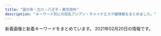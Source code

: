```yaml
---
title: "国分寺・立川・八王子・東京郊外"
description: "キーワード別にの巨乳アジアン・チャイナエステ嬢情報をまとめました。"
---
```


新着画像と新着キーワードをまとめています。
2021年02月20日の情報です。

<DmmAffiliateIns />
<KeywordTable
  shops={
    [
    {
        "img_links": [
            "https://www.asahi-esthe.com/wp-content/uploads/bb-plugin/cache/1e42fd7e9bdb1a5dc28e8e5c27a41d7-circle.jpg",
            "https://www.asahi-esthe.com/wp-content/uploads/2020/08/af1d1de8869cc72f89fe89aa359c2ea-300x148.jpg",
            "https://www.asahi-esthe.com/wp-content/uploads/2020/06/85add3b7a160d71cd1796851b869684-300x300.jpg",
            "https://www.asahi-esthe.com/wp-content/uploads/2020/06/original.jpg",
            "https://www.asahi-esthe.com/wp-content/uploads/bb-plugin/cache/cdb6f84ce805b50aab0ecc7dea3fc6b-circle.jpg",
            "https://www.asahi-esthe.com/wp-content/uploads/bb-plugin/cache/31245c5f2d2dff6fd0cbab31f48f187-circle.jpg",
            "https://www.asahi-esthe.com/wp-content/uploads/2020/08/0f8ba5b717266f71f4702c789fa2f9b-300x148.jpg",
            "https://www.asahi-esthe.com/wp-content/uploads/2020/07/1cb1e6f9d5bff20362d37bef344b8df-300x149.jpg",
            "https://www.asahi-esthe.com/wp-content/uploads/bb-plugin/cache/210fa707f8140385468452419b504c6-circle.jpg",
            "https://www.asahi-esthe.com/wp-content/uploads/2020/06/1e42fd7e9bdb1a5dc28e8e5c27a41d7-300x300.jpg",
            "https://www.asahi-esthe.com/wp-content/uploads/2020/06/95c3b4b4cb3df28b5fd1c1cd2382212-300x148.jpg",
            "https://www.asahi-esthe.com/wp-content/uploads/bb-plugin/cache/56da5ca7cef7df50174c195fae659f9-circle.jpg",
            "https://www.asahi-esthe.com/wp-content/uploads/2020/06/6fd69a76919d1ee0ef632a76b84ab15-300x148.jpg",
            "https://www.asahi-esthe.com/wp-content/uploads/2019/11/slider1.jpg",
            "https://www.asahi-esthe.com/wp-content/uploads/2017/11/spa-voucher.png",
            "https://www.asahi-esthe.com/wp-content/uploads/2020/06/cdfecb6a823ebebbd6330a7a7ecc731-300x148.jpg",
            "https://www.asahi-esthe.com/wp-content/uploads/2020/07/5be1e8c25d1ac2b61b029a9d7c7a1d5-300x149.jpg",
            "https://www.asahi-esthe.com/wp-content/uploads/2020/11/11111111-300x216.png",
            "https://www.asahi-esthe.com/wp-content/uploads/2016/12/second-pic-shop-630x630.jpg",
            "https://www.asahi-esthe.com/wp-content/uploads/2020/08/f19c130ced625e76df374e92656c4ce-300x149.jpg",
            "https://www.asahi-esthe.com/wp-content/uploads/2020/12/237aa05907c61714132e500609d16c9-300x300.jpg",
            "https://www.asahi-esthe.com/wp-content/uploads/2020/08/2c86a3401864a9b267c1d2345735b08-300x148.jpg",
            "https://www.asahi-esthe.com/wp-content/uploads/2020/06/687ab1685328def3787c2cc7742d37f-300x148.jpg",
            "https://www.asahi-esthe.com/wp-content/uploads/2020/08/e120bbf3d39ca1935f96a502b637503-300x148.jpg",
            "https://www.asahi-esthe.com/wp-content/uploads/2020/07/6e18dba538d1cb1a28011c3ad2204a3-300x149.jpg",
            "https://www.asahi-esthe.com/wp-content/uploads/bb-plugin/cache/10378013268d3d764f8251835a15d1a-circle.jpg",
            "https://www.asahi-esthe.com/wp-content/plugins/beaver-builder-lite-version/img/pixel.png",
            "https://www.asahi-esthe.com/wp-content/uploads/2020/08/bc6791c99340b30e294fd30338d4d53-300x149.jpg",
            "https://www.asahi-esthe.com/wp-content/uploads/2013/04/large-315x315.jpg",
            "https://www.asahi-esthe.com/wp-content/uploads/2020/06/serapisuto-300x106.png",
            "https://www.asahi-esthe.com/wp-content/uploads/2020/06/5bb5966b2987ff767e3073f6f9a5e26-300x148.jpg",
            "https://www.asahi-esthe.com/wp-content/uploads/2020/06/66bb3f68b419ba492e9539a10c4144d-300x147.jpg",
            "https://www.asahi-esthe.com/wp-content/uploads/2020/06/307af00e6376110eb594cb21a951129-300x300.jpg",
            "https://www.asahi-esthe.com/wp-content/uploads/2013/04/large-100x100.jpg",
            "https://www.asahi-esthe.com/wp-content/uploads/2017/11/spa-voucher-315x315.png",
            "https://www.asahi-esthe.com/wp-content/uploads/2017/11/spa-voucher-630x630.png",
            "https://www.asahi-esthe.com/wp-content/uploads/bb-plugin/cache/e19c7f0b0ae2e32f371cbb274f69ba5-1-circle.jpg",
            "https://www.asahi-esthe.com/wp-content/uploads/bb-plugin/cache/127516bbb553fd1bbf113336a2e9b67-circle.jpg",
            "https://www.asahi-esthe.com/wp-content/uploads/bb-plugin/cache/5d91b0ca5dc4839ced8698e076eb5a8-circle.jpg",
            "https://www.asahi-esthe.com/wp-content/uploads/2020/06/652ddc2fe484fa8033de98238a068a4-300x300.jpg",
            "https://www.asahi-esthe.com/wp-content/uploads/2020/09/5c335bd45d275e2e01d226664ebd871-scaled.jpg",
            "https://www.asahi-esthe.com/wp-content/uploads/2013/04/large-630x401.jpg",
            "https://www.asahi-esthe.com/wp-content/uploads/bb-plugin/cache/f532f6c49a0c2e54634ac09476dcb43-1022x1024-circle.jpg"
        ],
        "keywords": {
            "\u7206\u4e73": 1,
            "87": 1,
            "\u4e73": 1,
            "84": 1,
            "82": 2,
            "D": 4,
            "C": 36,
            "F": 2,
            "83": 2,
            "\u30bb\u30af\u30b7\u30fc": 1,
            "86": 4
        },
        "station": "JR\u516b\u738b\u5b50\u99c5\u5317\u53e3",
        "name": "\u30a2\u30b5\u30d2\u30a8\u30b9\u30c6",
        "url": "https://www.asahi-esthe.com/"
    },
    {
        "img_links": [
            "http://kaori.me-es.com/girl/03.jpg",
            "http://kaori.me-es.com/images/rec_09.jpg",
            "http://kaori.me-es.com/images/01.jpg",
            "http://kaori.me-es.com/images/index_17.jpg",
            "http://kaori.me-es.com/images/index_12.jpg",
            "http://kaori.me-es.com/girl/01.jpg",
            "http://kaori.me-es.com/images/index_21.jpg",
            "http://kaori.me-es.com/girl/00.jpg",
            "http://kaori.me-es.com/images/02.jpg",
            "http://kaori.me-es.com/images/index_05.jpg",
            "http://kaori.me-es.com/images/index_01.jpg",
            "http://kaori.me-es.com/girl/06.jpg",
            "http://kaori.me-es.com/girl/05.jpg",
            "http://kaori.me-es.com/images/info_09.jpg",
            "http://kaori.me-es.com/images/info.jpg",
            "http://kaori.me-es.com/images/index_06.jpg",
            "http://kaori.me-es.com/girl/07.jpg",
            "http://kaori.me-es.com/images/index_16.jpg",
            "http://kaori.me-es.com/girl/08.jpg",
            "http://kaori.me-es.com/images/index_19.jpg",
            "http://kaori.me-es.com/images/index_02.jpg",
            "http://kaori.me-es.com/images/index_18.jpg",
            "http://kaori.me-es.com/images/rec.jpg",
            "http://kaori.me-es.com/images/index_04.jpg",
            "http://kaori.me-es.com/images/index_10.jpg",
            "http://kaori.me-es.com/images/index_14.jpg",
            "http://kaori.me-es.com/images/index_13.jpg",
            "http://kaori.me-es.com/images/staff_09.jpg",
            "http://kaori.me-es.com/images/index_07.jpg",
            "http://kaori.me-es.com/images/index_03.jpg"
        ],
        "keywords": {},
        "url": "http://kaori.me-es.com/",
        "station": "JR\u9752\u6885\u99c5",
        "name": "\u9999"
    },
    {
        "station": "\u6771\u5927\u548c\u5e02\u99c5",
        "img_links": [
            "http://beauty-est.tokyo/images/ri.jpg",
            "http://beauty-est.tokyo/images/mi.jpg",
            "http://beauty-est.tokyo/images/cg04.jpg",
            "http://beauty-est.tokyo/images/now-printing.jpg",
            "http://beauty-est.tokyo/images/cg02.jpg",
            "http://beauty-est.tokyo/images/cg01.jpg",
            "http://beauty-est.tokyo/images/cg03.jpg"
        ],
        "url": "http://beauty-est.tokyo/",
        "name": "Be",
        "keywords": {
            "D": 2,
            "88": 2,
            "E": 2,
            "86": 6
        }
    },
    {
        "station": "JR\u798f\u751f\u99c5\u6771\u53e3",
        "img_links": [
            "http://a-rlx.info/images/index_04.jpg",
            "http://a-rlx.info/images/sys_08.jpg",
            "http://a-rlx.info/gril/07a.jpg",
            "http://a-rlx.info/gril/p03.jpg",
            "http://a-rlx.info/images/rec.jpg",
            "http://a-rlx.info/images/acc01.jpg",
            "http://a-rlx.info/images/sub_10.jpg",
            "http://a-rlx.info/images/acc04.jpg",
            "http://a-rlx.info/images/index_12.jpg",
            "http://a-rlx.info/images/index_13.jpg",
            "http://a-rlx.info/images/s03.jpg",
            "http://a-rlx.info/gril/09b.jpg",
            "http://a-rlx.info/images/index_01.jpg",
            "http://a-rlx.info/images/index_07.jpg",
            "http://a-rlx.info/images/acc05.jpg",
            "http://a-rlx.info/images/line.png",
            "http://a-rlx.info/gril/09.jpg",
            "http://a-rlx.info/images/staff_08.jpg",
            "http://a-rlx.info/gril/07.jpg",
            "http://a-rlx.info/images/s01.jpg",
            "http://a-rlx.info/gril/013.jpg",
            "http://a-rlx.info/images/s02.jpg",
            "http://a-rlx.info/images/rec_08.jpg",
            "http://a-rlx.info/gril/09a.jpg",
            "http://a-rlx.info/images/acc03.jpg",
            "http://a-rlx.info/images/index_05.jpg",
            "http://a-rlx.info/images/info_08.jpg",
            "http://a-rlx.info/images/r02.jpg",
            "http://a-rlx.info/images/info_01.png",
            "http://a-rlx.info/images/index_03.jpg",
            "http://a-rlx.info/images/r04.jpg",
            "http://a-rlx.info/images/r03.jpg",
            "http://a-rlx.info/gril/07b.jpg",
            "http://a-rlx.info/images/index_06.jpg",
            "http://a-rlx.info/images/s04.jpg",
            "http://a-rlx.info/images/r01.jpg",
            "http://a-rlx.info/images/index_02.jpg",
            "http://a-rlx.info/gril/013b.jpg",
            "http://a-rlx.info/gril/013a.jpg"
        ],
        "url": "http://a-rlx.info",
        "keywords": {
            "E": 1,
            "C": 2
        },
        "name": "\u96c5"
    },
    {
        "station": "\u4e45\u7c73\u5ddd\u99c5\u5357\u53e3",
        "keywords": {
            "87": 4,
            "E": 2,
            "F": 1,
            "86": 2,
            "C": 13,
            "89": 2,
            "88": 2,
            "D": 2
        },
        "url": "http://aloha-massage.work/",
        "img_links": [
            "http://aloha-massage.work/sp/img/time.jpg",
            "http://aloha-massage.work/sp/img/sta2.png",
            "http://aloha-massage.work/img/head.png",
            "http://aloha-massage.work/sp/img/p6.png",
            "http://aloha-massage.work/sp/img/tel.jpg",
            "http://aloha-massage.work/img/link-1.png",
            "http://aloha-massage.work/img/sta1.png",
            "http://aloha-massage.work/img/link-3.png",
            "http://aloha-massage.work/img/st1.png",
            "http://aloha-massage.work/sp/img/sta3.png",
            "http://aloha-massage.work/img/head-sys.jpg",
            "http://aloha-massage.work/sp/img/tel2.jpg",
            "http://aloha-massage.work/sp/img/t-r.jpg",
            "http://aloha-massage.work/img/st4.png",
            "http://aloha-massage.work/img/mo.png",
            "http://aloha-massage.work/img/st6.png",
            "http://aloha-massage.work/sp/img/sta4.png",
            "http://aloha-massage.work/img/link-2.png",
            "http://aloha-massage.work/img/link-4.png",
            "http://aloha-massage.work/sp/img/p3.png",
            "http://aloha-massage.work/img/nos.png",
            "http://aloha-massage.work/img/bottom.png",
            "http://aloha-massage.work/sp/img/p2.png",
            "http://aloha-massage.work/img/sta3.png",
            "http://aloha-massage.work/sp/img/add2.jpg",
            "http://aloha-massage.work/img/sta6.png",
            "http://aloha-massage.work/img/sta4.png",
            "http://aloha-massage.work/sp/img/pc.jpg",
            "http://aloha-massage.work/sp/img/t-s.jpg",
            "http://aloha-massage.work/sp/img/t-t.jpg",
            "http://aloha-massage.work/sp/img/info.jpg",
            "http://aloha-massage.work/sp/img/add.jpg",
            "http://aloha-massage.work/sp/img/cam.jpg",
            "http://aloha-massage.work/sp/img/botton.jpg",
            "http://aloha-massage.work/img/st3.png",
            "http://aloha-massage.work/sp/img/sta1.png",
            "http://aloha-massage.work/img/campain.jpg",
            "http://aloha-massage.work/img/st2.png",
            "http://aloha-massage.work/sp/img/t-o.jpg",
            "http://aloha-massage.work/sp/img/pic.jpg",
            "http://aloha-massage.work/sp/img/tit.jpg",
            "http://aloha-massage.work/sp/img/sys.jpg",
            "http://aloha-massage.work/img/sta2.png",
            "http://aloha-massage.work/sp/img/t-a.jpg",
            "http://aloha-massage.work/sp/img/sta6.png"
        ],
        "name": "\u30a2\u30ed\u30cf"
    },
    {
        "station": "JR\u516b\u738b\u5b50\u99c5\u5317\u53e3",
        "url": "http://es-aroma.tokyo/",
        "name": "\u30a2\u30ed\u30de\u30b9\u30d1",
        "keywords": {
            "85": 75,
            "86": 4,
            "84": 13
        },
        "img_links": [
            "http://es-aroma.tokyo/wp-content/uploads/2019/06/WeChat-Image_20190603163147.jpg",
            "http://es-aroma.tokyo/wp-content/uploads/2020/10/WeChat-Image_20201002174904.jpg",
            "http://es-aroma.tokyo/wp-content/uploads/2018/10/WeChat-Image_20181010202158-e1556001434192-267x400.jpg",
            "http://es-aroma.tokyo/wp-content/uploads/2020/12/WeChat-Image_20201211154852-267x400.jpg",
            "http://es-aroma.tokyo/wp-content/uploads/2019/08/WeChat-Image_20190808180223.jpg",
            "http://es-aroma.tokyo/wp-content/uploads/2019/12/BeautyPlus_20191229223647799_save.jpg",
            "http://es-aroma.tokyo/wp-content/uploads/2020/10/WeChat-Image_20201026115623-267x400.jpg",
            "http://es-aroma.tokyo/wp-content/themes/template-salon2/images/message-hd.jpg",
            "http://es-aroma.tokyo/wp-content/uploads/2021/01/WeChat-Image_20210118180257.jpg",
            "http://es-aroma.tokyo/wp-content/uploads/2019/10/WeChat-Image_20191008130122.jpg",
            "http://es-aroma.tokyo/wp-content/uploads/2019/07/WeChat-Image_20190724131259.jpg",
            "http://es-aroma.tokyo/wp-content/uploads/2019/07/WeChat-Image_20190714212609.jpg",
            "http://es-aroma.tokyo/wp-content/uploads/2021/01/WeChat-Image_20210107221401.jpg",
            "http://es-aroma.tokyo/wp-content/uploads/2020/12/WeChat-Image_20201211154852.jpg",
            "http://es-aroma.tokyo/wp-content/uploads/2019/06/WeChat-Image_20190627174848.jpg",
            "http://es-aroma.tokyo/wp-content/uploads/2020/02/WeChat-Image_20200205163538-267x400.jpg",
            "http://es-aroma.tokyo/wp-content/uploads/2020/08/WeChat-Image_20200825210507.jpg",
            "http://es-aroma.tokyo/wp-content/uploads/2019/10/WeChat-Image_20191008130125.jpg",
            "http://es-aroma.tokyo/wp-content/themes/template-salon2/images/campaign-bnr.png",
            "http://es-aroma.tokyo/wp-content/uploads/2020/02/WeChat-Image_20200205163558.jpg",
            "http://es-aroma.tokyo/wp-content/uploads/2019/03/WeChat-Image_20190410144129.jpg",
            "http://es-aroma.tokyo/wp-content/themes/template-salon2/images/info.png",
            "http://es-aroma.tokyo/wp-content/uploads/2019/12/BeautyPlus_20191229223740133_save-500x750.jpg",
            "http://es-aroma.tokyo/wp-content/uploads/2020/08/WeChat-Image_20200825210507-267x400.jpg",
            "http://es-aroma.tokyo/wp-content/uploads/2019/12/BeautyPlus_20191229223740133_save.jpg",
            "http://es-aroma.tokyo/wp-content/uploads/2019/03/WeChat-Image_20190410144129-500x750.jpg",
            "http://es-aroma.tokyo/wp-content/uploads/2020/12/WeChat-Image_20201224193425.jpg",
            "http://es-aroma.tokyo/wp-content/uploads/2019/06/WeChat-Image_20190613133937.jpg",
            "http://es-aroma.tokyo/wp-content/uploads/2020/10/WeChat-Image_20201002174854.jpg",
            "http://es-aroma.tokyo/wp-content/uploads/2020/12/WeChat-Image_20201211154907.jpg",
            "http://es-aroma.tokyo/wp-content/uploads/2019/12/BeautyPlus_20191229223539066_save.jpg",
            "http://es-aroma.tokyo/wp-content/uploads/2019/06/WeChat-Image_20190603163135.jpg",
            "http://es-aroma.tokyo/wp-content/uploads/2020/10/WeChat-Image_20201002174908.jpg",
            "http://es-aroma.tokyo/wp-content/uploads/2019/09/WeChat-Image_20190917145923.jpg",
            "http://es-aroma.tokyo/wp-content/uploads/2020/12/WeChat-Image_20201224193413.jpg",
            "http://es-aroma.tokyo/wp-content/uploads/2019/01/3628646e3e3b10f161d4a2a372b0d27e-1.png",
            "http://es-aroma.tokyo/wp-content/uploads/2019/09/WeChat-Image_20190917145919.jpg",
            "http://es-aroma.tokyo/wp-content/uploads/2019/12/BeautyPlus_20191229223647799_save-500x750.jpg",
            "http://es-aroma.tokyo/wp-content/uploads/2018/09/WeChat-Image_20180905142554-e1556001558121-267x400.jpg",
            "http://es-aroma.tokyo/wp-content/uploads/2020/02/WeChat-Image_20200205163612.jpg",
            "http://es-aroma.tokyo/wp-content/uploads/2020/11/WeChat-Image_20201121191958.jpg",
            "http://es-aroma.tokyo/wp-content/uploads/2020/12/WeChat-Image_20201211154911.jpg",
            "http://es-aroma.tokyo/wp-content/uploads/2019/12/BeautyPlus_20191229223539066_save-266x400.jpg",
            "http://es-aroma.tokyo/wp-content/uploads/2019/02/WeChat-Image_20190201215525.jpg",
            "http://es-aroma.tokyo/wp-content/uploads/2019/04/WeChat-Image_20190411151618-e1556001274541.jpg",
            "http://es-aroma.tokyo/wp-content/uploads/2020/03/WeChat-Image_20200309134250.jpg",
            "http://es-aroma.tokyo/wp-content/uploads/2019/07/WeChat-Image_20190724131255.jpg",
            "http://es-aroma.tokyo/wp-content/uploads/2020/02/WeChat-Image_20200205163538.jpg",
            "http://es-aroma.tokyo/wp-content/uploads/2019/07/WeChat-Image_20190724131251.jpg",
            "http://es-aroma.tokyo/wp-content/themes/template-salon2/images/main-img1.jpg",
            "http://es-aroma.tokyo/wp-content/uploads/2019/03/WeChat-Image_20190322161044-e1556000755758.jpg",
            "http://es-aroma.tokyo/wp-content/uploads/2020/11/mmexport1605007378499.jpg",
            "http://es-aroma.tokyo/wp-content/uploads/2021/01/WeChat-Image_20210118180303.jpg",
            "http://es-aroma.tokyo/wp-content/uploads/2019/02/WeChat-Image_20190201215519.jpg",
            "http://es-aroma.tokyo/wp-content/uploads/2019/03/WeChat-Image_20190322161044-980x1285.jpg",
            "http://es-aroma.tokyo/wp-content/uploads/2019/02/WeChat-Image_20190201215531.jpg",
            "http://es-aroma.tokyo/wp-content/uploads/2019/11/WeChat-Image_20191109113420.jpg",
            "http://es-aroma.tokyo/wp-content/themes/template-salon2/images/pickup-ttl.jpg",
            "http://es-aroma.tokyo/wp-content/uploads/2018/10/WeChat-Image_20181029125000-e1556001210148-267x400.jpg",
            "http://es-aroma.tokyo/wp-content/uploads/2020/09/WeChat-Image_20200927221300.jpg",
            "http://es-aroma.tokyo/wp-content/uploads/2020/12/WeChat-Image_20201224193420.jpg",
            "http://es-aroma.tokyo/wp-content/uploads/2019/08/WeChat-Image_20190826193316.jpg",
            "http://es-aroma.tokyo/wp-content/uploads/2020/10/WeChat-Image_20201026115623.jpg",
            "http://es-aroma.tokyo/wp-content/uploads/2019/05/WeChat-Image_20190524171025.jpg",
            "http://es-aroma.tokyo/wp-content/uploads/2020/10/WeChat-Image_20201022153341-267x400.jpg",
            "http://es-aroma.tokyo/wp-content/uploads/2019/02/aromaspa.jpg",
            "http://es-aroma.tokyo/wp-content/themes/template-salon2/images/newface-ttl.jpg",
            "http://es-aroma.tokyo/wp-content/uploads/2020/10/WeChat-Image_20201002174908-267x400.jpg",
            "http://es-aroma.tokyo/wp-content/uploads/2020/09/WeChat-Image_20200927221300-267x400.jpg",
            "http://es-aroma.tokyo/wp-content/themes/template-salon2/images/main-img2.jpg",
            "http://es-aroma.tokyo/wp-content/uploads/2019/04/WeChat-Image_20190411151611.jpg",
            "http://es-aroma.tokyo/wp-content/uploads/2020/11/mmexport1605007378499-369x400.jpg",
            "http://es-aroma.tokyo/wp-content/uploads/2019/09/WeChat-Image_20190904115149.jpg",
            "http://es-aroma.tokyo/wp-content/uploads/2020/11/WeChat-Image_20201121223013.jpg",
            "http://es-aroma.tokyo/wp-content/themes/template-salon2/images/main-img3.jpg",
            "http://es-aroma.tokyo/wp-content/themes/template-salon2/images/news-ttl.jpg",
            "http://es-aroma.tokyo/wp-content/uploads/2019/10/WeChat-Image_20191008130129.jpg",
            "http://es-aroma.tokyo/wp-content/uploads/2020/10/WeChat-Image_20201022153341.jpg",
            "http://es-aroma.tokyo/wp-content/uploads/2019/09/WeChat-Image_20190917145915.jpg"
        ]
    },
    {
        "url": "http://bijin.estms.info/",
        "station": "\u4e45\u7c73\u5ddd\u99c5\u5357\u53e3",
        "name": "\u30d4\u30f3\u30af\u30ac\u30fc\u30eb",
        "keywords": {},
        "img_links": [
            "http://bijin.estms.info/up/uploads/20190626204244naa.jpg",
            "http://bijin.estms.info/up/uploads/20201008173803y.jpg",
            "http://bijin.estms.info/up/uploads/202001201021517F471254-F426-4D22-8198-E0392BEB2618.jpeg",
            "http://bijin.estms.info/up/uploads/20191014225239rina.jpg",
            "http://bijin.estms.info/up/uploads/20191002121121328B75FF-E54B-4F1A-999B-05804A859FE6.jpeg",
            "http://bijin.estms.info/up/uploads/20200406213457ai.jpg",
            "http://bijin.estms.info/up/uploads/20190831100054image.jpeg",
            "http://bijin.estms.info/up/uploads/20190602230156image.jpeg",
            "http://bijin.estms.info/up/uploads/20200121001247FF252499-7BDC-480E-BC20-F0D33285CC2B.jpeg",
            "http://bijin.estms.info/up/uploads/20200819222125mik.jpg",
            "http://bijin.estms.info/up/newsimg/20201130213044yum.jpg",
            "http://bijin.estms.info/images/r2.jpg",
            "http://bijin.estms.info/up/uploads/2020011123332722.jpg",
            "http://bijin.estms.info/up/uploads/20200406213527yuna1.jpg",
            "http://bijin.estms.info/up/uploads/20190611075455image.jpeg",
            "http://bijin.estms.info/up/uploads/20201130223722yum.jpg",
            "http://bijin.estms.info/up/uploads/20191213191915F8D7E171-6B72-4E9D-BAE6-95764C2481B9.jpeg",
            "http://bijin.estms.info/up/uploads/20190310191122emi1.jpg",
            "http://bijin.estms.info/up/newsimg/20201215212952B612Kaji_20201203_130112_040_mh1606968582446.jpg",
            "http://bijin.estms.info/up/newsimg/20201219120625mmexport1608274227813_mr1608275553768.jpg",
            "http://bijin.estms.info/up/uploads/20201016170513h.jpg",
            "http://bijin.estms.info/up/uploads/20201217003900rr1.jpg",
            "http://bijin.estms.info/up/uploads/20190310191122emi.jpg",
            "http://bijin.estms.info/up/uploads/20191213191915E4816BC5-8C62-407B-A6ED-C87D0F0F46EC.jpeg",
            "http://bijin.estms.info/up/newsimg/20200903153747mmexport1599113750950.jpg",
            "http://bijin.estms.info/up/uploads/20190424151005har.jpg",
            "http://bijin.estms.info/up/uploads/202002032232405E8F4BDF-8802-4EBC-A1EF-AD51378519E7.jpeg",
            "http://bijin.estms.info/up/uploads/201912132254460EDB9A1F-C26F-42D3-9D9F-4859D6ACF118.jpeg",
            "http://bijin.estms.info/up/uploads/2020113007261912.jpg",
            "http://bijin.estms.info/up/uploads/20191028175611nene.jpg",
            "http://bijin.estms.info/up/uploads/20201130223715ym.jpg",
            "http://bijin.estms.info/up/uploads/20200828112826m23.jpg",
            "http://bijin.estms.info/up/uploads/20190602230214image.jpeg",
            "http://bijin.estms.info/up/uploads/20210127185116sara.jpg",
            "http://bijin.estms.info/images/tel.png",
            "http://bijin.estms.info/up/uploads/20191118072051423B39CB-95FB-4F88-B6F9-237745081B01.jpeg",
            "http://bijin.estms.info/up/uploads/20190424151005haru.jpg",
            "http://bijin.estms.info/up/uploads/20200406213506raki.jpg",
            "http://bijin.estms.info/up/uploads/20190430121942RCKF3078.jpg",
            "http://bijin.estms.info/up/uploads/20191106204707A3EB6328-3B05-4BE7-8E96-27A1C6F46231.jpeg",
            "http://bijin.estms.info/up/uploads/20191017072128216A9A55-5AC4-4940-835D-FB551634C6E6.jpeg",
            "http://bijin.estms.info/up/newsimg/20200903153922mmexport1599101488007_mr1599101863202.jpg",
            "http://bijin.estms.info/up/uploads/20200819222125miko.jpg",
            "http://bijin.estms.info/up/uploads/20210127185116sara2.jpg",
            "http://bijin.estms.info/up/uploads/20191118072033DC193570-75FC-4101-8931-9917C4584482.jpeg",
            "http://bijin.estms.info/up/uploads/20200406213449ai1.jpg",
            "http://bijin.estms.info/up/newsimg/20210217123132MYXJ_20210209211243608_fast_mh1613462872557.jpg",
            "http://bijin.estms.info/up/uploads/20201005203401thumbnail_IMG_6686.jpg",
            "http://bijin.estms.info/up/uploads/20200903200139IMG_6628.jpg",
            "http://bijin.estms.info/up/uploads/20201220222426yu.jpg",
            "http://bijin.estms.info/up/uploads/202001210012472FD8035D-E181-4CC8-91C9-411154468BE0.jpeg",
            "http://bijin.estms.info/up/uploads/20190824212918DWZR9680.jpg",
            "http://bijin.estms.info/up/uploads/2019121319191596C90C3E-6F98-4408-8DB6-F1278D52BEF8.jpeg",
            "http://bijin.estms.info/up/uploads/20201220222426y.jpg",
            "http://bijin.estms.info/images/r3.jpg",
            "http://bijin.estms.info/up/newsimg/20201016160747mmexport1602828878412_mr1602829328944_mh1602831616134.jpg",
            "http://bijin.estms.info/up/uploads/2020011707213997E7D3ED-E846-45D2-BE23-3A9EA27C99E5.jpeg",
            "http://bijin.estms.info/up/uploads/20190430125157XTFS2133.jpg",
            "http://bijin.estms.info/up/uploads/202002032232405330A00F-9036-47F6-9444-FEF00ACC443C.jpeg",
            "http://bijin.estms.info/up/uploads/201912021030562C17E879-4CFB-416F-A8C4-2951B0F2205B.jpeg",
            "http://bijin.estms.info/up/uploads/20201217003849rr.jpg",
            "http://bijin.estms.info/up/uploads/20201008173812y1.jpg",
            "http://bijin.estms.info/images/top_pickup.png",
            "http://bijin.estms.info/up/uploads/20210218144912ai.jpg",
            "http://bijin.estms.info/up/uploads/20200712231007yuri.jpg",
            "http://bijin.estms.info/up/newsimg/20200828113003m23.jpg",
            "http://bijin.estms.info/up/uploads/20190611075507image.jpeg",
            "http://bijin.estms.info/up/uploads/201910170721068B044B14-FAA2-4575-B987-3D0C526278FB.jpeg",
            "http://bijin.estms.info/up/uploads/2020011123383520181216000901sor.jpg",
            "http://bijin.estms.info/up/newsimg/20201128150654mmexport1606540655903.jpg",
            "http://bijin.estms.info/up/uploads/20200730001205eri.jpg",
            "http://bijin.estms.info/up/uploads/20190824212918LJJT6902.jpg",
            "http://bijin.estms.info/up/uploads/2020012010213518DC6BF5-40C1-4A5F-88A9-48EFDA79AC27.jpeg",
            "http://bijin.estms.info/up/uploads/201910150727064AEE5CC2-79ED-4E66-9DE0-B5C435D880C2.jpeg",
            "http://bijin.estms.info/up/uploads/202005180731156A797D2C-B69E-4345-B776-BA05CAB5E487.jpeg",
            "http://bijin.estms.info/up/uploads/20191015072706274D8AA4-F27F-41E1-B40F-28CEEDCC8339.jpeg",
            "http://bijin.estms.info/up/newsimg/20200819201702mmexport1597835440425.jpg",
            "http://bijin.estms.info/up/uploads/201911051624233BB9B4A5-25B8-4ACA-A6C4-B819FAC4075C.jpeg",
            "http://bijin.estms.info/up/uploads/20190512145422ai.jpg",
            "http://bijin.estms.info/up/uploads/20180107000626image.jpeg",
            "http://bijin.estms.info/up/newsimg/20201005203657thumbnail_IMG_6687.jpg",
            "http://bijin.estms.info/up/uploads/20191002121102E9E57D38-E21B-4027-92DB-F139042F686A.jpeg",
            "http://bijin.estms.info/up/uploads/201911180721076EB6EE65-B4D3-49CC-B10D-FFCADDD8F51D.jpeg",
            "http://bijin.estms.info/up/uploads/20201005203352thumbnail_IMG_6687.jpg",
            "http://bijin.estms.info/up/uploads/2020113007261911.jpg",
            "http://bijin.estms.info/up/uploads/20200117072212A6B1AABA-580A-476E-9289-473C6EBAEAEA.jpeg",
            "http://bijin.estms.info/up/uploads/2019110620470700D464B9-FADE-417C-B2D3-ADCCA8F79F09.jpeg",
            "http://bijin.estms.info/images/t2.jpg",
            "http://bijin.estms.info/up/uploads/20200406213536yuna.jpg",
            "http://bijin.estms.info/images/r1.jpg",
            "http://bijin.estms.info/up/uploads/20190626204244naaa.jpg",
            "http://bijin.estms.info/up/uploads/20190829230957hani.jpg",
            "http://bijin.estms.info/images/r4.jpg"
        ]
    },
    {
        "url": "http://aes-relax.com/",
        "keywords": {
            "C": 15
        },
        "name": "\u8309\u8389\u82b1\u30fb\u30b8\u30e3\u30b9\u30df\u30f3",
        "img_links": [
            "http://aes-relax.com/staff/mayumi/01.jpg",
            "http://aes-relax.com/img/access/road4.jpg",
            "http://aes-relax.com/staff/miki/01.jpg",
            "http://aes-relax.com/img/ttl_staff.png",
            "http://aes-relax.com/staff/miyuki/01.jpg",
            "http://aes-relax.com/img/fline.png",
            "http://aes-relax.com/img/access/road5.jpg",
            "http://aes-relax.com/staff/sayuri/01.jpg",
            "http://aes-relax.com/staff/ichigo/01.jpg",
            "http://aes-relax.com/img/mline.png",
            "http://aes-relax.com/img/access/road3.jpg",
            "http://aes-relax.com/img/access/road2.jpg",
            "http://aes-relax.com/pic/topimg2.jpg",
            "http://aes-relax.com/staff/maria/01.jpg",
            "http://aes-relax.com/staff/kaori/01.jpg",
            "http://aes-relax.com/img/access/roaddm.png",
            "http://aes-relax.com/pic/topimg3.jpg",
            "http://aes-relax.com/img/access/road1.jpg",
            "http://aes-relax.com/staff/koko/01.jpg",
            "http://aes-relax.com/pic/topimg1.jpg",
            "http://aes-relax.com/pic/head.jpg"
        ],
        "station": "\u4e45\u7c73\u5ddd\u99c5\u5357\u53e3"
    },
    {
        "url": "http://www.banira-esthe.xyz/",
        "keywords": {},
        "img_links": [
            "http://www.banira-esthe.xyz/images/staff/4/yuyu2.jpg",
            "http://www.banira-esthe.xyz/images/index-miru_21.jpg",
            "http://www.banira-esthe.xyz/images/index-miru_03.jpg",
            "http://www.banira-esthe.xyz/images/images/images/news_01.jpg",
            "http://www.banira-esthe.xyz/images/staff/2/miki.jpg",
            "http://www.banira-esthe.xyz/images/nav/nav-sys.jpg",
            "http://www.banira-esthe.xyz/images/nav/nav-staff.jpg",
            "http://www.banira-esthe.xyz/images/staff/4/2.jpg",
            "http://www.banira-esthe.xyz/images/staff/4/yoko.jpg",
            "http://www.banira-esthe.xyz/images/top/t6.jpg",
            "http://www.banira-esthe.xyz/images/nav/nav-job.jpg",
            "http://www.banira-esthe.xyz/images/index-miru_18.jpg",
            "http://www.banira-esthe.xyz/images/top/t3.png",
            "http://www.banira-esthe.xyz/images/staff/neinei2.jpg",
            "http://www.banira-esthe.xyz/images/images/images/news_03.jpg",
            "http://www.banira-esthe.xyz/images/top/t2.png",
            "http://www.banira-esthe.xyz/images/s-bian.png",
            "http://www.banira-esthe.xyz/images/index-miru_06.jpg",
            "http://www.banira-esthe.xyz/images/top/t4.jpg",
            "http://www.banira-esthe.xyz/images/sys2.jpg",
            "http://www.banira-esthe.xyz/images/staff/4/yuri.jpg",
            "http://www.banira-esthe.xyz/images/nav/zhuyi.jpg"
        ],
        "name": "\u30d0\u30cb\u30e9",
        "station": "\u4fdd\u8c37\u99c5\u5357\u53e3"
    },
    {
        "url": "https://sweet-love.xyz.mn/",
        "keywords": {
            "C": 16,
            "87": 3,
            "85": 5,
            "D": 8
        },
        "img_links": [
            "https://sweet-love.xyz.mn/images/girl-z1.jpg",
            "https://sweet-love.xyz.mn/photos/sites/76/2020/11/2020111210034766.jpg",
            "https://sweet-love.xyz.mn/images/top.png",
            "https://sweet-love.xyz.mn/images/room1.jpg",
            "https://sweet-love.xyz.mn/photos/sites/76/2020/11/2020111108440477.jpg",
            "https://sweet-love.xyz.mn/images/mobile.jpg",
            "https://sweet-love.xyz.mn/images/bjs2.jpg",
            "https://sweet-love.xyz.mn/photos/sites/76/2020/11/2020111210044418.jpg",
            "https://sweet-love.xyz.mn/images/room3.jpg",
            "https://sweet-love.xyz.mn/images/girl-z2.jpg",
            "https://sweet-love.xyz.mn/images/room2.jpg",
            "https://sweet-love.xyz.mn/images/room4.jpg",
            "https://sweet-love.xyz.mn/images/s_staff.jpg",
            "https://sweet-love.xyz.mn/images/mail.jpg",
            "https://sweet-love.xyz.mn/photos/sites/76/2021/01/2021020219091971.jpg",
            "https://sweet-love.xyz.mn/photos/sites/76/2021/01/202101151715002.jpg",
            "https://sweet-love.xyz.mn/photos/sites/76/2020/11/2020112111430887.jpg",
            "https://sweet-love.xyz.mn/photos/sites/76/2020/11/2020111210244955.jpg",
            "https://sweet-love.xyz.mn/images/s_link.jpg",
            "https://sweet-love.xyz.mn/images/news.jpg",
            "https://sweet-love.xyz.mn/photos/sites/76/2020/12/2020121513294186.jpg",
            "https://sweet-love.xyz.mn/images/bjs.jpg"
        ],
        "station": "\u6e05\u702c\u99c5\u5317\u53e3",
        "name": "Sweet love"
    },
    {
        "name": "\u30e9\u30d9\u30f3\u30c0\u30fc",
        "keywords": {
            "87": 2,
            "86": 5
        },
        "img_links": [
            "http://esthe-massage.in.net/img/fla.jpg",
            "http://esthe-massage.in.net/img/root.jpg",
            "http://esthe-massage.in.net/img/st3.jpg",
            "http://esthe-massage.in.net/img/st1.jpg",
            "http://esthe-massage.in.net/img/acct.jpg",
            "http://esthe-massage.in.net/img/stat.jpg",
            "http://esthe-massage.in.net/img/st5.jpg",
            "http://esthe-massage.in.net/img/sta3.jpg",
            "http://esthe-massage.in.net/img/sta1.jpg",
            "http://esthe-massage.in.net/img/st2.jpg",
            "http://esthe-massage.in.net/img/rect.jpg",
            "http://esthe-massage.in.net/img/lint.jpg",
            "http://esthe-massage.in.net/img/sta2.jpg",
            "http://esthe-massage.in.net/img/r1.jpg",
            "http://esthe-massage.in.net/img/r2.jpg",
            "http://esthe-massage.in.net/img/top.jpg",
            "http://esthe-massage.in.net/img/r3.jpg"
        ],
        "station": "JR\u8c4a\u7530\u99c5\u5317\u53e3",
        "url": "http://esthe-massage.in.net/"
    },
    {
        "img_links": [
            "http://joten.work/img/risa1.jpg",
            "http://joten.work/img/sayaka1.jpg",
            "http://joten.work/images/head.png",
            "http://joten.work/images/int1.png",
            "http://joten.work/images/menu/top.jpg",
            "http://joten.work/images/sys2.jpg",
            "http://joten.work/images/staff_t.jpg",
            "http://joten.work/images/ta.jpg",
            "http://joten.work/images/sys4.jpg",
            "http://joten.work/images/interior_t.jpg",
            "http://joten.work/images/newface_t.png",
            "http://joten.work/images/rec3.png",
            "http://joten.work/images/rec2.png",
            "http://joten.work/staff/risa.jpg",
            "http://joten.work/images/sys3.jpg",
            "http://joten.work/images/menu/interior.jpg",
            "http://joten.work/images/menu/staff.jpg",
            "http://joten.work/images/news.png",
            "http://joten.work/images/int2.png",
            "http://joten.work/images/sys1.jpg",
            "http://joten.work/images/mobile.jpg",
            "http://joten.work/staff/sayaka.jpg",
            "http://joten.work/images/tel.jpg",
            "http://joten.work/images/rec1.png"
        ],
        "name": "\u8212\u5824\u82d1 \uff5e\u30b8\u30e7\u30c6\u30a4\u30a8\u30f3\uff5e",
        "url": "http://joten.work/",
        "station": "\u3072\u3070\u308a\u30f6\u4e18\u99c5\u5317\u53e3",
        "keywords": {}
    },
    {
        "keywords": {
            "87": 7,
            "D": 26,
            "86": 10,
            "85": 39,
            "F": 2,
            "E": 28
        },
        "name": "\u516b\u738b\u5b50\u871c\u5922",
        "station": "JR\u516b\u738b\u5b50\u99c5\u5317\u53e3",
        "url": "https://es-cream.tokyo/",
        "img_links": [
            "https://es-cream.tokyo/wp-content/themes/template-salon2/images/newface-ttl.jpg",
            "https://es-cream.tokyo/wp-content/uploads/2019/02/WeChat-Image_20190201215504.jpg",
            "https://es-cream.tokyo/wp-content/uploads/2020/07/WeChat-Image_20200703123637.jpg",
            "https://es-cream.tokyo/wp-content/uploads/2019/09/WeChat-Image_20191017130455.jpg",
            "https://es-cream.tokyo/wp-content/uploads/2019/11/WeChat-Image_20191125122405.jpg",
            "https://es-cream.tokyo/wp-content/uploads/2019/12/WeChat-Image_20191223160307.jpg",
            "https://es-cream.tokyo/wp-content/uploads/2020/02/WeChat-Image_20200210121526.jpg",
            "https://es-cream.tokyo/wp-content/uploads/2020/12/WeChat-Image_20201204132408-200x300.jpg",
            "https://es-cream.tokyo/wp-content/themes/template-salon2/images/main-img3.jpg",
            "https://es-cream.tokyo/wp-content/uploads/2019/12/WeChat-Image_20191212183249.jpg",
            "https://es-cream.tokyo/wp-content/themes/template-salon2/images/info.png",
            "https://es-cream.tokyo/wp-content/uploads/2019/07/WeChat-Image_20190703174151.jpg",
            "https://es-cream.tokyo/wp-content/uploads/2019/03/WeChat-Image_20190330130050.jpg",
            "https://es-cream.tokyo/wp-content/uploads/2019/06/WeChat-Image_20190607173911.jpg",
            "https://es-cream.tokyo/wp-content/uploads/2020/10/WeChat-Image_20201016173923-500x750.jpg",
            "https://es-cream.tokyo/wp-content/uploads/2019/03/WeChat-Image_20190323191717-762x1024.jpg",
            "https://es-cream.tokyo/wp-content/themes/template-salon2/images/campaign-bnr.png",
            "https://es-cream.tokyo/wp-content/uploads/2018/04/1-1-200x300.jpg",
            "https://es-cream.tokyo/wp-content/uploads/2020/08/WeChat-Image_20200829205256.jpg",
            "https://es-cream.tokyo/wp-content/uploads/2019/12/WeChat-Image_20191212183256.jpg",
            "https://es-cream.tokyo/wp-content/uploads/2020/10/WeChat-Image_20201016173923.jpg",
            "https://es-cream.tokyo/wp-content/uploads/2021/02/WeChat-Image_20210218174311.jpg",
            "https://es-cream.tokyo/wp-content/uploads/2020/12/WeChat-Image_20201211200333.jpg",
            "https://es-cream.tokyo/wp-content/themes/template-salon2/images/main-img.jpg",
            "https://es-cream.tokyo/wp-content/uploads/2018/04/pickup2-224x300.jpg",
            "https://es-cream.tokyo/wp-content/themes/template-salon2/images/main-img2.jpg",
            "https://es-cream.tokyo/wp-content/uploads/2019/09/WeChat-Image_20190911125852-200x300.jpg",
            "https://es-cream.tokyo/wp-content/uploads/2020/12/WeChat-Image_20201211200327-200x300.jpg",
            "https://es-cream.tokyo/wp-content/uploads/2019/03/WeChat-Image_20190309113402-215x300.jpg",
            "https://es-cream.tokyo/wp-content/uploads/2019/03/WeChat-Image_20190330130050-205x300.jpg",
            "https://es-cream.tokyo/wp-content/uploads/2019/09/WeChat-Image_20190911125852.jpg",
            "https://es-cream.tokyo/wp-content/uploads/2018/04/08-200x300.jpg",
            "https://es-cream.tokyo/wp-content/uploads/2019/12/WeChat-Image_20191223160312.jpg",
            "https://es-cream.tokyo/wp-content/uploads/2018/04/pickup4-224x300.jpg",
            "https://es-cream.tokyo/wp-content/uploads/2020/12/WeChat-Image_20201211200327.jpg",
            "https://es-cream.tokyo/wp-content/uploads/2019/06/WeChat-Image_20190610230334.jpg",
            "https://es-cream.tokyo/wp-content/uploads/2020/08/WeChat-Image_20200829205256-200x300.jpg",
            "https://es-cream.tokyo/wp-content/uploads/2019/12/WeChat-Image_20191206183034.jpg",
            "https://es-cream.tokyo/wp-content/uploads/2019/03/WeChat-Image_20190330130038-205x300.jpg",
            "https://es-cream.tokyo/wp-content/uploads/2019/03/WeChat-Image_20190323191717.jpg",
            "https://es-cream.tokyo/wp-content/uploads/2020/10/WeChat-Image_20201016173923-1.jpg",
            "https://es-cream.tokyo/wp-content/uploads/2019/10/WeChat-Image_20191021151113.jpg",
            "https://es-cream.tokyo/wp-content/uploads/2019/03/WeChat-Image_20190313150944.jpg",
            "https://es-cream.tokyo/wp-content/uploads/2020/03/WeChat-Image_20200311180435.jpg",
            "https://es-cream.tokyo/wp-content/uploads/2020/08/WeChat-Image_20200829205301.jpg",
            "https://es-cream.tokyo/wp-content/uploads/2021/01/WeChat-Image_20210112113002.jpg",
            "https://es-cream.tokyo/wp-content/uploads/2019/03/WeChat-Image_20190313150944-791x1024.jpg",
            "https://es-cream.tokyo/wp-content/uploads/2021/01/WeChat-Image_20210112112948.jpg",
            "https://es-cream.tokyo/wp-content/themes/template-salon2/images/m-info.png",
            "https://es-cream.tokyo/wp-content/uploads/2020/12/WeChat-Image_20201204132408.jpg",
            "https://es-cream.tokyo/wp-content/uploads/2019/03/WeChat-Image_20190330130038.jpg",
            "https://es-cream.tokyo/wp-content/uploads/2019/08/WeChat-Image_20190827142201.jpg",
            "https://es-cream.tokyo/wp-content/uploads/2019/08/WeChat-Image_20190827142205.jpg",
            "https://es-cream.tokyo/wp-content/uploads/2019/03/WeChat-Image_20190313150944-232x300.jpg",
            "https://es-cream.tokyo/wp-content/uploads/2020/04/WeChat-Image_20200413174323.jpg",
            "https://es-cream.tokyo/wp-content/uploads/2020/10/WeChat-Image_20201016173923-1-200x300.jpg",
            "https://es-cream.tokyo/wp-content/uploads/2019/07/WeChat-Image_20190729162551.jpg",
            "https://es-cream.tokyo/wp-content/uploads/2021/02/WeChat-Image_20210218174257.jpg",
            "https://es-cream.tokyo/wp-content/uploads/2019/09/WeChat-Image_20191017130455-200x300.jpg",
            "https://es-cream.tokyo/wp-content/uploads/2019/02/1WeChat-Image_20190201215450.jpg",
            "https://es-cream.tokyo/wp-content/uploads/2019/03/WeChat-Image_20190323191717-223x300.jpg",
            "https://es-cream.tokyo/wp-content/themes/template-salon2/images/news-ttl.jpg",
            "https://es-cream.tokyo/wp-content/uploads/2020/02/WeChat-Image_20200210121526-200x300.jpg",
            "https://es-cream.tokyo/wp-content/uploads/2019/05/WeChat-Image_20190517141820.jpg",
            "https://es-cream.tokyo/wp-content/uploads/2020/03/WeChat-Image_20200311180435-200x300.jpg",
            "https://es-cream.tokyo/wp-content/uploads/2019/07/WeChat-Image_20190706201522.jpg",
            "https://es-cream.tokyo/wp-content/uploads/2019/02/WeChat-Image_20190201215450.jpg",
            "https://es-cream.tokyo/wp-content/uploads/2019/02/1WeChat-Image_20190201215504.jpg",
            "https://es-cream.tokyo/wp-content/uploads/2020/07/WeChat-Image_20200703123629.jpg",
            "http://es-cream.tokyo/wp-content/uploads/2019/12/1ed5c1c5fbbb849a52bb037f487dfb48.png",
            "https://es-cream.tokyo/wp-content/uploads/2019/04/WeChat-Image_20190417211734.jpg"
        ]
    },
    {
        "url": "http://www.moe-es.link/",
        "name": "\u840c",
        "keywords": {},
        "station": "JR\u516b\u738b\u5b50\u99c5\u5317\u53e3",
        "img_links": [
            "http://www.moe-es.link/img/momoe1.jpg",
            "http://www.moe-es.link/images/int1.jpg",
            "http://www.moe-es.link/images/sys2.jpg",
            "http://www.moe-es.link/images/sys1.jpg",
            "http://www.moe-es.link/images/3.jpg",
            "http://www.moe-es.link/img/mayumi1.jpg",
            "http://www.moe-es.link/images/head.jpg",
            "http://www.moe-es.link/images/info.jpg",
            "http://www.moe-es.link/img/yuyu1.jpg",
            "http://www.moe-es.link/images/interior_t.jpg",
            "http://www.moe-es.link/images/int2.jpg",
            "http://www.moe-es.link/images/1.jpg",
            "http://www.moe-es.link/images/2.jpg",
            "http://www.moe-es.link/images/news.jpg",
            "http://www.moe-es.link/images/staff_t.jpg"
        ]
    },
    {
        "img_links": [
            "http://www.mens-hana.info/files/004-02.jpg",
            "http://www.mens-hana.info/files/007.jpg",
            "http://www.mens-hana.info/img/topt4.png",
            "http://www.mens-hana.info/img/p4t1.png",
            "http://www.mens-hana.info/files/002-02.jpg",
            "http://www.mens-hana.info/files/011.jpg",
            "http://www.mens-hana.info/i/img/line-rec.jpg",
            "http://www.mens-hana.info/img/goback.jpg",
            "http://www.mens-hana.info/files/009.jpg",
            "http://www.mens-hana.info/files/012.jpg",
            "http://www.mens-hana.info/img/frame_m.png",
            "http://www.mens-hana.info/img/gm6.png",
            "http://www.mens-hana.info/img/tel.png",
            "http://www.mens-hana.info/files/009-02.jpg",
            "http://www.mens-hana.info/files/005.jpg",
            "http://www.mens-hana.info/img/p5t1.png",
            "http://www.mens-hana.info/img/fly.png",
            "http://www.mens-hana.info/img/mobile.png",
            "http://www.mens-hana.info/img/topt2.png",
            "http://www.mens-hana.info/img/line1.png",
            "http://www.mens-hana.info/i/img/line-sys.jpg",
            "http://www.mens-hana.info/files/006-02.jpg",
            "http://www.mens-hana.info/files/005-02.jpg",
            "http://www.mens-hana.info/files/014-02.jpg",
            "http://www.mens-hana.info/i/img/line-cam.jpg",
            "http://www.mens-hana.info/files/014.jpg",
            "http://www.mens-hana.info/files/003-02.jpg",
            "http://www.mens-hana.info/img/p3t1.png",
            "http://www.mens-hana.info/files/008-02.jpg",
            "http://www.mens-hana.info/img/gm4.png",
            "http://www.mens-hana.info/files/017.jpg",
            "http://www.mens-hana.info/img/gm2.png",
            "http://www.mens-hana.info/files/013.jpg",
            "http://www.mens-hana.info/img/gm5.png",
            "http://www.mens-hana.info/files/017-02.jpg",
            "http://www.mens-hana.info/files/006.jpg",
            "http://www.mens-hana.info/files/013-02.jpg",
            "http://www.mens-hana.info/img/gm1.png",
            "http://www.mens-hana.info/img/new_item.jpg",
            "http://www.mens-hana.info/files/015-02.jpg",
            "http://www.mens-hana.info/files/011-02.jpg",
            "http://www.mens-hana.info/files/015.jpg",
            "http://www.mens-hana.info/files/003.jpg",
            "http://www.mens-hana.info/files/008.jpg",
            "http://www.mens-hana.info/files/007-02.jpg",
            "http://www.mens-hana.info/img/age.png",
            "http://www.mens-hana.info/files/004.jpg",
            "http://www.mens-hana.info/files/002.jpg",
            "http://www.mens-hana.info/i/img/line-staff.jpg",
            "http://www.mens-hana.info/i/img/line-acc.jpg",
            "http://www.mens-hana.info/img/flower.png",
            "http://www.mens-hana.info/img/p6t1.png",
            "http://www.mens-hana.info/files/012-02.jpg",
            "http://www.mens-hana.info/img/gm3.png",
            "http://www.mens-hana.info/img/topt1.png",
            "http://www.mens-hana.info/img/p2t1.png"
        ],
        "url": "http://www.mens-hana.info/",
        "name": "\u82b1",
        "keywords": {
            "85": 38,
            "D": 2,
            "83": 2,
            "C": 49,
            "89": 2,
            "86": 14,
            "84": 2,
            "E": 2
        },
        "station": "JR\u56fd\u5206\u5bfa\u99c5\u5317\u53e3"
    },
    {
        "name": "\u30ed\u30fc\u30ba",
        "url": "https://rose.estjp.info/",
        "img_links": [
            "https://rose.estjp.info/css/head.png",
            "https://rose.estjp.info/css/tel.png",
            "https://rose.estjp.info/css/top04.png",
            "https://rose.estjp.info/images/call.png",
            "https://rose.estjp.info/css/staff/staff02.png",
            "https://rose.estjp.info/css/f-tel.png",
            "https://rose.estjp.info/css/staff/staff04.png",
            "https://rose.estjp.info/css/staff/staff03.png",
            "https://rose.estjp.info/css/top02.png",
            "https://rose.estjp.info/css/staff/staff01.png"
        ],
        "station": "\u4eac\u738b\u516b\u738b\u5b50\u99c5\u4e2d\u592e\u53e3",
        "keywords": {
            "88": 1,
            "C": 2,
            "90": 1,
            "91": 1,
            "D": 2,
            "86": 1
        }
    },
    {
        "keywords": {},
        "img_links": [
            "http://www.kenkoukoubou.com/images/shop/photo_4.jpg",
            "http://www.kenkoukoubou.com/images/shop/photo_7.jpg",
            "http://www.kenkoukoubou.com/images/shop/photo_6.jpg",
            "http://www.kenkoukoubou.com/images/recruit/11.jpg",
            "http://www.kenkoukoubou.com/girl/4.jpg",
            "http://www.kenkoukoubou.com/images/1.jpg",
            "http://www.kenkoukoubou.com/girl/7.jpg",
            "http://www.kenkoukoubou.com/images/info.png",
            "http://www.kenkoukoubou.com/girl/3.jpg",
            "http://www.kenkoukoubou.com/images/059.png",
            "http://www.kenkoukoubou.com/images/3.jpg",
            "http://www.kenkoukoubou.com/images/top_rec.jpg",
            "http://www.kenkoukoubou.com/images/qr.png",
            "http://www.kenkoukoubou.com/images/2.jpg",
            "http://www.kenkoukoubou.com/girl/9.jpg",
            "http://www.kenkoukoubou.com/images/return.jpg",
            "http://www.kenkoukoubou.com/girl/3_1.jpg",
            "http://www.kenkoukoubou.com/images/capinfo.jpg",
            "http://www.kenkoukoubou.com/girl/6_1.jpg",
            "http://www.kenkoukoubou.com/girl/2.jpg",
            "http://www.kenkoukoubou.com/girl/6.jpg",
            "http://www.kenkoukoubou.com/images/shop/photo_5.jpg",
            "http://www.kenkoukoubou.com/girl/1.jpg",
            "http://www.kenkoukoubou.com/images/blog.jpg",
            "http://www.kenkoukoubou.com/girl/8.jpg",
            "http://www.kenkoukoubou.com/girl/5.jpg"
        ],
        "name": "\u30cf\u30d4\u30cd\u30b9",
        "url": "http://www.kenkoukoubou.com/",
        "station": "JR\u6b66\u8535\u5883\u99c5\u5357\u53e3"
    },
    {
        "img_links": [
            "http://www.girls.esjp.info/files/005-02.jpg",
            "http://www.girls.esjp.info/img/rsubt2.png",
            "http://www.girls.esjp.info/files/005.jpg",
            "http://www.girls.esjp.info/files/021-02.jpg",
            "http://www.girls.esjp.info/img/staff_top.jpg",
            "http://www.girls.esjp.info/files/002.jpg",
            "http://www.girls.esjp.info/img/telpnone.png",
            "http://www.girls.esjp.info/files/007-03.jpg",
            "http://www.girls.esjp.info/files/005-03.jpg",
            "http://www.girls.esjp.info/files/001-03.jpg",
            "http://www.girls.esjp.info/files/021-03.jpg",
            "http://www.girls.esjp.info/files/010-02.jpg",
            "http://www.girls.esjp.info/img/staff_bottom.jpg",
            "http://www.girls.esjp.info/files/001-02.jpg",
            "http://www.girls.esjp.info/files/010-03.jpg",
            "http://www.girls.esjp.info/files/012.jpg",
            "http://www.girls.esjp.info/files/026.jpg",
            "http://www.girls.esjp.info/files/042.jpg",
            "http://www.girls.esjp.info/files/003.jpg",
            "http://www.girls.esjp.info/files/007.jpg",
            "http://www.girls.esjp.info/img/rsubt3.png",
            "http://www.girls.esjp.info/files/028-03.jpg",
            "http://www.girls.esjp.info/img/rsubt6.png",
            "http://www.girls.esjp.info/files/013-03.jpg",
            "http://www.girls.esjp.info/files/012-02.jpg",
            "http://www.girls.esjp.info/files/042-03.jpg",
            "http://www.girls.esjp.info/files/020.jpg",
            "http://www.girls.esjp.info/files/028-02.jpg",
            "http://www.girls.esjp.info/img/rsubt4.png",
            "http://www.girls.esjp.info/files/002-03.jpg",
            "http://www.girls.esjp.info/files/002-02.jpg",
            "http://www.girls.esjp.info/files/020-03.jpg",
            "http://www.girls.esjp.info/img/sys.jpg",
            "http://www.girls.esjp.info/files/010.jpg",
            "http://www.girls.esjp.info/img/rsubt1.png",
            "http://www.girls.esjp.info/files/013.jpg",
            "http://www.girls.esjp.info/files/026-02.jpg",
            "http://www.girls.esjp.info/files/007-02.jpg",
            "http://www.girls.esjp.info/files/003-02.jpg",
            "http://www.girls.esjp.info/files/003-03.jpg",
            "http://www.girls.esjp.info/files/001.jpg",
            "http://www.girls.esjp.info/files/026-03.jpg",
            "http://www.girls.esjp.info/img/head.jpg",
            "http://www.girls.esjp.info/files/020-02.jpg",
            "http://www.girls.esjp.info/img/rsubt7.png",
            "http://www.girls.esjp.info/files/028.jpg",
            "http://www.girls.esjp.info/files/012-03.jpg",
            "http://www.girls.esjp.info/files/013-02.jpg",
            "http://www.girls.esjp.info/img/rsubt5.png",
            "http://www.girls.esjp.info/files/021.jpg",
            "http://www.girls.esjp.info/files/042-02.jpg"
        ],
        "name": "Girls",
        "url": "http://www.girls.esjp.info/",
        "station": "JR\u56fd\u5206\u5bfa\u99c5\u5357\u53e3",
        "keywords": {
            "90": 1,
            "F": 2,
            "E": 1,
            "87": 6,
            "89": 1,
            "C": 8,
            "86": 2,
            "85": 1,
            "D": 7
        }
    },
    {
        "url": "http://www.kakure.esturl.com/",
        "keywords": {
            "D": 5,
            "86": 2,
            "88": 1,
            "87": 2
        },
        "name": "\u96a0\u308c\u611b",
        "img_links": [
            "http://www.kakure.esturl.com/images/tel.jpg",
            "http://www.kakure.esturl.com/images/sys.jpg",
            "http://www.kakure.esturl.com/images/interior_t.jpg",
            "http://www.kakure.esturl.com/files/001.jpg",
            "http://www.kakure.esturl.com/images/news.jpg",
            "http://www.kakure.esturl.com/files/011.jpg",
            "http://www.kakure.esturl.com/images/mobile.jpg",
            "http://www.kakure.esturl.com/images/staff_t.jpg",
            "http://www.kakure.esturl.com/files/011-02.jpg",
            "http://www.kakure.esturl.com/files/012-02.jpg",
            "http://www.kakure.esturl.com/images/int2.jpg",
            "http://www.kakure.esturl.com/images/link_t.jpg",
            "http://www.kakure.esturl.com/files/014-02.jpg",
            "http://www.kakure.esturl.com/files/014-03.jpg",
            "http://www.kakure.esturl.com/files/013-02.jpg",
            "http://www.kakure.esturl.com/files/011-03.jpg",
            "http://www.kakure.esturl.com/files/014.jpg",
            "http://www.kakure.esturl.com/images/head.jpg",
            "http://www.kakure.esturl.com/files/001-02.jpg",
            "http://www.kakure.esturl.com/files/013.jpg",
            "http://www.kakure.esturl.com/files/012.jpg",
            "http://www.kakure.esturl.com/files/013-03.jpg",
            "http://www.kakure.esturl.com/files/001-03.jpg",
            "http://www.kakure.esturl.com/files/012-03.jpg"
        ],
        "station": "\u79cb\u6d25\u99c5\u5357\u53e3"
    },
    {
        "station": "\u3072\u3070\u308a\u30f6\u4e18\u99c5\u5357\u53e3",
        "img_links": [
            "http://sln-heal.com/staff/risa/01mb.jpg",
            "http://sln-heal.com/i/files/homeimg.jpg",
            "http://sln-heal.com/pic/topimg1.png",
            "http://sln-heal.com/staff/nana/01.jpg",
            "http://sln-heal.com/staff/yuki/01mb.jpg",
            "http://sln-heal.com/pic/topimg4.png",
            "http://sln-heal.com/pic/head.jpg",
            "http://sln-heal.com/staff/nana/01mb.jpg",
            "http://sln-heal.com/img/ttl_staff.jpg",
            "http://sln-heal.com/staff/aya/01.jpg",
            "http://sln-heal.com/pic/topimg5.png",
            "http://sln-heal.com/img/ttl_mobile.png",
            "http://sln-heal.com/img/ttl_rec.png",
            "http://sln-heal.com/staff/aya/01mb.jpg",
            "http://sln-heal.com/pic/topimg2.png",
            "http://sln-heal.com/pic/topimg3.png",
            "http://sln-heal.com/img/att.png",
            "http://sln-heal.com/staff/yuki/01.jpg",
            "http://sln-heal.com/staff/risa/01.jpg"
        ],
        "name": "\u304d\u3089\u3089",
        "url": "http://sln-heal.com/",
        "keywords": {
            "C": 13
        }
    },
    {
        "station": "\u6e05\u702c\u99c5\u5317\u53e3",
        "img_links": [
            "http://www.acacia-esthe.xyz/files/058-03.jpg",
            "http://www.acacia-esthe.xyz/files/046-02.jpg",
            "http://www.acacia-esthe.xyz/photo_news/upimg/86230600a4d51c82db_0.jpg",
            "http://www.acacia-esthe.xyz/photo_news/upimg/446725f1148f108dd5_0.jpg",
            "http://www.acacia-esthe.xyz/photo_news/upimg/629605f4f0bd5862a3_0.jpg",
            "http://www.acacia-esthe.xyz/files/046.jpg",
            "http://www.acacia-esthe.xyz/files/019.jpg",
            "http://www.acacia-esthe.xyz/photo_news/upimg/182485f9278b7b5be0_0.jpg",
            "http://www.acacia-esthe.xyz/files/016-03.jpg",
            "http://www.acacia-esthe.xyz/photo_news/upimg/276675f96556f0e939_0.jpg",
            "http://www.acacia-esthe.xyz/files/022-02.jpg",
            "http://www.acacia-esthe.xyz/files/010-03.jpg",
            "http://www.acacia-esthe.xyz/images/rsubt3.png",
            "http://www.acacia-esthe.xyz/files/018-02.jpg",
            "http://www.acacia-esthe.xyz/files/026-02.jpg",
            "http://www.acacia-esthe.xyz/files/022.jpg",
            "http://www.acacia-esthe.xyz/images/m1.jpg",
            "http://www.acacia-esthe.xyz/photo_news/upimg/265645facbaac2237d_1.jpg",
            "http://www.acacia-esthe.xyz/images/rsubt1.png",
            "http://www.acacia-esthe.xyz/images/tel2.png",
            "http://www.acacia-esthe.xyz/images/m3.jpg",
            "http://www.acacia-esthe.xyz/files/018-03.jpg",
            "http://www.acacia-esthe.xyz/photo_news/upimg/48717600681f585301_1.jpg",
            "http://www.acacia-esthe.xyz/photo_news/upimg/69285600e1199e7dc8_1.jpg",
            "http://www.acacia-esthe.xyz/photo_news/upimg/305955f586f7349b92_1.jpg",
            "http://www.acacia-esthe.xyz/photo_news/upimg/560005fdc600b20296_0.jpg",
            "http://www.acacia-esthe.xyz/photo_news/upimg/48717600681f585301_0.jpg",
            "http://www.acacia-esthe.xyz/images/slider-img002.jpg",
            "http://www.acacia-esthe.xyz/files/057-03.jpg",
            "http://www.acacia-esthe.xyz/files/021.jpg",
            "http://www.acacia-esthe.xyz/photo_news/upimg/366055fe4359a2cfcc_0.jpg",
            "http://www.acacia-esthe.xyz/files/020-03.jpg",
            "http://www.acacia-esthe.xyz/photo_news/upimg/933655f7e9d5233bf3_0.jpg",
            "http://www.acacia-esthe.xyz/files/010-02.jpg",
            "http://www.acacia-esthe.xyz/photo_news/upimg/50191601270063b678_0.jpg",
            "http://www.acacia-esthe.xyz/images/b-tel.png",
            "http://www.acacia-esthe.xyz/photo_news/upimg/428235f3e1b3ed5310_1.jpg",
            "http://www.acacia-esthe.xyz/files/018.jpg",
            "http://www.acacia-esthe.xyz/files/020.jpg",
            "http://www.acacia-esthe.xyz/files/016.jpg",
            "http://www.acacia-esthe.xyz/files/021-02.jpg",
            "http://www.acacia-esthe.xyz/photo_news/upimg/380705fcdc28b76e14_0.jpg",
            "http://www.acacia-esthe.xyz/files/046-03.jpg",
            "http://www.acacia-esthe.xyz/photo_news/upimg/893105f2ce75940fb1_0.jpg",
            "http://www.acacia-esthe.xyz/photo_news/upimg/108325f30b0d7707df_1.jpg",
            "http://www.acacia-esthe.xyz/photo_news/upimg/428235f3e1b3ed5310_0.jpg",
            "http://www.acacia-esthe.xyz/files/022-03.jpg",
            "http://www.acacia-esthe.xyz/images/rsubt5.png",
            "http://www.acacia-esthe.xyz/files/016-02.jpg",
            "http://www.acacia-esthe.xyz/files/020-02.jpg",
            "http://www.acacia-esthe.xyz/photo_news/upimg/782565f9fe21f75b1b_1.jpg",
            "http://www.acacia-esthe.xyz/files/057-02.jpg",
            "http://www.acacia-esthe.xyz/files/010.jpg",
            "http://www.acacia-esthe.xyz/photo_news/upimg/446725f1148f108dd5_1.jpg",
            "http://www.acacia-esthe.xyz/photo_news/upimg/973306007dffc8c097_0.jpg",
            "http://www.acacia-esthe.xyz/photo_news/upimg/649415fea96d7e261c_0.jpg",
            "http://www.acacia-esthe.xyz/photo_news/upimg/108325f30b0d7707df_2.jpg",
            "http://www.acacia-esthe.xyz/photo_news/upimg/428235f3e1b3ed5310_2.jpg",
            "http://www.acacia-esthe.xyz/photo_news/upimg/1214060277a5d889c4_0.jpg",
            "http://www.acacia-esthe.xyz/files/019-03.jpg",
            "http://www.acacia-esthe.xyz/photo_news/upimg/380705fcdc28b76e14_1.jpg",
            "http://www.acacia-esthe.xyz/images/rsubt6.png",
            "http://www.acacia-esthe.xyz/photo_news/upimg/108325f30b0d7707df_0.jpg",
            "http://www.acacia-esthe.xyz/files/026-03.jpg",
            "http://www.acacia-esthe.xyz/files/021-03.jpg",
            "http://www.acacia-esthe.xyz/files/019-02.jpg",
            "http://www.acacia-esthe.xyz/photo_news/upimg/802615f9368ac5df7c_0.jpg",
            "http://www.acacia-esthe.xyz/images/line.jpg",
            "http://www.acacia-esthe.xyz/files/057.jpg",
            "http://www.acacia-esthe.xyz/photo_news/upimg/380705fcdc28b76e14_2.jpg",
            "http://www.acacia-esthe.xyz/images/rsubt7.png",
            "http://www.acacia-esthe.xyz/files/058-02.jpg",
            "http://www.acacia-esthe.xyz/images/b-online.png",
            "http://www.acacia-esthe.xyz/images/m4.jpg",
            "http://www.acacia-esthe.xyz/photo_news/upimg/305955f586f7349b92_0.jpg",
            "http://www.acacia-esthe.xyz/photo_news/upimg/1214060277a5d889c4_1.jpg",
            "http://www.acacia-esthe.xyz/images/m2.jpg",
            "http://www.acacia-esthe.xyz/images/m6.jpg",
            "http://www.acacia-esthe.xyz/files/058.jpg",
            "http://www.acacia-esthe.xyz/files/026.jpg",
            "http://www.acacia-esthe.xyz/photo_news/upimg/649415fea96d7e261c_1.jpg",
            "http://www.acacia-esthe.xyz/images/rsubt2.png",
            "http://www.acacia-esthe.xyz/images/rsubt4.png",
            "http://www.acacia-esthe.xyz/images/slider-img001.jpg"
        ],
        "keywords": {
            "D": 64,
            "87": 40,
            "86": 24,
            "G": 8,
            "E": 8,
            "90": 8,
            "88": 16
        },
        "name": "\u30a2\u30ab\u30b7\u30a2",
        "url": "http://www.acacia-esthe.xyz/"
    },
    {
        "name": "\u30cf\u30ef\u30a4\u7652\u3057",
        "station": "JR\u7fbd\u6751\u99c5\u6771\u53e3",
        "img_links": [
            "http://aroma-treat.com/img/mobile.png",
            "http://aroma-treat.com/pic/topimg1.jpg",
            "http://aroma-treat.com/i/files/homeimg.jpg",
            "http://aroma-treat.com/img/ttl_staff.png",
            "http://aroma-treat.com/img/promise.png",
            "http://aroma-treat.com/pic/head.png",
            "http://aroma-treat.com/pic/topimg2.jpg"
        ],
        "keywords": {
            "C": 9
        },
        "url": "http://aroma-treat.com/"
    },
    {
        "img_links": [
            "http://www.yuki.iesjp.com/files/004-02.jpg",
            "http://www.yuki.iesjp.com/files/001-03.jpg",
            "http://www.yuki.iesjp.com/files/002-03.jpg",
            "http://www.yuki.iesjp.com/images/shop/s8.jpg",
            "http://www.yuki.iesjp.com/images/shop/s1.jpg",
            "http://www.yuki.iesjp.com/files/002.jpg",
            "http://www.yuki.iesjp.com/files/002-02.jpg",
            "http://www.yuki.iesjp.com/files/004.jpg",
            "http://www.yuki.iesjp.com/files/003-02.jpg",
            "http://www.yuki.iesjp.com/files/003.jpg",
            "http://www.yuki.iesjp.com/images/shop/s5.jpg",
            "http://www.yuki.iesjp.com/files/001.jpg",
            "http://www.yuki.iesjp.com/files/001-02.jpg",
            "http://www.yuki.iesjp.com/images/shop/s6.jpg",
            "http://www.yuki.iesjp.com/images/shop/s4.jpg",
            "http://www.yuki.iesjp.com/images/r3.jpg",
            "http://www.yuki.iesjp.com/images/shop/s3.jpg",
            "http://www.yuki.iesjp.com/images/shop/s2.jpg",
            "http://www.yuki.iesjp.com/images/shop/s7.jpg",
            "http://www.yuki.iesjp.com/files/003-03.jpg",
            "http://www.yuki.iesjp.com/files/004-03.jpg",
            "http://www.yuki.iesjp.com/images/line.png",
            "http://www.yuki.iesjp.com/images/mobile.jpg"
        ],
        "keywords": {
            "D": 16,
            "86": 8,
            "C": 12,
            "87": 8
        },
        "url": "http://www.yuki.iesjp.com/",
        "station": "JR\u516b\u738b\u5b50\u99c5\u5317\u53e3",
        "name": "\u512a\u59eb"
    },
    {
        "img_links": [
            "http://forever-est.info/images/nav-001.png",
            "http://forever-est.info/images/nav-005.png",
            "http://forever-est.info/images/cg04.jpg",
            "http://forever-est.info/images/cg02c.jpg",
            "http://forever-est.info/images/cg12.jpg",
            "http://forever-est.info/images/cg10a.jpg",
            "http://forever-est.info/images/cg01.jpg",
            "http://forever-est.info/images/cg08.jpg",
            "http://forever-est.info/images/cg11.jpg",
            "http://forever-est.info/images/cg07.jpg",
            "http://forever-est.info/images/cg03.jpg",
            "http://forever-est.info/images/no.png",
            "http://forever-est.info/images/nav-004.png",
            "http://forever-est.info/images/tel.png",
            "http://forever-est.info/images/top001.png",
            "http://forever-est.info/images/cg05.jpg",
            "http://forever-est.info/images/cg09.jpg",
            "http://forever-est.info/images/nav-003.png",
            "http://forever-est.info/images/cg06.jpg",
            "http://forever-est.info/images/nav-002.png",
            "http://forever-est.info/images/nav-006.png"
        ],
        "name": "\u604b\u3054\u3053\u308d",
        "url": "http://forever-est.info/",
        "station": "JR\u7acb\u5ddd\u99c5\u5357\u53e3",
        "keywords": {}
    },
    {
        "img_links": [
            "http://www.ai-es.info/images/head.jpg",
            "http://www.ai-es.info/images/interior.png",
            "http://www.ai-es.info/images/b1.png",
            "http://www.ai-es.info/images/mobile.jpg",
            "http://www.ai-es.info/images/b2.png",
            "http://www.ai-es.info/img/rei.jpg",
            "http://www.ai-es.info/images/s2.png",
            "http://www.ai-es.info/img/momo.jpg",
            "http://www.ai-es.info/images/rem.jpg",
            "http://www.ai-es.info/img/emi.jpg",
            "http://www.ai-es.info/img/rei1.jpg",
            "http://www.ai-es.info/img/momo3.jpg",
            "http://www.ai-es.info/img/emi1.jpg",
            "http://www.ai-es.info/img/yumi1.jpg",
            "http://www.ai-es.info/img/momo2.jpg",
            "http://www.ai-es.info/images/interior_t.png",
            "http://www.ai-es.info/img/yumi.jpg",
            "http://www.ai-es.info/images/s1.jpg",
            "http://www.ai-es.info/img/mimi2.jpg",
            "http://www.ai-es.info/img/aya.jpg",
            "http://www.ai-es.info/images/news.jpg",
            "http://www.ai-es.info/img/mimi1.jpg",
            "http://www.ai-es.info/images/topgirl.jpg",
            "http://www.ai-es.info/images/staff_t.png",
            "http://www.ai-es.info/img/aya1.jpg",
            "http://www.ai-es.info/img/momo1.jpg",
            "http://www.ai-es.info/img/rei2.jpg",
            "http://www.ai-es.info/img/mimi.jpg"
        ],
        "name": "\u5b89\u5fc3\u82d1",
        "station": "JR\u516b\u738b\u5b50\u99c5\u5357\u53e3",
        "url": "http://www.ai-es.info/",
        "keywords": {
            "87": 2,
            "84": 2,
            "86": 1,
            "88": 1
        }
    },
    {
        "img_links": [
            "http://esthe-aroma.jp.net/images/a21.jpg",
            "http://esthe-aroma.jp.net/images/a22.jpg",
            "http://esthe-aroma.jp.net/images/ri.jpg",
            "http://esthe-aroma.jp.net/images/a4.jpg",
            "http://esthe-aroma.jp.net/images/a3.jpg",
            "http://esthe-aroma.jp.net/images/a2.jpg",
            "http://esthe-aroma.jp.net/images/cg041.jpg",
            "http://esthe-aroma.jp.net/images/mi.jpg",
            "http://esthe-aroma.jp.net/images/cg03.jpg",
            "http://esthe-aroma.jp.net/images/r4.jpg",
            "http://esthe-aroma.jp.net/images/cg031.jpg",
            "http://esthe-aroma.jp.net/images/r2.jpg",
            "http://esthe-aroma.jp.net/images/8831.jpg",
            "http://esthe-aroma.jp.net/images/now-printing.jpg",
            "http://esthe-aroma.jp.net/images/cg01.jpg",
            "http://esthe-aroma.jp.net/images/cg04.jpg",
            "http://esthe-aroma.jp.net/images/cg02.jpg",
            "http://esthe-aroma.jp.net/images/r1.jpg",
            "http://esthe-aroma.jp.net/images/a1.jpg",
            "http://esthe-aroma.jp.net/images/20040.jpg",
            "http://esthe-aroma.jp.net/images/cg021.jpg",
            "http://esthe-aroma.jp.net/images/qrc.png",
            "http://esthe-aroma.jp.net/images/r3.jpg",
            "http://esthe-aroma.jp.net/images/cg011.jpg",
            "http://esthe-aroma.jp.net/images/kan.jpg"
        ],
        "station": "JR\u516b\u738b\u5b50\u99c5\u5317\u53e3",
        "name": "Kesin-\u30b1\u30b7\u30f3-",
        "keywords": {
            "85": 2,
            "D": 6,
            "86": 6,
            "C": 2
        },
        "url": "http://esthe-aroma.jp.net/"
    },
    {
        "url": "http://www.rakuen.esjp.info/",
        "name": "\u697d\u5712",
        "station": "\u4eac\u738b\u516b\u738b\u5b50\u99c5\u4e2d\u592e\u53e3",
        "keywords": {
            "85": 4,
            "88": 4,
            "87": 24,
            "D": 28,
            "C": 4
        },
        "img_links": [
            "http://www.rakuen.esjp.info/files/005.jpg",
            "http://www.rakuen.esjp.info/files/007-02.jpg",
            "http://www.rakuen.esjp.info/images/barSchedule.png",
            "http://www.rakuen.esjp.info/images/contentBottom.jpg",
            "http://www.rakuen.esjp.info/files/008.jpg",
            "http://www.rakuen.esjp.info/images/barProfileSche.png",
            "http://www.rakuen.esjp.info/files/003-02.jpg",
            "http://www.rakuen.esjp.info/files/007.jpg",
            "http://www.rakuen.esjp.info/images/header.png",
            "http://www.rakuen.esjp.info/files/005-03.jpg",
            "http://www.rakuen.esjp.info/files/006.jpg",
            "http://www.rakuen.esjp.info/files/004-03.jpg",
            "http://www.rakuen.esjp.info/files/008-03.jpg",
            "http://www.rakuen.esjp.info/files/005-02.jpg",
            "http://www.rakuen.esjp.info/files/001-03.jpg",
            "http://www.rakuen.esjp.info/images/concept.png",
            "http://www.rakuen.esjp.info/files/004-02.jpg",
            "http://www.rakuen.esjp.info/images/time.png",
            "http://www.rakuen.esjp.info/images/barRecruit.png",
            "http://www.rakuen.esjp.info/images/backBtn.png",
            "http://www.rakuen.esjp.info/files/001.jpg",
            "http://www.rakuen.esjp.info/files/003.jpg",
            "http://www.rakuen.esjp.info/files/002-03.jpg",
            "http://www.rakuen.esjp.info/images/btnTop.png",
            "http://www.rakuen.esjp.info/images/barSystem.png",
            "http://www.rakuen.esjp.info/images/barLink.png",
            "http://www.rakuen.esjp.info/files/003-03.jpg",
            "http://www.rakuen.esjp.info/files/006-02.jpg",
            "http://www.rakuen.esjp.info/images/barTherapist.png",
            "http://www.rakuen.esjp.info/images/barProfile.png",
            "http://www.rakuen.esjp.info/files/002.jpg",
            "http://www.rakuen.esjp.info/images/barAccess.png",
            "http://www.rakuen.esjp.info/files/006-03.jpg",
            "http://www.rakuen.esjp.info/files/001-02.jpg",
            "http://www.rakuen.esjp.info/files/007-03.jpg",
            "http://www.rakuen.esjp.info/files/008-02.jpg",
            "http://www.rakuen.esjp.info/files/002-02.jpg",
            "http://www.rakuen.esjp.info/files/004.jpg"
        ]
    },
    {
        "img_links": [
            "http://www.china-massage.work/img/yuki1.jpg",
            "http://www.china-massage.work/images/3.jpg",
            "http://www.china-massage.work/sp/images/sys.png",
            "http://www.china-massage.work/sp/images/head.jpg",
            "http://www.china-massage.work/images/sys.png",
            "http://www.china-massage.work/sp/images/info_t.jpg",
            "http://www.china-massage.work/img/yuyu1.jpg",
            "http://www.china-massage.work/sp/images/rec1.png",
            "http://www.china-massage.work/sp/images/int1.png",
            "http://www.china-massage.work/staff/kaori.jpg",
            "http://www.china-massage.work/sp/menu/staff.jpg",
            "http://www.china-massage.work/images/tel.jpg",
            "http://www.china-massage.work/img/mina1.jpg",
            "http://www.china-massage.work/sp/staff/mina.jpg",
            "http://www.china-massage.work/images/int1.png",
            "http://www.china-massage.work/images/interior_t.jpg",
            "http://www.china-massage.work/images/1.jpg",
            "http://www.china-massage.work/sp/images/int2.png",
            "http://www.china-massage.work/images/b2.jpg",
            "http://www.china-massage.work/sp/images/sisu3.jpg",
            "http://www.china-massage.work/images/staff_t.jpg",
            "http://www.china-massage.work/images/b1.jpg",
            "http://www.china-massage.work/sp/img/kaori1.jpg",
            "http://www.china-massage.work/sp/images/footer.png",
            "http://www.china-massage.work/staff/mina.jpg",
            "http://www.china-massage.work/sp/images/staff_t.jpg",
            "http://www.china-massage.work/sp/menu/top.jpg",
            "http://www.china-massage.work/images/tg.jpg",
            "http://www.china-massage.work/images/head.jpg",
            "http://www.china-massage.work/staff/yuki.jpg",
            "http://www.china-massage.work/images/rec2.jpg",
            "http://www.china-massage.work/images/sm.jpg",
            "http://www.china-massage.work/sp/img/yuyu1.jpg",
            "http://www.china-massage.work/sp/img/yuki1.jpg",
            "http://www.china-massage.work/sp/img/mina1.jpg",
            "http://www.china-massage.work/sp/images/ac1.jpg",
            "http://www.china-massage.work/sp/images/newsb.png",
            "http://www.china-massage.work/images/4.jpg",
            "http://www.china-massage.work/sp/images/news.jpg",
            "http://www.china-massage.work/images/int2.png",
            "http://www.china-massage.work/staff/yuyu.jpg",
            "http://www.china-massage.work/sp/images/sisu4.jpg",
            "http://www.china-massage.work/sp/images/rec2.jpg",
            "http://www.china-massage.work/sp/images/interior_t.jpg",
            "http://www.china-massage.work/images/rec1.png",
            "http://www.china-massage.work/images/news.jpg",
            "http://www.china-massage.work/sp/images/tel.jpg",
            "http://www.china-massage.work/sp/images/sisu2.jpg",
            "http://www.china-massage.work/sp/staff/kaori.jpg",
            "http://www.china-massage.work/sp/staff/yuki.jpg",
            "http://www.china-massage.work/sp/images/sisu1.jpg",
            "http://www.china-massage.work/img/kaori1.jpg",
            "http://www.china-massage.work/images/2.jpg",
            "http://www.china-massage.work/sp/staff/yuyu.jpg"
        ],
        "name": "\u30ed\u30fc\u30ba",
        "url": "http://www.china-massage.work/",
        "keywords": {},
        "station": "\u7530\u7121\u99c5\u5317\u53e3"
    },
    {
        "keywords": {},
        "img_links": [
            "http://www.yumenouti.xyz/images/nav/lanmu-t-job.jpg",
            "http://www.yumenouti.xyz/images/staff/7/sakura.png",
            "http://www.yumenouti.xyz/images/nav/lanmu-t-st.jpg",
            "http://www.yumenouti.xyz/images/images/awaawa_05.jpg",
            "http://www.yumenouti.xyz/images/staff/miki.jpg",
            "http://www.yumenouti.xyz/images/index-hituji_02.jpg",
            "http://www.yumenouti.xyz/images/index-hituji_18.jpg",
            "http://www.yumenouti.xyz/images/staff/7/sari.png",
            "http://www.yumenouti.xyz/images/index-hituji_13.jpg",
            "http://www.yumenouti.xyz/images/images/awaawa_09.jpg",
            "http://www.yumenouti.xyz/psd/index_off.jpg",
            "http://www.yumenouti.xyz/images/index-hituji_22.jpg",
            "http://www.yumenouti.xyz/images/images/awaawa_11.jpg",
            "http://www.yumenouti.xyz/images/images/awaawa_03.jpg",
            "http://www.yumenouti.xyz/images/index-hituji_09.jpg",
            "http://www.yumenouti.xyz/images/staff/13.png",
            "http://www.yumenouti.xyz/images/nav/lanmu-t-sys.jpg",
            "http://www.yumenouti.xyz/images/staff/yuyu.jpg",
            "http://www.yumenouti.xyz/images/sys/lanmu-zi-s7.png",
            "http://www.yumenouti.xyz/images/index-hituji_07.jpg"
        ],
        "station": "\u4fdd\u8c37\u99c5\u5357\u53e3",
        "url": "http://www.yumenouti.xyz/",
        "name": "\u5922\u306e\u5bb6"
    },
    {
        "url": "https://dear.tyo.cm/",
        "keywords": {
            "\u30bb\u30af\u30b7\u30fc": 1,
            "E": 3,
            "D": 30,
            "C": 4,
            "\u4e73": 1
        },
        "img_links": [
            "https://dear.tyo.cm/photos/sites/45/2020/10/2020102923034763.jpeg",
            "https://dear.tyo.cm/photos/sites/45/2020/11/2020112322361320.jpeg",
            "https://dear.tyo.cm/photos/sites/45/2021/02/2021020922404265.jpeg",
            "https://dear.tyo.cm/images/bj3.jpg",
            "https://dear.tyo.cm/images/room2.jpg",
            "https://dear.tyo.cm/photos/sites/45/2021/01/2021012018180849.jpeg",
            "https://dear.tyo.cm/images/top.jpg",
            "https://dear.tyo.cm/photos/sites/45/2021/02/2021021311285433.jpeg",
            "https://dear.tyo.cm/images/room4.jpg",
            "https://dear.tyo.cm/photos/sites/45/2021/01/2021011400122885.jpeg",
            "https://dear.tyo.cm/photos/sites/45/2020/07/2020071014255597.jpeg",
            "https://dear.tyo.cm/photos/sites/45/2020/09/2020092114314556.jpeg",
            "https://dear.tyo.cm/images/info2.jpg",
            "https://dear.tyo.cm/images/s_info.jpg",
            "https://dear.tyo.cm/images/amore.jpg",
            "https://dear.tyo.cm/images/link1.jpg",
            "https://dear.tyo.cm/images/member.jpg",
            "https://dear.tyo.cm/images/s_staff.jpg",
            "https://dear.tyo.cm/images/room3.jpg",
            "https://dear.tyo.cm/images/1.jpg",
            "https://esta-kanto.com/img/kanto/esta-200_40.jpg",
            "https://dear.tyo.cm/photos/sites/45/2020/12/2020122720383783.jpeg",
            "https://dear.tyo.cm/photos/sites/45/2020/11/2020111212330332.jpeg",
            "https://dear.tyo.cm/images/paypay.jpg",
            "https://dear.tyo.cm/photos/sites/45/2020/12/2020122723313221.jpeg",
            "https://dear.tyo.cm/images/room1.jpg",
            "https://dear.tyo.cm/images/bj1.jpg",
            "https://dear.tyo.cm/photos/sites/45/2021/01/2021011400125566.jpeg",
            "https://dear.tyo.cm/photos/sites/45/2020/09/2020092513470846.jpeg",
            "https://dear.tyo.cm/images/s_link.jpg",
            "https://dear.tyo.cm/photos/sites/45/2020/10/2020102600214249.jpeg",
            "https://dear.tyo.cm/images/koko_200x40.png"
        ],
        "name": "Dear",
        "station": "JR\u516b\u738b\u5b50\u99c5\u5317\u53e3"
    },
    {
        "station": "\u4eac\u738b\u516b\u738b\u5b50\u99c5",
        "img_links": [
            "http://yume-yuri.info/images/g3.jpg",
            "http://yume-yuri.info/images/r1.jpg",
            "http://yume-yuri.info/images/r4.jpg",
            "http://yume-yuri.info/images/momo.jpg",
            "http://yume-yuri.info/images/r5.jpg",
            "http://yume-yuri.info/images/mobile.jpg",
            "http://yume-yuri.info/images/r6.jpg",
            "http://yume-yuri.info/images/g2.jpg",
            "http://yume-yuri.info/images/r3.jpg",
            "http://yume-yuri.info/images/g1.jpg",
            "http://yume-yuri.info/images/g5.jpg",
            "http://yume-yuri.info/images/yuki.jpg",
            "http://yume-yuri.info/images/r2.jpg",
            "http://yume-yuri.info/images/baner2.jpg",
            "http://yume-yuri.info/images/baner1.jpg",
            "http://yume-yuri.info/images/g4.jpg"
        ],
        "keywords": {},
        "name": "\u5922\u767e\u5408",
        "url": "http://yume-yuri.info/"
    },
    {
        "url": "http://www.fairygirl.relaxjp.info/",
        "station": "\u6e05\u702c\u99c5\u5317\u53e3",
        "name": "Fairy Girl",
        "keywords": {
            "C": 4,
            "87": 22,
            "85": 2,
            "D": 28,
            "86": 8
        },
        "img_links": [
            "http://www.fairygirl.relaxjp.info/files/030.jpg",
            "http://www.fairygirl.relaxjp.info/files/021.jpg",
            "http://www.fairygirl.relaxjp.info/files/029.jpg",
            "http://www.fairygirl.relaxjp.info/files/032.jpg",
            "http://www.fairygirl.relaxjp.info/files/023.jpg",
            "http://www.fairygirl.relaxjp.info/files/020.jpg",
            "http://www.fairygirl.relaxjp.info/files/022.jpg",
            "http://www.fairygirl.relaxjp.info/files/028.jpg",
            "http://www.fairygirl.relaxjp.info/images/s_info.jpg",
            "http://www.fairygirl.relaxjp.info/files/019.jpg",
            "http://www.fairygirl.relaxjp.info/images/s_pick.jpg",
            "http://www.fairygirl.relaxjp.info/files/033.jpg",
            "http://www.fairygirl.relaxjp.info/files/027.jpg",
            "http://www.fairygirl.relaxjp.info/files/025.jpg",
            "http://www.fairygirl.relaxjp.info/images/nbj3.jpg",
            "http://www.fairygirl.relaxjp.info/images/s_link.jpg",
            "http://www.fairygirl.relaxjp.info/images/s_staff.jpg",
            "http://www.fairygirl.relaxjp.info/files/034.jpg",
            "http://www.fairygirl.relaxjp.info/files/031.jpg",
            "http://www.fairygirl.relaxjp.info/images/nbj3_staff.jpg",
            "http://www.fairygirl.relaxjp.info/files/018.jpg",
            "http://www.fairygirl.relaxjp.info/files/024.jpg",
            "http://www.fairygirl.relaxjp.info/files/026.jpg",
            "http://www.fairygirl.relaxjp.info/images/mobile.jpg",
            "http://www.fairygirl.relaxjp.info/images/s_news.jpg",
            "http://www.fairygirl.relaxjp.info/images/end1.jpg",
            "http://www.fairygirl.relaxjp.info/images/s_face.jpg",
            "http://www.fairygirl.relaxjp.info/images/1.jpg",
            "http://www.fairygirl.relaxjp.info/images/top.jpg"
        ]
    },
    {
        "name": "\u7652\u3057\u30d7\u30e9\u30b9",
        "station": "JR\u7acb\u5ddd\u99c5\u5317\u53e3",
        "url": "http://www.iyashiplus.iesjp.com/",
        "img_links": [
            "http://www.iyashiplus.iesjp.com/images/s_pick.jpg",
            "http://www.iyashiplus.iesjp.com/files/002.jpg",
            "http://www.iyashiplus.iesjp.com/images/nbj3.jpg",
            "http://www.iyashiplus.iesjp.com/images/nbj3_staff.jpg",
            "http://www.iyashiplus.iesjp.com/images/s_news.jpg",
            "http://www.iyashiplus.iesjp.com/images/top.jpg",
            "http://www.iyashiplus.iesjp.com/images/s_info.jpg",
            "http://www.iyashiplus.iesjp.com/images/1.jpg",
            "http://www.iyashiplus.iesjp.com/images/end1.jpg",
            "http://www.iyashiplus.iesjp.com/images/s_face.jpg",
            "http://www.iyashiplus.iesjp.com/images/mobile.jpg",
            "http://www.iyashiplus.iesjp.com/files/005.jpg",
            "http://www.iyashiplus.iesjp.com/images/s_staff01.jpg",
            "http://www.iyashiplus.iesjp.com/files/001.jpg",
            "http://www.iyashiplus.iesjp.com/images/top1.jpg",
            "http://www.iyashiplus.iesjp.com/files/003.jpg",
            "http://www.iyashiplus.iesjp.com/files/004.jpg",
            "http://www.iyashiplus.iesjp.com/files/006.jpg",
            "http://www.iyashiplus.iesjp.com/images/s_link.jpg",
            "http://www.iyashiplus.iesjp.com/images/s_staff.jpg"
        ],
        "keywords": {
            "87": 8,
            "D": 16,
            "86": 16,
            "C": 4
        }
    },
    {
        "keywords": {
            "87": 4,
            "E": 8,
            "D": 4,
            "86": 4,
            "84": 4,
            "C": 8,
            "85": 8
        },
        "url": "http://hohoeimi.xyz/",
        "name": "\u4e00\u76ee\u60da\u308c",
        "station": "JR\u65b0\u79cb\u6d25\u99c5",
        "img_links": [
            "http://hohoeimi.xyz/static/picture/tit_therapist.png",
            "http://hohoeimi.xyz/images/1-1Z41911200GA.png",
            "http://hohoeimi.xyz/static/picture/tit_new.png",
            "http://hohoeimi.xyz/static/picture/tit_staff01.png",
            "http://hohoeimi.xyz/uploads/210213/1-21021316154R57.jpg",
            "http://hohoeimi.xyz/static/picture/top.jpg",
            "http://hohoeimi.xyz/static/picture/room2.jpg",
            "http://hohoeimi.xyz/uploads/210129/1-2101291609513M.jpg",
            "http://hohoeimi.xyz/static/picture/tit_staff02.png",
            "http://hohoeimi.xyz/static/picture/sp_tit_staff02.png",
            "http://hohoeimi.xyz/static/picture/sp_tit_staff01.png",
            "http://hohoeimi.xyz/uploads/210208/1-21020Q6222M48.jpg",
            "http://hohoeimi.xyz/static/picture/room3.jpg",
            "http://hohoeimi.xyz/uploads/210129/1-210129160929511.jpg",
            "http://hohoeimi.xyz/uploads/210129/1-210129160TIO.jpg",
            "http://hohoeimi.xyz/static/picture/sp_tit_new.png",
            "http://hohoeimi.xyz/uploads/210208/1-21020Q62242230.jpg",
            "http://hohoeimi.xyz/static/picture/maining.jpg",
            "http://hohoeimi.xyz/uploads/210213/1-2102131615552I.jpg",
            "http://hohoeimi.xyz/static/picture/room4.jpg",
            "http://hohoeimi.xyz/static/picture/img_tel.png",
            "http://hohoeimi.xyz/static/picture/sys.jpg",
            "http://hohoeimi.xyz/uploads/210213/1-2102131615352E.jpg",
            "http://hohoeimi.xyz/uploads/210208/1-21020Q62220Z1.jpg",
            "http://hohoeimi.xyz/static/picture/room1.jpg",
            "http://hohoeimi.xyz/static/picture/sp_tit_therapist.png"
        ]
    },
    {
        "station": "JR\u7acb\u5ddd\u99c5\u5357\u53e3",
        "keywords": {},
        "name": "\u30ab\u30ce\u30f3",
        "url": "http://www.re-sort.work/",
        "img_links": [
            "http://www.re-sort.work/images/rec1.jpg",
            "http://www.re-sort.work/img/mina1.jpg",
            "http://www.re-sort.work/staff/emi.jpg",
            "http://www.re-sort.work/images/int2.jpg",
            "http://www.re-sort.work/img/aya1.jpg",
            "http://www.re-sort.work/images/tg.jpg",
            "http://www.re-sort.work/images/staff_t.jpg",
            "http://www.re-sort.work/staff/rie.jpg",
            "http://www.re-sort.work/staff/aya.jpg",
            "http://www.re-sort.work/images/interior_t.jpg",
            "http://www.re-sort.work/images/head.jpg",
            "http://www.re-sort.work/images/up.jpg",
            "http://www.re-sort.work/images/sys.jpg",
            "http://www.re-sort.work/images/news.jpg",
            "http://www.re-sort.work/staff/yuyu.jpg",
            "http://www.re-sort.work/images/rec2.jpg",
            "http://www.re-sort.work/img/yuyu1.jpg",
            "http://www.re-sort.work/img/rie1.jpg",
            "http://www.re-sort.work/images/int1.jpg",
            "http://www.re-sort.work/img/seika1.jpg",
            "http://www.re-sort.work/img/rina1.jpg",
            "http://www.re-sort.work/img/nao1.jpg",
            "http://www.re-sort.work/staff/rina.jpg",
            "http://www.re-sort.work/staff/nao.jpg",
            "http://www.re-sort.work/img/emi1.jpg",
            "http://www.re-sort.work/staff/seika.jpg",
            "http://www.re-sort.work/staff/mina.jpg"
        ]
    },
    {
        "img_links": [
            "http://lucky.sphere.sc/2/uploadimg/1597029716.jpg",
            "http://lucky.sphere.sc/int1.png",
            "http://lucky.sphere.sc/2/uploadimg/1589888939.jpg",
            "http://lucky.sphere.sc/2/uploadimg/1596225793.jpg",
            "http://lucky.sphere.sc/2/uploadimg/1574764277.jpg",
            "http://lucky.sphere.sc/2/uploadimg/1565950572.jpg",
            "http://lucky.sphere.sc/dozdLZQPkhPUwC2.png",
            "http://lucky.sphere.sc/2/uploadimg/1593756798.jpg",
            "http://lucky.sphere.sc/2/uploadimg/1593756884.jpg",
            "http://lucky.sphere.sc/2/uploadimg/1565558725.jpg",
            "https://LUCKY.pwchp.com/images/vis_theptframe.png",
            "http://lucky.sphere.sc/2/uploadimg/1611296691.jpeg",
            "http://lucky.sphere.sc/vis_theptframe.png"
        ],
        "keywords": {
            "83": 48,
            "D": 36,
            "90": 12,
            "E": 24,
            "C": 48,
            "87": 24,
            "85": 24
        },
        "station": "JR\u7acb\u5ddd\u99c5\u5357\u53e3",
        "name": "LUCKY",
        "url": "http://lucky.sphere.sc/"
    },
    {
        "station": "JR\u7fbd\u6751\u99c5\u897f\u53e3",
        "name": "\u4f73\u7f8e",
        "keywords": {
            "C": 3,
            "86": 6,
            "87": 12,
            "D": 15
        },
        "img_links": [
            "http://www.kami.mensest.com/images/evetop.png",
            "http://www.kami.mensest.com/files/006.jpg",
            "http://www.kami.mensest.com/images/staff_s.png",
            "http://www.kami.mensest.com/images/top.png",
            "http://www.kami.mensest.com/files/001.jpg",
            "http://www.kami.mensest.com/files/003.jpg",
            "http://www.kami.mensest.com/files/005.jpg",
            "http://www.kami.mensest.com/files/004.jpg",
            "http://www.kami.mensest.com/images/news.png",
            "http://www.kami.mensest.com/files/002.jpg"
        ],
        "url": "http://www.kami.mensest.com/"
    },
    {
        "name": "\u3072\u307e\u308f\u308a",
        "station": "JR\u516b\u738b\u5b50\u99c5\u5357\u53e3",
        "url": "https://himawari.tyo.cm/",
        "img_links": [
            "https://himawari.tyo.cm/images/link_nav05.jpg",
            "https://himawari.tyo.cm/photos/sites/47/2020/10/202010020817559.jpg",
            "https://himawari.tyo.cm/images/ico01.png",
            "https://himawari.tyo.cm/images/link_nav07.jpg",
            "https://himawari.tyo.cm/images/info3.jpg",
            "https://himawari.tyo.cm/images/link_nav01.jpg",
            "https://himawari.tyo.cm/images/top.png",
            "https://himawari.tyo.cm/images/info1.jpg",
            "https://himawari.tyo.cm/images/link_nav06.jpg",
            "https://himawari.tyo.cm/images/sp_top.jpg",
            "https://himawari.tyo.cm/photos/sites/47/2020/10/2020100208175477.jpg",
            "https://himawari.tyo.cm/images/link_nav02.jpg",
            "https://himawari.tyo.cm/images/side_mobile.jpg",
            "https://himawari.tyo.cm/images/link_nav04.jpg",
            "https://himawari.tyo.cm/photos/sites/47/2021/02/2021021607515371.jpg",
            "https://himawari.tyo.cm/photos/sites/47/2020/10/2020100208175541.jpg",
            "https://himawari.tyo.cm/images/info2.jpg",
            "https://himawari.tyo.cm/photos/sites/47/2020/10/2020100208175350.jpg",
            "https://himawari.tyo.cm/images/top_slider02.jpg",
            "https://himawari.tyo.cm/images/side_link.jpg",
            "https://himawari.tyo.cm/images/link_nav03.jpg",
            "https://himawari.tyo.cm/photos/sites/47/2020/10/202010020817547.jpg",
            "https://himawari.tyo.cm/images/side_tel.jpg",
            "https://himawari.tyo.cm/photos/sites/47/2020/10/2020100208175534.jpg",
            "https://himawari.tyo.cm/images/top_slider01.jpg",
            "https://himawari.tyo.cm/photos/sites/47/2020/10/2020100603052948.jpg"
        ],
        "keywords": {
            "D": 7,
            "87": 1,
            "E": 1,
            "86": 4,
            "85": 3
        }
    },
    {
        "url": "http://pikachu.ests.jp/",
        "name": "\u30d4\u30ab\u30fb\u304a\u3061\u3085\uff5e",
        "keywords": {
            "C": 1,
            "84": 1,
            "86": 12,
            "87": 7,
            "E": 1,
            "D": 29,
            "85": 8,
            "83": 3
        },
        "station": "JR\u7acb\u5ddd\u99c5\u5357\u53e3",
        "img_links": [
            "http://pikachu.ests.jp/photos/sites/53/2020/03/2020030410405564.jpg",
            "http://pikachu.ests.jp/photos/sites/53/2020/07/2020071318331414.jpg",
            "http://pikachu.ests.jp/photos/sites/53/2020/04/2020040313060124.jpg",
            "http://pikachu.ests.jp/photos/sites/53/2020/10/2020102117055661.jpg",
            "http://pikachu.ests.jp/photos/sites/53/2019/12/2019120812205273.jpg",
            "http://pikachu.ests.jp/images/end.png",
            "http://pikachu.ests.jp/photos/sites/53/2020/08/2020080517483611.jpg",
            "http://pikachu.ests.jp/photos/sites/53/2019/12/2019120812211796.jpg",
            "http://pikachu.ests.jp/photos/sites/53/2021/02/2021020914290472.jpg",
            "http://pikachu.ests.jp/photos/sites/53/2020/03/2020030410413625.jpg",
            "http://pikachu.ests.jp/photos/sites/53/2019/12/2019120812225273.jpg",
            "http://pikachu.ests.jp/photos/sites/53/2019/12/2019120812233657.jpg",
            "http://pikachu.ests.jp/photos/sites/53/2021/01/2021010712394126.jpg",
            "http://pikachu.ests.jp/photos/sites/53/2020/04/2020042310542798.jpg",
            "http://pikachu.ests.jp/images/room3.jpg",
            "http://pikachu.ests.jp/photos/sites/53/2020/08/2020082516123813.jpg",
            "http://pikachu.ests.jp/photos/sites/53/2019/12/2019120812240249.jpg",
            "http://pikachu.ests.jp/images/room2.jpg",
            "http://pikachu.ests.jp/images/room1.jpg",
            "http://pikachu.ests.jp/photos/sites/53/2019/12/2019120812200274.jpg",
            "http://pikachu.ests.jp/images/line2.png",
            "http://pikachu.ests.jp/photos/sites/53/2020/03/2020030410412043.jpg",
            "http://pikachu.ests.jp/images/s_news.jpg",
            "http://pikachu.ests.jp/photos/sites/53/2019/07/201907011259242.jpg",
            "http://pikachu.ests.jp/photos/sites/53/2020/10/202010131217588.jpg",
            "http://pikachu.ests.jp/photos/sites/53/2019/12/2019120812220114.jpg",
            "http://pikachu.ests.jp/photos/sites/53/2019/12/2019120812222495.jpg",
            "http://pikachu.ests.jp/images/face.png",
            "http://pikachu.ests.jp/photos/sites/53/2020/05/2020052118140966.jpg",
            "http://pikachu.ests.jp/photos/sites/53/2019/12/2019120812194443.jpg",
            "http://pikachu.ests.jp/photos/sites/53/2020/07/202007021613567.jpg",
            "http://pikachu.ests.jp/images/tel.png",
            "http://pikachu.ests.jp/images/s_cast.png",
            "http://pikachu.ests.jp/photos/sites/53/2020/05/202005031020591.jpg",
            "http://pikachu.ests.jp/photos/sites/53/2019/12/2019120812213623.jpg",
            "http://pikachu.ests.jp/photos/sites/53/2020/06/2020060511580071.jpg",
            "http://pikachu.ests.jp/images/room4.jpg",
            "http://pikachu.ests.jp/photos/sites/53/2020/05/2020051218381818.jpg",
            "http://pikachu.ests.jp/photos/sites/53/2020/07/202007011646525.jpg",
            "http://pikachu.ests.jp/photos/sites/53/2020/12/2020123109574053.jpg",
            "http://pikachu.ests.jp/photos/sites/53/2021/02/2021021312182026.jpg"
        ]
    },
    {
        "keywords": {
            "G": 1,
            "\u30bb\u30af\u30b7\u30fc": 1,
            "H": 1
        },
        "station": "JR\u65b0\u79cb\u6d25\u99c5",
        "url": "http://uimopgh.xyz/",
        "img_links": [
            "http://uimopgh.xyz/static/picture/g-18-1-825x510.png",
            "http://uimopgh.xyz/uploads/201029/1-201029111354604.jpg",
            "http://uimopgh.xyz/uploads/201029/1-20102911131QE.jpg",
            "http://uimopgh.xyz/uploads/201029/1-20102911141G32.jpg",
            "http://uimopgh.xyz/static/picture/xflkoxorbu5grzm.jpg",
            "http://uimopgh.xyz/uploads/201029/1-20102911130K00.jpg",
            "http://uimopgh.xyz/uploads/201029/1-2010291F00E16.jpg",
            "http://uimopgh.xyz/static/picture/sxiipvuhchfndhi.jpg",
            "http://uimopgh.xyz/static/picture/4ukiopgrtlrtare.png",
            "http://uimopgh.xyz/uploads/201029/1-201029111330B3.jpg",
            "http://uimopgh.xyz/uploads/201030/1-201030103956393.jpg",
            "http://uimopgh.xyz/uploads/201029/1-201029111405923.jpg",
            "http://uimopgh.xyz/uploads/201028/1-20102Q25105205.jpg",
            "http://uimopgh.xyz/uploads/201028/1-20102Q2515NB.jpg",
            "http://uimopgh.xyz/static/picture/icon_new.png",
            "http://uimopgh.xyz/uploads/201028/1-20102Q25212418.jpg",
            "http://uimopgh.xyz/static/picture/eputr6bhw8dj2l1.jpg",
            "http://uimopgh.xyz/uploads/201029/1-2010291113422J.jpg",
            "http://uimopgh.xyz/static/picture/vis_theptframe.png"
        ],
        "name": "Aroma Pure"
    },
    {
        "station": "JR\u56fd\u5206\u5bfa\u99c5\u5357\u53e3",
        "url": "http://lovehoney.estx.net/",
        "keywords": {},
        "img_links": [
            "http://lovehoney.estx.net/images/index_14.jpg",
            "http://lovehoney.estx.net/staff/1/1.jpg",
            "http://lovehoney.estx.net/images/index_09.jpg",
            "http://lovehoney.estx.net/images/2.jpg",
            "http://lovehoney.estx.net/staff/2/1.jpg",
            "http://lovehoney.estx.net/images/index_08.jpg",
            "http://lovehoney.estx.net/images/index_05.jpg",
            "http://lovehoney.estx.net/images/staff_10.jpg",
            "http://lovehoney.estx.net/images/index2_12.jpg",
            "http://lovehoney.estx.net/images/index_17.jpg",
            "http://lovehoney.estx.net/staff/3/1.jpg",
            "http://lovehoney.estx.net/images/index_06.jpg",
            "http://lovehoney.estx.net/images/index_10.jpg",
            "http://lovehoney.estx.net/images/index_13.jpg",
            "http://lovehoney.estx.net/images/index_02.jpg",
            "http://lovehoney.estx.net/images/index_12.jpg",
            "http://lovehoney.estx.net/images/index_04.jpg",
            "http://lovehoney.estx.net/images/4.jpg",
            "http://lovehoney.estx.net/images/index_07.jpg",
            "http://lovehoney.estx.net/images/1.jpg",
            "http://lovehoney.estx.net/images/3.jpg",
            "http://lovehoney.estx.net/staff/4/1.jpg"
        ],
        "name": "Love Honey \uff5e\u30e9\u30d6\u30cf\u30cb\u30fc\uff5e"
    },
    {
        "url": "http://esthe-aroma.in.net/",
        "station": "JR\u6b66\u8535\u5883\u99c5\u5317\u53e3",
        "img_links": [
            "http://esthe-aroma.in.net/img/m6.png",
            "http://esthe-aroma.in.net/img/tit2.png",
            "http://esthe-aroma.in.net/img/cp-desc1.png",
            "http://esthe-aroma.in.net/img/cg02.jpg",
            "http://esthe-aroma.in.net/img/slide2-2.jpg",
            "http://esthe-aroma.in.net/img/m2.png",
            "http://esthe-aroma.in.net/img/m3.png",
            "http://esthe-aroma.in.net/img/h1.png",
            "http://esthe-aroma.in.net/img/tit4.png",
            "http://esthe-aroma.in.net/img/tit1.png",
            "http://esthe-aroma.in.net/img/cg05.jpg",
            "http://esthe-aroma.in.net/img/cp-desc1sp.png",
            "http://esthe-aroma.in.net/img/cg03.jpg",
            "http://esthe-aroma.in.net/img/cp-ttl.png",
            "http://esthe-aroma.in.net/img/slide2-4.jpg",
            "http://esthe-aroma.in.net/img/m1.png",
            "http://esthe-aroma.in.net/img/phone.png",
            "http://esthe-aroma.in.net/img/m4.png",
            "http://esthe-aroma.in.net/img/slide2-1.jpg",
            "http://esthe-aroma.in.net/img/tit5.png",
            "http://esthe-aroma.in.net/img/tel2.png",
            "http://esthe-aroma.in.net/img/cg01.jpg",
            "http://esthe-aroma.in.net/img/m5.png",
            "http://esthe-aroma.in.net/img/tit3.png",
            "http://esthe-aroma.in.net/img/toph.png",
            "http://esthe-aroma.in.net/img/slide2-3.jpg",
            "http://esthe-aroma.in.net/img/open.png",
            "http://esthe-aroma.in.net/img/cg06.jpg",
            "http://esthe-aroma.in.net/img/tit6.png"
        ],
        "name": "\u30d0\u30a4\u30aa\u30ec\u30c3\u30c8",
        "keywords": {
            "E": 7,
            "D": 28
        }
    },
    {
        "url": "http://unmei.xyz/",
        "name": "\u904b\u547d\u306e\u5973\u795e",
        "keywords": {
            "86": 9,
            "C": 15,
            "E": 2,
            "D": 7
        },
        "station": "JR\u56fd\u5206\u5bfa\u99c5\u5357\u53e3",
        "img_links": [
            "http://unmei.xyz/style/images/end.jpg",
            "http://unmei.xyz/style/images/room4.jpg",
            "http://unmei.xyz/uploads/201109/1-20110913395LL.jpg",
            "http://unmei.xyz/plus/images/room5.jpg",
            "http://unmei.xyz/uploads/201207/1-20120F91545951.jpg",
            "http://unmei.xyz/uploads/201012/1-201012101S5192.jpg",
            "http://unmei.xyz/uploads/201109/1-20110913400H13.jpg",
            "http://unmei.xyz/style/images/girl-z2.jpg",
            "http://unmei.xyz/style/images/room3.jpg",
            "http://unmei.xyz/uploads/201012/1-201012101RI06.jpg",
            "http://unmei.xyz/style/images/top.png",
            "http://unmei.xyz/uploads/201204/1-2012041314051K.jpg",
            "http://unmei.xyz/style/images/bj3.png",
            "http://unmei.xyz/uploads/201204/1-201204131333327.jpg",
            "http://unmei.xyz/uploads/201010/1-20101013404MP.png",
            "http://unmei.xyz/uploads/201207/1-20120F91600P1.jpg",
            "http://unmei.xyz/style/images/dt.jpg",
            "http://unmei.xyz/style/images/room1.jpg",
            "http://unmei.xyz/uploads/201012/1-201012101KV21.jpg",
            "http://unmei.xyz/uploads/201026/1-2010261G0393M.jpg",
            "http://unmei.xyz/uploads/201024/1-201024125031258.jpg",
            "http://unmei.xyz/style/images/room2.jpg",
            "http://unmei.xyz/style/images/mobile.jpg",
            "http://unmei.xyz/uploads/201010/1-201010133944618.jpg",
            "http://unmei.xyz/uploads/201010/1-201010134113F3.png",
            "http://unmei.xyz/uploads/201204/1-20120413135K17.jpg",
            "http://unmei.xyz/style/images/girl-z1.jpg",
            "http://unmei.xyz/uploads/201207/1-20120F91552621.jpg",
            "http://unmei.xyz/uploads/201109/1-201109133931237.jpg",
            "http://unmei.xyz/style/images/staff_line.png"
        ]
    },
    {
        "station": "\u82b1\u5c0f\u91d1\u4e95\u99c5\u5357\u53e3",
        "keywords": {
            "87": 3,
            "84": 6,
            "83": 3,
            "85": 3,
            "86": 3
        },
        "name": "\u30ad\u30e5\u30fc\u30d4\u30c3\u30c8",
        "url": "http://cupido.iyasi.me/",
        "img_links": [
            "http://cupido.iyasi.me/images/ser3.jpg",
            "http://cupido.iyasi.me/layer/images/top/top_05.jpg",
            "http://cupido.iyasi.me/images/staff_bj4.png",
            "http://cupido.iyasi.me/images/s_info.png",
            "http://cupido.iyasi.me/images/s_service.png",
            "http://cupido.iyasi.me/images/staff_06.jpg",
            "http://cupido.iyasi.me/images/staff_01.jpg",
            "http://cupido.iyasi.me/images/ser4.jpg",
            "http://cupido.iyasi.me/images/staff_03.jpg",
            "http://cupido.iyasi.me/images/staff_04.jpg",
            "http://cupido.iyasi.me/layer/images/top/top_08.png",
            "http://cupido.iyasi.me/images/staff_02.jpg",
            "http://cupido.iyasi.me/images/ser1.jpg",
            "http://cupido.iyasi.me/images/ser2.jpg",
            "http://cupido.iyasi.me/images/staff_07.jpg",
            "http://cupido.iyasi.me/layer/images/top/top_02.jpg",
            "http://cupido.iyasi.me/images/1.jpg",
            "http://cupido.iyasi.me/layer/images/top/top_03.jpg",
            "http://cupido.iyasi.me/images/top1.jpg",
            "http://cupido.iyasi.me/images/top2.jpg",
            "http://cupido.iyasi.me/layer/images/top/top_06.jpg",
            "http://cupido.iyasi.me/layer/images/top/top_01.jpg",
            "http://cupido.iyasi.me/images/info.png",
            "http://cupido.iyasi.me/images/wenzi-staff.png",
            "http://cupido.iyasi.me/images/staff_bj1.png",
            "http://cupido.iyasi.me/layer/images/top/top_04.jpg",
            "http://cupido.iyasi.me/layer/images/top.jpg"
        ]
    },
    {
        "name": "Yulala\uff5e\u3086\u3089\u3089\uff5e",
        "url": "https://hoya.aoaoeo.com/",
        "img_links": [],
        "keywords": {},
        "station": "\u4fdd\u8c37\u99c5\u5357\u53e3"
    },
    {
        "url": "http://www.manshun-relax.xyz/",
        "img_links": [
            "http://www.manshun-relax.xyz/photo_news/upimg/375105f3745e630f9c_0.jpg",
            "http://www.manshun-relax.xyz/photo_news/upimg/156215d3abbcabeb19_0.jpg",
            "http://www.manshun-relax.xyz/images/m1.jpg",
            "http://www.manshun-relax.xyz/files/005.jpg",
            "http://www.manshun-relax.xyz/files/001.jpg",
            "http://www.manshun-relax.xyz/images/b-online.png",
            "http://www.manshun-relax.xyz/images/rsubt3.png",
            "http://www.manshun-relax.xyz/images/rsubt7.png",
            "http://www.manshun-relax.xyz/files/003.jpg",
            "http://www.manshun-relax.xyz/files/009.jpg",
            "http://www.manshun-relax.xyz/images/m3.jpg",
            "http://www.manshun-relax.xyz/photo_news/upimg/141125caee64562cdf_1.jpg",
            "http://www.manshun-relax.xyz/images/rsubt5.png",
            "http://www.manshun-relax.xyz/files/004.jpg",
            "http://www.manshun-relax.xyz/images/b-tel.png",
            "http://www.manshun-relax.xyz/images/rsubt4.png",
            "http://www.manshun-relax.xyz/photo_news/upimg/156215d3abbcabeb19_1.jpg",
            "http://www.manshun-relax.xyz/images/rsubt2.png",
            "http://www.manshun-relax.xyz/files/010.jpg",
            "http://www.manshun-relax.xyz/images/m4.jpg",
            "http://www.manshun-relax.xyz/files/008.jpg",
            "http://www.manshun-relax.xyz/images/m6.jpg",
            "http://www.manshun-relax.xyz/files/007.jpg",
            "http://www.manshun-relax.xyz/images/rsubt1.png",
            "http://www.manshun-relax.xyz/images/m2.jpg",
            "http://www.manshun-relax.xyz/files/002.jpg",
            "http://www.manshun-relax.xyz/photo_news/upimg/141125caee64562cdf_0.jpg",
            "http://www.manshun-relax.xyz/images/rsubt6.png",
            "http://www.manshun-relax.xyz/images/slider-img001.jpg"
        ],
        "name": "\u6e80\u6625",
        "keywords": {
            "86": 40,
            "\u80f8": 2,
            "D": 64,
            "87": 16,
            "88": 16
        },
        "station": "JR\u516b\u738b\u5b50\u99c5\u5317\u53e3"
    },
    {
        "station": "\u6e05\u702c\u99c5\u5317\u53e3",
        "name": "\u6843\u82b1",
        "url": "http://taipei-yoru.jpn.mn/",
        "keywords": {
            "85": 7,
            "D": 42,
            "86": 7,
            "87": 14,
            "84": 14
        },
        "img_links": [
            "http://taipei-yoru.jpn.mn/images/tel.jpg",
            "http://taipei-yoru.jpn.mn/images/s_staff.png",
            "http://taipei-yoru.jpn.mn/photos/sites/23/2020/09/202009020133154.jpg",
            "http://taipei-yoru.jpn.mn/images/top.png",
            "http://taipei-yoru.jpn.mn/photos/sites/23/2020/08/2020081607164997.jpg",
            "http://taipei-yoru.jpn.mn/photos/sites/23/2020/08/2020081607343113.jpg",
            "http://taipei-yoru.jpn.mn/images/service4.jpg",
            "http://taipei-yoru.jpn.mn/images/s_pick.jpg",
            "http://taipei-yoru.jpn.mn/images/info.jpg",
            "http://taipei-yoru.jpn.mn/images/nbj3.jpg",
            "http://taipei-yoru.jpn.mn/photos/sites/23/2020/08/2020081607170250.jpg",
            "http://taipei-yoru.jpn.mn/photos/sites/23/2020/08/2020081607165166.jpg",
            "http://taipei-yoru.jpn.mn/photos/sites/23/2020/09/202009020126336.jpg",
            "http://taipei-yoru.jpn.mn/photos/sites/23/2020/08/2020081607165284.jpg",
            "http://taipei-yoru.jpn.mn/images/service2.jpg",
            "http://taipei-yoru.jpn.mn/images/acc.jpg",
            "http://taipei-yoru.jpn.mn/images/service1.jpg",
            "http://taipei-yoru.jpn.mn/images/s_news.jpg",
            "http://taipei-yoru.jpn.mn/photos/sites/23/2020/08/2020081607164896.jpg",
            "http://taipei-yoru.jpn.mn/images/service3.jpg",
            "http://taipei-yoru.jpn.mn/photos/sites/23/2020/09/2020090201331691.jpg",
            "http://taipei-yoru.jpn.mn/photos/sites/23/2020/12/202012150944033.jpg",
            "http://taipei-yoru.jpn.mn/photos/sites/23/2020/08/2020081607165749.jpg",
            "http://taipei-yoru.jpn.mn/photos/sites/23/2020/12/2020120706350395.jpg",
            "http://taipei-yoru.jpn.mn/photos/sites/23/2020/09/2020090201263276.jpg"
        ]
    },
    {
        "img_links": [
            "http://www.tay184.info/frame/scroll5/scroll5.jpg",
            "http://www.tay184.info/img/header.jpg",
            "http://www.tay184.info/frame/girl/c10001.jpg",
            "http://www.tay184.info/frame/telimg/telbar.png",
            "http://www.tay184.info/frame/scroll4/scroll4.jpg",
            "http://www.tay184.info/frame/scroll2/scroll2.jpg",
            "http://www.tay184.info/frame/girl/c7001.jpg",
            "http://www.tay184.info/frame/fla/photo03.jpg",
            "http://www.tay184.info/frame/fla/photo02.jpg",
            "http://www.tay184.info/frame/sougo/estheking.jpg",
            "http://www.tay184.info/frame/newface/201908235143.jpg",
            "http://www.tay184.info/navi/gld/temp_under2.jpg",
            "http://www.tay184.info/frame/fla/photo04.jpg",
            "http://www.tay184.info/img/88x31.jpg",
            "http://www.tay184.info/frame/fla/photo01.jpg",
            "http://www.tay184.info/frame/girl/c9001.jpg",
            "http://www.tay184.info/frame/scroll1/scroll1.jpg",
            "http://www.tay184.info/frame/girl/c8001.jpg",
            "http://www.tay184.info/frame/sougo/menlog.jpg",
            "http://www.tay184.info/frame/scroll3/scroll3.jpg"
        ],
        "url": "http://www.tay184.info/",
        "name": "\u592a\u967d",
        "keywords": {
            "C": 15
        },
        "station": "\u6771\u4e45\u7559\u7c73\u99c5\u5317\u53e3"
    },
    {
        "name": "\u30ad\u30e3\u30f3\u30c7\u30a3",
        "keywords": {
            "D": 8,
            "88": 1,
            "86": 5,
            "C": 28,
            "E": 2,
            "87": 4,
            "85": 1
        },
        "station": "JR\u516b\u738b\u5b50\u99c5",
        "url": "http://candy.jpn.cm/",
        "img_links": [
            "http://candy.jpn.cm/images/mobile.png",
            "http://candy.jpn.cm/photos/sites/67/2019/12/2019120305152125.jpg",
            "http://candy.jpn.cm/images/top.jpg",
            "http://candy.jpn.cm/photos/sites/67/2019/08/201908010438494.jpg",
            "http://candy.jpn.cm/images/room3.jpg",
            "http://candy.jpn.cm/images/link1.jpg",
            "http://candy.jpn.cm/images/staff01.jpg",
            "http://candy.jpn.cm/images/girl-z1.jpg",
            "http://candy.jpn.cm/images/room2.jpg",
            "http://candy.jpn.cm/photos/sites/67/2019/06/2019061406141820.jpg",
            "http://candy.jpn.cm/images/room5.jpg",
            "http://candy.jpn.cm/images/s_news.jpg",
            "http://candy.jpn.cm/photos/sites/67/2019/04/2019042307544524.jpg",
            "http://candy.jpn.cm/photos/sites/67/2020/02/2020021006215846.jpg",
            "http://candy.jpn.cm/photos/sites/67/2019/06/2019060407164073.jpg",
            "http://candy.jpn.cm/images/newface1.jpg",
            "http://candy.jpn.cm/images/girl-z2.jpg",
            "http://candy.jpn.cm/photos/sites/67/2019/03/201903220442120.jpg",
            "http://candy.jpn.cm/photos/sites/67/2021/02/2021021608063326.jpg",
            "http://candy.jpn.cm/images/room4.jpg",
            "http://candy.jpn.cm/photos/sites/67/2019/04/2019041107590969.jpg",
            "http://candy.jpn.cm/photos/sites/67/2020/10/2020100603095899.jpg",
            "http://candy.jpn.cm/photos/sites/67/2019/03/2019032204421232.jpg"
        ]
    },
    {
        "url": "https://bijinkan.tyo.cm/",
        "station": "JR\u7acb\u5ddd\u99c5\u5357\u53e3",
        "name": "\u7f8e\u4eba\u9928",
        "keywords": {
            "E": 8,
            "D": 12,
            "87": 8,
            "85": 8,
            "86": 4
        },
        "img_links": [
            "https://bijinkan.tyo.cm/images/side_link01.png",
            "https://bijinkan.tyo.cm/images/side_link02.png",
            "https://bijinkan.tyo.cm/images/mainimg02.png",
            "https://bijinkan.tyo.cm/photos/sites/85/2020/12/2020120309222649.jpg",
            "https://bijinkan.tyo.cm/images/room2.jpg",
            "https://bijinkan.tyo.cm/images/acc4.jpg",
            "https://bijinkan.tyo.cm/photos/sites/85/2020/12/2020120309222524.jpg",
            "https://bijinkan.tyo.cm/photos/sites/85/2020/12/2020120309223034.jpg",
            "https://bijinkan.tyo.cm/photos/sites/85/2020/12/2020120309223278.jpg",
            "https://bijinkan.tyo.cm/images/room3.jpg",
            "https://bijinkan.tyo.cm/photos/sites/85/2020/12/2020120309222952.jpg",
            "https://bijinkan.tyo.cm/photos/sites/85/2020/12/202012030922277.jpg",
            "https://bijinkan.tyo.cm/photos/sites/85/2020/12/2020120309222824.jpg",
            "https://bijinkan.tyo.cm/images/side_link03.png",
            "https://bijinkan.tyo.cm/images/acc1.jpg",
            "https://bijinkan.tyo.cm/images/ico01.png",
            "https://bijinkan.tyo.cm/images/acc3.jpg",
            "https://bijinkan.tyo.cm/images/acc2.jpg",
            "https://bijinkan.tyo.cm/photos/sites/85/2020/12/2020120309223173.jpg",
            "https://bijinkan.tyo.cm/images/room4.jpg",
            "https://bijinkan.tyo.cm/photos/sites/85/2020/12/2020120807014646.jpg",
            "https://bijinkan.tyo.cm/images/room1.jpg",
            "https://bijinkan.tyo.cm/images/mainimg01.png"
        ]
    },
    {
        "station": "\u3072\u3070\u308a\u30f6\u4e18\u99c5\u5357\u53e3",
        "name": "\u6c34\u306e\u7e01",
        "img_links": [
            "http://www.hibari.link/images/tite-link.png",
            "http://www.hibari.link/images/room1.jpg",
            "http://www.hibari.link/images/girl_03.png",
            "http://www.hibari.link/images/room4.jpg",
            "http://www.hibari.link/images/g0.jpg",
            "http://www.hibari.link/images/girlx_top.png",
            "http://www.hibari.link/images/girl_top.png",
            "http://www.hibari.link/images/girl_01.png",
            "http://www.hibari.link/images/g7.jpg",
            "http://www.hibari.link/images/yuli.jpg",
            "http://www.hibari.link/images/pagetop.png",
            "http://www.hibari.link/images/tite-staff.png",
            "http://www.hibari.link/images/grande.jpg",
            "http://www.hibari.link/images/1.jpg",
            "http://www.hibari.link/images/mail.png",
            "http://www.hibari.link/images/room7.jpg",
            "http://www.hibari.link/images/nei_03.png",
            "http://www.hibari.link/images/s-tu2.png",
            "http://www.hibari.link/images/s-tu1.png",
            "http://www.hibari.link/images/right_bottom.png",
            "http://www.hibari.link/images/g1.jpg",
            "http://www.hibari.link/images/news_top.jpg",
            "http://www.hibari.link/images/g2.jpg",
            "http://www.hibari.link/images/yuyu.jpg",
            "http://www.hibari.link/images/yumi.jpg",
            "http://www.hibari.link/images/nei_01.png",
            "http://www.hibari.link/images/room2.jpg",
            "http://www.hibari.link/images/right_top.png",
            "http://www.hibari.link/images/tite-magazine.png",
            "http://www.hibari.link/images/g07.jpg",
            "http://www.hibari.link/images/news_bottom.jpg"
        ],
        "url": "http://www.hibari.link/",
        "keywords": {}
    },
    {
        "station": "\u6771\u4e45\u7559\u7c73\u99c5\u5317\u53e3",
        "url": "http://midori.este88.com/",
        "img_links": [
            "http://midori.este88.com/images/riri1.jpg",
            "http://midori.este88.com/images/s-recriut.jpg",
            "http://midori.este88.com/images/mobile.jpg",
            "http://midori.este88.com/images/pick.jpg",
            "http://midori.este88.com/images/mari1.jpg",
            "http://midori.este88.com/i/120/mina1.jpg",
            "http://midori.este88.com/images/nanami1.jpg",
            "http://midori.este88.com/images/emi1.jpg",
            "http://midori.este88.com/images/yumi1.jpg",
            "http://midori.este88.com/images/mobile1.jpg",
            "http://midori.este88.com/images/aya1.jpg",
            "http://midori.este88.com/images/news.jpg",
            "http://midori.este88.com/images/s-staff.jpg",
            "http://midori.este88.com/images/info.jpg",
            "http://midori.este88.com/images/mina1.jpg"
        ],
        "name": "\u7dd1\u5065\u5eb7\u9928",
        "keywords": {}
    },
    {
        "keywords": {
            "D": 1,
            "C": 12
        },
        "img_links": [
            "http://e-hoya.info/images/g0.jpg",
            "http://e-hoya.info/images/acc05.jpg",
            "http://e-hoya.info/images/new-tit.png",
            "http://e-hoya.info/images/g3.jpg",
            "http://e-hoya.info/images/acc01.jpg",
            "http://e-hoya.info/images/g1.jpg",
            "http://e-hoya.info/images/maga.png",
            "http://e-hoya.info/images/acc04.jpg",
            "http://e-hoya.info/images/acc02.jpg",
            "http://e-hoya.info/images/point-card.png",
            "http://e-hoya.info/images/top.png",
            "http://e-hoya.info/images/g4.jpg",
            "http://e-hoya.info/images/sr.jpg",
            "http://e-hoya.info/images/acc03.jpg",
            "http://e-hoya.info/images/g2.jpg"
        ],
        "station": "\u4fdd\u8c37\u99c5\u5357\u53e3",
        "url": "http://e-hoya.info/",
        "name": "\u30a8\u30c7\u30f3\u306e\u5712"
    },
    {
        "keywords": {
            "86": 18,
            "85": 12
        },
        "name": "\u6728\u6d29\u308c\u967d",
        "station": "JR\u56fd\u5206\u5bfa\u99c5\u5357\u53e3",
        "url": "http://esthe-relax.com/",
        "img_links": [
            "http://esthe-relax.com/images/acc.jpg",
            "http://esthe-relax.com/images/staff.png",
            "http://esthe-relax.com/images/home.png",
            "http://esthe-relax.com/images/link.png",
            "http://esthe-relax.com/images/esthe1.jpg",
            "http://esthe-relax.com/images/home_002.png",
            "http://esthe-relax.com/images/cg07.jpg",
            "http://esthe-relax.com/images/header3.png",
            "http://esthe-relax.com/images/gallery.png",
            "http://esthe-relax.com/images/esthe3.jpg",
            "http://esthe-relax.com/images/main1.jpg",
            "http://esthe-relax.com/images/cg06.jpg",
            "http://esthe-relax.com/images/main-sp.jpg",
            "http://esthe-relax.com/images/friend.png",
            "http://esthe-relax.com/images/cg01.jpg",
            "http://esthe-relax.com/images/blog_002.png",
            "http://esthe-relax.com/images/cg02.jpg",
            "http://esthe-relax.com/images/info.png",
            "http://esthe-relax.com/images/clear.png",
            "http://esthe-relax.com/images/cg03.jpg",
            "http://esthe-relax.com/images/esthe2.jpg"
        ]
    },
    {
        "station": "\u4e45\u7c73\u5ddd\u99c5\u5317\u53e3",
        "keywords": {
            "83": 1,
            "85": 1,
            "D": 5,
            "86": 1,
            "C": 1,
            "87": 3
        },
        "name": "\u6843\u9999",
        "url": "http://momoka.este.work/",
        "img_links": [
            "http://momoka.este.work/s_news.jpg",
            "http://momoka.este.work/room3.jpg",
            "http://momoka.este.work/2019121106171659.jpg",
            "http://momoka.este.work/room1.jpg",
            "http://momoka.este.work/s_link.jpg",
            "http://momoka.este.work/2019123003062327.jpg",
            "http://momoka.este.work/2019121106172252.jpg",
            "http://momoka.este.work/end.png",
            "http://momoka.este.work/mens-esthe1.png",
            "http://momoka.este.work/top.png",
            "http://momoka.este.work/s_staff.jpg",
            "http://momoka.este.work/room2.jpg",
            "http://momoka.este.work/nbj2.jpg",
            "http://momoka.este.work/2019121106171979.jpg",
            "http://momoka.este.work/mobile.jpg",
            "http://momoka.este.work/2019121106173083.jpg",
            "http://momoka.este.work/room4.jpg",
            "http://momoka.este.work/2019121106170955.jpg"
        ]
    },
    {
        "keywords": {
            "87": 24,
            "86": 44,
            "D": 64,
            "E": 4,
            "85": 4,
            "88": 4,
            "C": 8
        },
        "name": "Mermaid\uff5e\u30de\u30fc\u30e1\u30a4\u30c9\uff5e",
        "url": "http://www.mermaid-kokubunji.com/",
        "img_links": [
            "http://www.mermaid-kokubunji.com/files/033-02.jpg",
            "http://www.mermaid-kokubunji.com/files/036-02.jpg",
            "http://www.mermaid-kokubunji.com/images/interior.png",
            "http://www.mermaid-kokubunji.com/files/026-03.jpg",
            "http://www.mermaid-kokubunji.com/files/040-03.jpg",
            "http://www.mermaid-kokubunji.com/files/037-03.jpg",
            "http://www.mermaid-kokubunji.com/files/038-02.jpg",
            "http://www.mermaid-kokubunji.com/files/043-02.jpg",
            "http://www.mermaid-kokubunji.com/files/036-03.jpg",
            "http://www.mermaid-kokubunji.com/images/staff.png",
            "http://www.mermaid-kokubunji.com/files/043.jpg",
            "http://www.mermaid-kokubunji.com/files/037.jpg",
            "http://www.mermaid-kokubunji.com/files/030-03.jpg",
            "http://www.mermaid-kokubunji.com/files/041-03.jpg",
            "http://www.mermaid-kokubunji.com/files/022.jpg",
            "http://www.mermaid-kokubunji.com/files/039.jpg",
            "http://www.mermaid-kokubunji.com/files/038.jpg",
            "http://www.mermaid-kokubunji.com/files/025.jpg",
            "http://www.mermaid-kokubunji.com/files/039-02.jpg",
            "http://www.mermaid-kokubunji.com/files/019-02.jpg",
            "http://www.mermaid-kokubunji.com/files/020.jpg",
            "http://www.mermaid-kokubunji.com/files/042-02.jpg",
            "http://www.mermaid-kokubunji.com/files/021-02.jpg",
            "http://www.mermaid-kokubunji.com/files/022-02.jpg",
            "http://www.mermaid-kokubunji.com/files/032-02.jpg",
            "http://www.mermaid-kokubunji.com/files/041.jpg",
            "http://www.mermaid-kokubunji.com/files/017-02.jpg",
            "http://www.mermaid-kokubunji.com/files/040-02.jpg",
            "http://www.mermaid-kokubunji.com/files/041-02.jpg",
            "http://www.mermaid-kokubunji.com/files/034.jpg",
            "http://www.mermaid-kokubunji.com/files/022-03.jpg",
            "http://www.mermaid-kokubunji.com/images/mobile.png",
            "http://www.mermaid-kokubunji.com/files/042.jpg",
            "http://www.mermaid-kokubunji.com/files/021.jpg",
            "http://www.mermaid-kokubunji.com/files/019.jpg",
            "http://www.mermaid-kokubunji.com/images/ta.png",
            "http://www.mermaid-kokubunji.com/files/017-03.jpg",
            "http://www.mermaid-kokubunji.com/files/040.jpg",
            "http://www.mermaid-kokubunji.com/images/goback.jpg",
            "http://www.mermaid-kokubunji.com/files/034-02.jpg",
            "http://www.mermaid-kokubunji.com/files/042-03.jpg",
            "http://www.mermaid-kokubunji.com/images/h1.png",
            "http://www.mermaid-kokubunji.com/files/030-02.jpg",
            "http://www.mermaid-kokubunji.com/files/038-03.jpg",
            "http://www.mermaid-kokubunji.com/images/b3.jpg",
            "http://www.mermaid-kokubunji.com/files/036.jpg",
            "http://www.mermaid-kokubunji.com/files/025-02.jpg",
            "http://www.mermaid-kokubunji.com/files/032-03.jpg",
            "http://www.mermaid-kokubunji.com/images/b2.jpg",
            "http://www.mermaid-kokubunji.com/files/025-03.jpg",
            "http://www.mermaid-kokubunji.com/images/interior_bg.png",
            "http://www.mermaid-kokubunji.com/images/b4.jpg",
            "http://www.mermaid-kokubunji.com/files/026-02.jpg",
            "http://www.mermaid-kokubunji.com/files/034-03.jpg",
            "http://www.mermaid-kokubunji.com/files/032.jpg",
            "http://www.mermaid-kokubunji.com/files/019-03.jpg",
            "http://www.mermaid-kokubunji.com/images/top.png",
            "http://www.mermaid-kokubunji.com/files/020-03.jpg",
            "http://www.mermaid-kokubunji.com/files/033.jpg",
            "http://www.mermaid-kokubunji.com/images/b1.png",
            "http://www.mermaid-kokubunji.com/files/030.jpg",
            "http://www.mermaid-kokubunji.com/files/026.jpg",
            "http://www.mermaid-kokubunji.com/files/043-03.jpg",
            "http://www.mermaid-kokubunji.com/images/b5.jpg",
            "http://www.mermaid-kokubunji.com/files/020-02.jpg",
            "http://www.mermaid-kokubunji.com/files/033-03.jpg",
            "http://www.mermaid-kokubunji.com/files/021-03.jpg",
            "http://www.mermaid-kokubunji.com/files/017.jpg",
            "http://www.mermaid-kokubunji.com/files/039-03.jpg",
            "http://www.mermaid-kokubunji.com/files/037-02.jpg"
        ],
        "station": "JR\u56fd\u5206\u5bfa\u99c5\u5357\u53e3"
    },
    {
        "keywords": {
            "D": 7,
            "86": 3,
            "\u80f8": 1,
            "85": 2,
            "88": 2
        },
        "url": "http://www.sh-rirakw.xyz/",
        "station": "\u6e05\u702c\u99c5\u5357\u53e3",
        "img_links": [
            "http://www.sh-rirakw.xyz/uploads/200530/1-20053014263J30.jpg",
            "http://www.sh-rirakw.xyz/images/004.jpg",
            "http://www.sh-rirakw.xyz/images/girl_03.png",
            "http://www.sh-rirakw.xyz/uploads/201016/1-20101613534H12.jpg",
            "http://www.sh-rirakw.xyz/images/pagetop.png",
            "http://www.sh-rirakw.xyz/plus/images/001.jpg",
            "http://www.sh-rirakw.xyz/uploads/190727/1-1ZHG456351U.jpg",
            "http://www.sh-rirakw.xyz/images/shishu_03.jpg",
            "http://www.sh-rirakw.xyz/images/right_top.png",
            "http://www.sh-rirakw.xyz/images/shishu_01.jpg",
            "http://www.sh-rirakw.xyz/images/nei_01.png",
            "http://www.sh-rirakw.xyz/plus/images/004.jpg",
            "http://www.sh-rirakw.xyz/plus/images/003.jpg",
            "http://www.sh-rirakw.xyz/images/001.jpg",
            "http://www.sh-rirakw.xyz/images/002.jpg",
            "http://www.sh-rirakw.xyz/uploads/201203/1-2012030U434962.jpg",
            "http://www.sh-rirakw.xyz/images/girl_01.png",
            "http://www.sh-rirakw.xyz/plus/images/002.jpg",
            "http://www.sh-rirakw.xyz/uploads/200530/1-200530142Ja58.jpg",
            "http://www.sh-rirakw.xyz/uploads/190727/1-1ZHG50JV35.jpg",
            "http://www.sh-rirakw.xyz/uploads/200804/1-200P4150UG34.jpg",
            "http://www.sh-rirakw.xyz/images/girlx_top.png",
            "http://www.sh-rirakw.xyz/images/girl_top.png",
            "http://www.sh-rirakw.xyz/images/tite-staff.png",
            "http://www.sh-rirakw.xyz/images/right_bottom.png",
            "http://www.sh-rirakw.xyz/images/nei_03.png",
            "http://www.sh-rirakw.xyz/images/news_top.jpg",
            "http://www.sh-rirakw.xyz/uploads/200804/1-200P4151106412.jpg",
            "http://www.sh-rirakw.xyz/images/003.jpg",
            "http://www.sh-rirakw.xyz/uploads/201203/1-2012030U52J62.jpg"
        ],
        "name": "\u7e01"
    },
    {
        "url": "http://massage-est.tokyo/",
        "name": "S Body",
        "keywords": {
            "86": 94,
            "D": 84,
            "85": 8,
            "C": 18
        },
        "img_links": [
            "http://massage-est.tokyo/images/b-tel.png",
            "http://massage-est.tokyo/images/slider-img001.jpg",
            "http://massage-est.tokyo/images/cg03.jpg",
            "http://massage-est.tokyo/images/cg04.jpg",
            "http://massage-est.tokyo/images/cg09.jpg",
            "http://massage-est.tokyo/images/cg132.jpg",
            "http://massage-est.tokyo/images/cg12.jpg",
            "http://massage-est.tokyo/images/cg031.jpg",
            "http://massage-est.tokyo/images/cg06.jpg",
            "http://massage-est.tokyo/images/rsubt4.png",
            "http://massage-est.tokyo/images/m3.jpg",
            "http://massage-est.tokyo/images/m1.jpg",
            "http://massage-est.tokyo/images/slider-img002.jpg",
            "http://massage-est.tokyo/images/rsubt2.png",
            "http://massage-est.tokyo/images/m2.jpg",
            "http://massage-est.tokyo/images/rsubt7.png",
            "http://massage-est.tokyo/images/cg05.jpg",
            "http://massage-est.tokyo/images/cg01.jpg",
            "http://massage-est.tokyo/images/cg101.jpg",
            "http://massage-est.tokyo/images/cg061.jpg",
            "http://massage-est.tokyo/images/cg08.jpg",
            "http://massage-est.tokyo/images/m6.jpg",
            "http://massage-est.tokyo/images/tel2.png",
            "http://massage-est.tokyo/images/m4.jpg",
            "http://massage-est.tokyo/images/cg131.jpg",
            "http://massage-est.tokyo/images/cg07.jpg",
            "http://massage-est.tokyo/images/cg13.jpg",
            "http://massage-est.tokyo/images/cg11.jpg",
            "http://massage-est.tokyo/images/rsubt6.png",
            "http://massage-est.tokyo/images/rsubt1.png",
            "http://massage-est.tokyo/images/rsubt3.png",
            "http://massage-est.tokyo/images/cg02.jpg",
            "http://massage-est.tokyo/images/cg10.jpg",
            "http://massage-est.tokyo/images/rsubt5.png"
        ],
        "station": "JR\u7acb\u5ddd\u99c5\u5357\u53e3"
    },
    {
        "img_links": [
            "http://www.birtyba.xyz/uploads/201116/1-201116133149563.jpg",
            "http://www.birtyba.xyz/style/images/room1.jpg",
            "http://www.birtyba.xyz/style/images/room2.jpg",
            "http://www.birtyba.xyz/style/images/room4.jpg",
            "http://www.birtyba.xyz/uploads/201116/1-20111613315KT.jpg",
            "http://www.birtyba.xyz/uploads/200929/1-2009291019494I.jpg",
            "http://www.birtyba.xyz/uploads/200929/1-200929102005Z4.jpg",
            "http://www.birtyba.xyz/uploads/200929/1-200929101Z4D1.jpg",
            "http://www.birtyba.xyz/style/images/top.png",
            "http://www.birtyba.xyz/uploads/200929/1-2009291019253T.jpg",
            "http://www.birtyba.xyz/style/images/staff_line.png",
            "http://www.birtyba.xyz/uploads/201116/1-201116133205614.jpg",
            "http://www.birtyba.xyz/uploads/200929/1-200929101U3R4.jpg",
            "http://www.birtyba.xyz/style/images/girl-z1.jpg",
            "http://www.birtyba.xyz/uploads/200928/1-20092P95A05G.jpg",
            "http://www.birtyba.xyz/style/images/bj3.png",
            "http://www.birtyba.xyz/plus/images/room5.jpg",
            "http://www.birtyba.xyz/style/images/dt.jpg",
            "http://www.birtyba.xyz/style/images/end.jpg",
            "http://www.birtyba.xyz/style/images/room3.jpg",
            "http://www.birtyba.xyz/style/images/girl-z2.jpg",
            "http://www.birtyba.xyz/uploads/210206/1-21020611264M13.jpg",
            "http://www.birtyba.xyz/uploads/200929/1-200929102016294.jpg",
            "http://www.birtyba.xyz/style/images/mobile.jpg"
        ],
        "keywords": {
            "D": 4,
            "E": 1,
            "C": 11,
            "86": 5
        },
        "name": "\u3075\u308f\u3075\u308f",
        "url": "http://www.birtyba.xyz/",
        "station": "JR\u7acb\u5ddd\u99c5\u5357\u53e3"
    },
    {
        "station": "JR\u62dd\u5cf6\u99c5\u5357\u53e3",
        "keywords": {
            "D": 6,
            "E": 2,
            "87": 2,
            "C": 1,
            "86": 7
        },
        "img_links": [
            "http://eurynome-est.xyz/images/tel.png",
            "http://eurynome-est.xyz/images/cg04.jpg",
            "http://eurynome-est.xyz/images/cg01.jpg",
            "http://eurynome-est.xyz/images/cg07.jpg",
            "http://eurynome-est.xyz/images/top001.png",
            "http://eurynome-est.xyz/images/cg06.jpg",
            "http://eurynome-est.xyz/images/nav-005.png",
            "http://eurynome-est.xyz/images/nav-001.png",
            "http://eurynome-est.xyz/images/no.png",
            "http://eurynome-est.xyz/images/nav-004.png",
            "http://eurynome-est.xyz/images/cg03.jpg",
            "http://eurynome-est.xyz/images/nav-006.png",
            "http://eurynome-est.xyz/images/cg02.jpg",
            "http://eurynome-est.xyz/images/nav-003.png",
            "http://eurynome-est.xyz/images/cg09.jpg",
            "http://eurynome-est.xyz/images/cg08.jpg",
            "http://eurynome-est.xyz/images/nav-002.png",
            "http://eurynome-est.xyz/images/cg05.jpg"
        ],
        "name": "\u6ce1\u59eb",
        "url": "http://eurynome-est.xyz/"
    },
    {
        "img_links": [
            "http://www.relax-aster.com/css/baner06.jpg",
            "http://www.relax-aster.com/css/top-left003.jpg",
            "http://www.relax-aster.com/css/nav/nav-001.jpg",
            "http://www.relax-aster.com/css/staff/staff005-a.jpg",
            "http://www.relax-aster.com/css/staff/staff0007.jpg",
            "http://www.relax-aster.com/css/nav/nav-002.jpg",
            "http://www.relax-aster.com/css/staff/staff08-a.jpg",
            "http://www.relax-aster.com/css/nav/nav-005.jpg",
            "http://www.relax-aster.com/css/staff/staff0001-b.jpg",
            "http://www.relax-aster.com/css/tel01.png",
            "http://www.relax-aster.com/css/staff/staff10.jpg",
            "http://www.relax-aster.com/css/staff/staff011.jpg",
            "http://www.relax-aster.com/css/staff/staff0001-a.jpg",
            "http://www.relax-aster.com/css/staff/staff11-a.jpg",
            "http://www.relax-aster.com/css/staff/staff007-b.jpg",
            "http://www.relax-aster.com/css/staff/staff08.jpg",
            "http://www.relax-aster.com/css/staff/staff003.jpg",
            "http://www.relax-aster.com/css/nav/nav-004.jpg",
            "http://www.relax-aster.com/css/staff/staff00001.jpg",
            "http://www.relax-aster.com/css/staff/staff006.jpg",
            "http://www.relax-aster.com/css/nav/nav-003.jpg",
            "http://www.relax-aster.com/css/osusume09.jpg",
            "http://www.relax-aster.com/css/staff/staff09-a.jpg",
            "http://www.relax-aster.com/css/staff/staff005.jpg",
            "http://www.relax-aster.com/css/staff/staff007-a.jpg",
            "http://www.relax-aster.com/css/staff/staff06-a.jpg",
            "http://www.relax-aster.com/css/staff/staff003-a.jpg",
            "http://www.relax-aster.com/css/staff/staff09.jpg",
            "http://www.relax-aster.com/css/staff/staff10-a.jpg",
            "http://www.relax-aster.com/css/nav/nav-006.jpg"
        ],
        "url": "http://www.relax-aster.com/",
        "name": "\u30a2\u30b9\u30bf\u30fc",
        "keywords": {
            "90": 3,
            "89": 6,
            "D": 9
        },
        "station": "JR\u56fd\u5206\u5bfa\u99c5\u5357\u53e3"
    },
    {
        "url": "http://e-hachiouji.com/",
        "img_links": [
            "http://e-hachiouji.com/images/banna3.jpg",
            "http://e-hachiouji.com/images/g4.jpg",
            "http://e-hachiouji.com/images/g10.jpg",
            "http://e-hachiouji.com/images/g8.jpg",
            "http://e-hachiouji.com/images/g3.jpg",
            "http://e-hachiouji.com/images/index-staff.png",
            "http://e-hachiouji.com/images/nana3.jpg",
            "http://e-hachiouji.com/images/g5.jpg",
            "http://e-hachiouji.com/images/g7.jpg",
            "http://e-hachiouji.com/images/top1.jpg",
            "http://e-hachiouji.com/images/mobel.jpg",
            "http://e-hachiouji.com/images/g2.jpg",
            "http://e-hachiouji.com/images/g6.jpg",
            "http://e-hachiouji.com/images/ringo.jpg",
            "http://e-hachiouji.com/images/banna1.jpg",
            "http://e-hachiouji.com/images/g9.jpg",
            "http://e-hachiouji.com/images/banna2.jpg"
        ],
        "name": "\u7d2b\u967d\u82b1",
        "station": "JR\u516b\u738b\u5b50\u99c5\u5317\u53e3",
        "keywords": {
            "C": 8
        }
    },
    {
        "keywords": {
            "D": 1,
            "C": 7
        },
        "img_links": [
            "http://kosakura.es-relax.info/gals/nana1.jpg",
            "http://kosakura.es-relax.info/images/sp-staff-list.png",
            "http://kosakura.es-relax.info/images/m-foot.png",
            "http://kosakura.es-relax.info/images/c04.jpg",
            "http://kosakura.es-relax.info/gals/haru1.jpg",
            "http://kosakura.es-relax.info/gals/yuyu1.jpg",
            "http://kosakura.es-relax.info/images/c01.jpg",
            "http://kosakura.es-relax.info/gals/miya1.jpg",
            "http://kosakura.es-relax.info/gals/sora1.jpg",
            "http://kosakura.es-relax.info/images/m-tel.png",
            "http://kosakura.es-relax.info/gals/mimi1.jpg",
            "http://kosakura.es-relax.info/images/c02.jpg",
            "http://kosakura.es-relax.info/images/c03.jpg",
            "http://kosakura.es-relax.info/images/sp-line.png"
        ],
        "name": "\u5c0f\u685c",
        "url": "http://kosakura.es-relax.info/",
        "station": "JR\u56fd\u5206\u5bfa\u99c5\u5357\u53e3"
    },
    {
        "img_links": [
            "http://aijo-massage.com/girl/7.jpg",
            "http://aijo-massage.com/static/picture/468_60.jpg",
            "http://aijo-massage.com/static/picture/modal.jpg",
            "http://aijo-massage.com/girl/1.jpg",
            "http://aijo-massage.com/girl/4.jpg",
            "http://aijo-massage.com/girl/6.jpg",
            "http://aijo-massage.com/static/picture/mens-esthe.jpg",
            "http://aijo-massage.com/girl/5.jpg",
            "http://aijo-massage.com/girl/3.jpg",
            "http://aijo-massage.com/girl/2.jpg",
            "http://aijo-massage.com/girl/8.jpg",
            "http://aijo-massage.com/static/picture/concept.jpg"
        ],
        "name": "\u611b\u5b22",
        "url": "http://aijo-massage.com/",
        "station": "JR\u516b\u738b\u5b50\u99c5\u5317\u53e3",
        "keywords": {}
    },
    {
        "station": "JR\u56fd\u5206\u5bfa\u99c5\u5357\u53e3",
        "keywords": {},
        "name": "\u5bc4\u308a\u9053",
        "img_links": [],
        "url": "http://yorimichi.tyo.cm/"
    },
    {
        "name": "KANON -\u30ab\u30ce\u30f3-",
        "url": "http://kanon.relaxnabi.com/",
        "img_links": [
            "http://kanon.relaxnabi.com/css/tel.png",
            "http://kanon.relaxnabi.com/css/top04.png",
            "http://kanon.relaxnabi.com/css/staff/staff01.png",
            "http://kanon.relaxnabi.com/css/f-tel.png",
            "http://kanon.relaxnabi.com/css/top02.png",
            "http://kanon.relaxnabi.com/css/head01.png",
            "http://kanon.relaxnabi.com/css/staff/staff02.png",
            "http://kanon.relaxnabi.com/css/staff/staff03.png",
            "http://kanon.relaxnabi.com/images/call.png"
        ],
        "station": "\u4eac\u738b\u516b\u738b\u5b50\u99c5",
        "keywords": {
            "90": 1,
            "C": 2,
            "D": 1,
            "88": 1,
            "85": 1
        }
    },
    {
        "station": "JR\u56fd\u5206\u5bfa\u99c5\u5357\u53e3",
        "url": "http://civerme.xyz/",
        "img_links": [
            "http://civerme.xyz/uploads/201019/1-20101Z92039125.jpg",
            "http://civerme.xyz/picture/s_news.jpg",
            "http://civerme.xyz/uploads/210208/1-21020P93G2449.jpg",
            "http://civerme.xyz/picture/s_shedule.jpg",
            "http://civerme.xyz/uploads/210208/1-21020P93503304.jpg",
            "http://civerme.xyz/picture/room3.jpg",
            "http://civerme.xyz/uploads/201202/1-2012021641401A.jpg",
            "http://civerme.xyz/picture/room4.jpg",
            "http://civerme.xyz/picture/room2.jpg",
            "http://civerme.xyz/picture/room1.jpg",
            "http://civerme.xyz/picture/top.jpg",
            "http://civerme.xyz/uploads/201019/1-20101Z924202Z.jpg",
            "http://civerme.xyz/uploads/201019/1-20101Z9244E07.jpg",
            "http://civerme.xyz/uploads/201202/1-20120216421YH.jpg",
            "http://civerme.xyz/picture/s_staff.jpg",
            "http://civerme.xyz/uploads/201202/1-20120216420L39.jpg",
            "http://civerme.xyz/uploads/201202/1-201202164131N6.jpg"
        ],
        "name": "\u30b9\u30d1\u30c6\u30a3\u30a2\u30e9",
        "keywords": {
            "F": 1,
            "D": 6,
            "85": 4,
            "86": 1,
            "C": 6,
            "87": 1
        }
    },
    {
        "url": "http://www.hoya-en.com/",
        "station": "\u4fdd\u8c37\u99c5\u5357\u53e3",
        "keywords": {
            "D": 18,
            "88": 12,
            "85": 6
        },
        "name": "\u7e01",
        "img_links": [
            "http://www.hoya-en.com/files/005-02.jpg",
            "http://www.hoya-en.com/images/tel.png",
            "http://www.hoya-en.com/images/showCover.png",
            "http://www.hoya-en.com/files/006-03.jpg",
            "http://www.hoya-en.com/files/003-03.jpg",
            "http://www.hoya-en.com/files/001-03.jpg",
            "http://www.hoya-en.com/files/006.jpg",
            "http://www.hoya-en.com/files/005-03.jpg",
            "http://www.hoya-en.com/files/005.jpg",
            "http://www.hoya-en.com/files/003-02.jpg",
            "http://www.hoya-en.com/files/004-03.jpg",
            "http://www.hoya-en.com/files/002.jpg",
            "http://www.hoya-en.com/files/006-02.jpg",
            "http://www.hoya-en.com/images/coverGirlParts.png",
            "http://www.hoya-en.com/files/003.jpg",
            "http://www.hoya-en.com/files/002-02.jpg",
            "http://www.hoya-en.com/files/001.jpg",
            "http://www.hoya-en.com/files/001-02.jpg",
            "http://www.hoya-en.com/images/slider/01.jpg",
            "http://www.hoya-en.com/images/slider/02.jpg",
            "http://www.hoya-en.com/images/backlistbtn.png",
            "http://www.hoya-en.com/files/004.jpg",
            "http://www.hoya-en.com/files/002-03.jpg",
            "http://www.hoya-en.com/files/004-02.jpg",
            "http://www.hoya-en.com/images/slider/03.jpg",
            "http://www.hoya-en.com/images/mobile.jpg"
        ]
    },
    {
        "station": "JR\u7acb\u5ddd\u99c5\u5357\u53e3",
        "url": "http://lucky-day.jpn.vin/",
        "img_links": [
            "http://lucky-day.jpn.vin/images/tit-new.png",
            "http://lucky-day.jpn.vin/images/infor.png",
            "http://lucky-day.jpn.vin/images/acc1.jpg",
            "http://lucky-day.jpn.vin/images/tit-pick.png",
            "http://lucky-day.jpn.vin/images/tit-gat.png",
            "http://lucky-day.jpn.vin/images/tit-infor.png",
            "http://lucky-day.jpn.vin/images/acc4.jpg",
            "http://lucky-day.jpn.vin/photos/sites/70/2020/10/2020102813214196.jpg",
            "http://lucky-day.jpn.vin/photos/sites/70/2020/11/2020110217103786.jpg",
            "http://lucky-day.jpn.vin/photos/sites/70/2021/02/2021021717523936.jpg",
            "http://lucky-day.jpn.vin/images/r03.jpg",
            "http://lucky-day.jpn.vin/photos/sites/70/2020/11/2020112316215988.jpg",
            "http://lucky-day.jpn.vin/images/top.png",
            "http://lucky-day.jpn.vin/images/r02.jpg",
            "http://lucky-day.jpn.vin/photos/sites/70/2020/11/2020112516280331.jpg",
            "http://lucky-day.jpn.vin/images/acc2.jpg",
            "http://lucky-day.jpn.vin/images/r01.jpg",
            "http://lucky-day.jpn.vin/images/acc3.jpg",
            "http://lucky-day.jpn.vin/photos/sites/70/2020/11/2020112213351418.jpg",
            "http://lucky-day.jpn.vin/photos/sites/70/2020/10/2020102716195949.jpg",
            "http://lucky-day.jpn.vin/photos/sites/70/2020/09/2020092109481331.jpg",
            "http://lucky-day.jpn.vin/images/r04.jpg",
            "http://lucky-day.jpn.vin/photos/sites/70/2020/12/2020122415521749.jpg",
            "http://lucky-day.jpn.vin/photos/sites/70/2020/07/2020073005191860.jpg",
            "http://lucky-day.jpn.vin/images/tite-staff.png"
        ],
        "name": "Lucky Day",
        "keywords": {
            "D": 80,
            "87": 10,
            "85": 50,
            "C": 16,
            "E": 20,
            "86": 40
        }
    },
    {
        "station": "JR\u56fd\u5206\u5bfa\u99c5\u5317\u53e3",
        "keywords": {
            "87": 12,
            "88": 2,
            "D": 8,
            "86": 4,
            "85": 2,
            "C": 6,
            "E": 6,
            "89": 2,
            "90": 2
        },
        "name": "Bali SPA",
        "url": "http://www.bali.mensnv.com/",
        "img_links": [
            "http://www.bali.mensnv.com/sp/images/interior_t.jpg",
            "http://www.bali.mensnv.com/sp/images/footer.jpg",
            "http://www.bali.mensnv.com/sp/images/pc.jpg",
            "http://www.bali.mensnv.com/files/009-02.jpg",
            "http://www.bali.mensnv.com/sp/images/time.jpg",
            "http://www.bali.mensnv.com/images/staff_t.png",
            "http://www.bali.mensnv.com/sp/images/head.jpg",
            "http://www.bali.mensnv.com/files/007-02.jpg",
            "http://www.bali.mensnv.com/images/rec2.png",
            "http://www.bali.mensnv.com/files/009.jpg",
            "http://www.bali.mensnv.com/images/interior_t.png",
            "http://www.bali.mensnv.com/files/014-02.jpg",
            "http://www.bali.mensnv.com/files/001-02.jpg",
            "http://www.bali.mensnv.com/sp/images/news.jpg",
            "http://www.bali.mensnv.com/images/mobile.jpg",
            "http://www.bali.mensnv.com/files/011-02.jpg",
            "http://www.bali.mensnv.com/files/004-02.jpg",
            "http://www.bali.mensnv.com/images/sm.jpg",
            "http://www.bali.mensnv.com/sp/images/tel.jpg",
            "http://www.bali.mensnv.com/images/concept.jpg",
            "http://www.bali.mensnv.com/files/010.jpg",
            "http://www.bali.mensnv.com/sp/menu/top.jpg",
            "http://www.bali.mensnv.com/images/ta.jpg",
            "http://www.bali.mensnv.com/images/line.png",
            "http://www.bali.mensnv.com/sp/menu/staff.jpg",
            "http://www.bali.mensnv.com/files/001.jpg",
            "http://www.bali.mensnv.com/files/004.jpg",
            "http://www.bali.mensnv.com/images/news.jpg",
            "http://www.bali.mensnv.com/images/int1.png",
            "http://www.bali.mensnv.com/files/008-02.jpg",
            "http://www.bali.mensnv.com/images/link_t.png",
            "http://www.bali.mensnv.com/sp/images/link_t.jpg",
            "http://www.bali.mensnv.com/files/014.jpg",
            "http://www.bali.mensnv.com/files/013-02.jpg",
            "http://www.bali.mensnv.com/images/sys1.png",
            "http://www.bali.mensnv.com/files/010-02.jpg",
            "http://www.bali.mensnv.com/images/sys3.png",
            "http://www.bali.mensnv.com/files/006-02.jpg",
            "http://www.bali.mensnv.com/images/int2.png",
            "http://www.bali.mensnv.com/sp/images/top.jpg",
            "http://www.bali.mensnv.com/sp/menu/interior.jpg",
            "http://www.bali.mensnv.com/files/003-02.jpg",
            "http://www.bali.mensnv.com/files/013.jpg",
            "http://www.bali.mensnv.com/files/003.jpg",
            "http://www.bali.mensnv.com/files/006.jpg",
            "http://www.bali.mensnv.com/images/rec1.png",
            "http://www.bali.mensnv.com/files/008.jpg",
            "http://www.bali.mensnv.com/images/head.jpg",
            "http://www.bali.mensnv.com/files/012.jpg",
            "http://www.bali.mensnv.com/files/012-02.jpg",
            "http://www.bali.mensnv.com/images/sys2.png",
            "http://www.bali.mensnv.com/sp/images/topgirl.jpg",
            "http://www.bali.mensnv.com/files/007.jpg",
            "http://www.bali.mensnv.com/files/011.jpg",
            "http://www.bali.mensnv.com/sp/images/newsb.jpg",
            "http://www.bali.mensnv.com/sp/images/staff_t.jpg"
        ]
    },
    {
        "name": "\u821e",
        "img_links": [
            "http://www.kunitachi-mai.info/gals/mirai1.jpg",
            "http://www.kunitachi-mai.info/i/images/top.jpg",
            "http://www.kunitachi-mai.info/gals/hitomi1.jpg",
            "http://www.kunitachi-mai.info/gals/aya1.jpg",
            "http://www.kunitachi-mai.info/gals/emi1.jpg",
            "http://www.kunitachi-mai.info/images/img4.jpg",
            "http://www.kunitachi-mai.info/images/qr.jpg",
            "http://www.kunitachi-mai.info/gals/morika1.jpg",
            "http://www.kunitachi-mai.info/gals/nana1.jpg",
            "http://www.kunitachi-mai.info/gals/risa1.jpg",
            "http://www.kunitachi-mai.info/images/img2.jpg",
            "http://www.kunitachi-mai.info/images/img3.jpg",
            "http://www.kunitachi-mai.info/images/kp01.jpg",
            "http://www.kunitachi-mai.info/gals/rina1.jpg",
            "http://www.kunitachi-mai.info/images/img1.jpg",
            "http://www.kunitachi-mai.info/gals/sora1.jpg",
            "http://www.kunitachi-mai.info/gals/mina1.jpg",
            "http://www.kunitachi-mai.info/gals/yuri1.jpg",
            "http://www.kunitachi-mai.info/gals/yuyu1.jpg",
            "http://www.kunitachi-mai.info/gals/miho1.jpg",
            "http://www.kunitachi-mai.info/gals/riri1.jpg"
        ],
        "url": "http://www.kunitachi-mai.info/",
        "station": "JR\u56fd\u7acb\u99c5\u5357\u53e3",
        "keywords": {
            "E": 1,
            "D": 1
        }
    },
    {
        "keywords": {
            "83": 1,
            "85": 1,
            "87": 1,
            "E": 1,
            "C": 4
        },
        "name": "\u5236\u670d\u306e\u8a98\u60d1",
        "station": "JR\u7acb\u5ddd\u99c5\u5357\u53e3",
        "img_links": [
            "https://seifukuyuwaku.oks.bz/images/s_news.png",
            "https://seifukuyuwaku.oks.bz/images/new.jpg",
            "https://seifukuyuwaku.oks.bz/photos/sites/70/2020/12/2020121208024127.jpeg",
            "https://seifukuyuwaku.oks.bz/images/room1.jpg",
            "https://seifukuyuwaku.oks.bz/photos/sites/70/2020/11/2020113014024511.jpeg",
            "https://seifukuyuwaku.oks.bz/images/s_staff1.png",
            "https://seifukuyuwaku.oks.bz/images/s_staff.png",
            "https://seifukuyuwaku.oks.bz/photos/sites/70/2020/11/2020112406403480.jpg",
            "https://seifukuyuwaku.oks.bz/images/s_pick.jpg",
            "https://seifukuyuwaku.oks.bz/images/room3.jpg",
            "https://seifukuyuwaku.oks.bz/images/top.png",
            "https://seifukuyuwaku.oks.bz/images/mobile.jpg",
            "https://seifukuyuwaku.oks.bz/photos/sites/70/2020/12/2020121013104898.jpeg",
            "https://seifukuyuwaku.oks.bz/images/info.jpg",
            "https://seifukuyuwaku.oks.bz/photos/sites/70/2020/12/202012251539104.jpeg",
            "https://seifukuyuwaku.oks.bz/images/room4.jpg",
            "https://seifukuyuwaku.oks.bz/photos/sites/70/2020/11/2020112708472471.jpeg",
            "https://seifukuyuwaku.oks.bz/images/room2.jpg",
            "https://seifukuyuwaku.oks.bz/photos/sites/70/2020/12/2020121414441228.jpeg",
            "https://seifukuyuwaku.oks.bz/photos/sites/70/2020/11/2020112504053939.jpg",
            "https://seifukuyuwaku.oks.bz/images/s_ranking.png",
            "https://seifukuyuwaku.oks.bz/images/link.jpg",
            "https://seifukuyuwaku.oks.bz/photos/sites/70/2020/11/2020112406403396.jpg",
            "https://seifukuyuwaku.oks.bz/photos/sites/70/2020/12/2020122013355017.jpeg"
        ],
        "url": "https://seifukuyuwaku.oks.bz/"
    },
    {
        "url": "http://dia-mond.work/",
        "keywords": {
            "D": 24,
            "86": 10,
            "88": 4,
            "85": 8,
            "F": 14,
            "90": 8,
            "87": 8,
            "E": 18,
            "89": 2
        },
        "img_links": [
            "http://dia-mond.work/staff/hitomi1.jpg",
            "http://dia-mond.work/staff/aoi1.jpg",
            "http://dia-mond.work/staff/yuka1.jpg",
            "http://dia-mond.work/images/recruit/point_06.png",
            "http://dia-mond.work/staff/miho1.jpg",
            "http://dia-mond.work/images/recruit/point_03.png",
            "http://dia-mond.work/images/recruit/nagare_03.jpg",
            "http://dia-mond.work/images/recruit/point_07.png",
            "http://dia-mond.work/images/recruit/nagare_07.png",
            "http://dia-mond.work/staff/runa1.jpg",
            "http://dia-mond.work/images/mainvisual_01_s.jpg",
            "http://dia-mond.work/images/recruit/nagare_06.png",
            "http://dia-mond.work/images/sw_home.png",
            "http://dia-mond.work/images/recruit/point_08.png",
            "http://dia-mond.work/images/mainvisual_01.jpg",
            "http://dia-mond.work/images/mainvisual_02.jpg",
            "http://dia-mond.work/images/sw_tel.png",
            "http://dia-mond.work/images/no_image.jpg",
            "http://dia-mond.work/images/icon_ranking_01.png",
            "http://dia-mond.work/images/recruit/message_03.png",
            "http://dia-mond.work/staff/yumi1.jpg",
            "http://dia-mond.work/images/icon_new.png",
            "http://dia-mond.work/staff/yuri1.jpg",
            "http://dia-mond.work/images/mainvisual_02_s.jpg",
            "http://dia-mond.work/images/recruit/sp_mainvisual.jpg",
            "http://dia-mond.work/images/recruit/point_09.png",
            "http://dia-mond.work/images/recruit/point_04.png",
            "http://dia-mond.work/images/head_therapist.jpg",
            "http://dia-mond.work/images/recruit/req_03.jpg",
            "http://dia-mond.work/images/recruit/nagare_01.jpg",
            "http://dia-mond.work/images/trigger.jpg",
            "http://dia-mond.work/images/recruit/point_05.png",
            "http://dia-mond.work/images/icon_ranking_04.png",
            "http://dia-mond.work/images/recruit/nagare_02.jpg",
            "http://dia-mond.work/images/icon_ranking_02.png",
            "http://dia-mond.work/images/icon_ranking_03.png",
            "http://dia-mond.work/images/head_interior.jpg",
            "http://dia-mond.work/staff/emi1.jpg",
            "http://dia-mond.work/images/recruit/nagare_05.png"
        ],
        "name": "Diamond",
        "station": "JR\u516b\u738b\u5b50\u99c5"
    },
    {
        "name": "\u5922",
        "img_links": [
            "http://www.flove.link/images/1.jpg",
            "http://www.flove.link/images/sys1.png",
            "http://www.flove.link/images/info.png",
            "http://www.flove.link/images/staff_t.jpg",
            "http://www.flove.link/img/sakura1.jpg",
            "http://www.flove.link/images/sys2.png",
            "http://www.flove.link/images/int2.png",
            "http://www.flove.link/images/interior_t.jpg",
            "http://www.flove.link/images/s1.png",
            "http://www.flove.link/img/emi1.jpg",
            "http://www.flove.link/images/head.jpg",
            "http://www.flove.link/img/rina1.jpg",
            "http://www.flove.link/img/yumi1.jpg",
            "http://www.flove.link/images/2.jpg",
            "http://www.flove.link/images/7.jpg",
            "http://www.flove.link/img/sakura4.jpg",
            "http://www.flove.link/images/3.jpg",
            "http://www.flove.link/img/sakura3.jpg",
            "http://www.flove.link/images/int1.png",
            "http://www.flove.link/img/sakura2.jpg",
            "http://www.flove.link/images/mobile.jpg",
            "http://www.flove.link/images/tel.jpg",
            "http://www.flove.link/images/news.jpg"
        ],
        "keywords": {},
        "url": "http://www.flove.link/",
        "station": "\u82b1\u5c0f\u91d1\u4e95\u99c5\u5317\u53e3"
    },
    {
        "name": "Sweet \uff5e\u30b9\u30a6\u30a3\u30fc\u30c8\uff5e",
        "img_links": [
            "http://www.sweet.iesjp.com/photo_news/upimg/891935ff7e18869057_1.jpg",
            "http://www.sweet.iesjp.com/files/003.jpg",
            "http://www.sweet.iesjp.com/files/006-03.jpg",
            "http://www.sweet.iesjp.com/images/shop/s4.jpg",
            "http://www.sweet.iesjp.com/files/007-02.jpg",
            "http://www.sweet.iesjp.com/files/010.jpg",
            "http://www.sweet.iesjp.com/images/r3.jpg",
            "http://www.sweet.iesjp.com/files/010-03.jpg",
            "http://www.sweet.iesjp.com/files/002-02.jpg",
            "http://www.sweet.iesjp.com/files/005.jpg",
            "http://www.sweet.iesjp.com/files/005-03.jpg",
            "http://www.sweet.iesjp.com/files/008-02.jpg",
            "http://www.sweet.iesjp.com/files/007.jpg",
            "http://www.sweet.iesjp.com/files/009.jpg",
            "http://www.sweet.iesjp.com/photo_news/upimg/205316018b2b332b07_1.jpg",
            "http://www.sweet.iesjp.com/files/006-02.jpg",
            "http://www.sweet.iesjp.com/images/mobile.jpg",
            "http://www.sweet.iesjp.com/files/010-02.jpg",
            "http://www.sweet.iesjp.com/files/002.jpg",
            "http://www.sweet.iesjp.com/files/009-03.jpg",
            "http://www.sweet.iesjp.com/files/001-03.jpg",
            "http://www.sweet.iesjp.com/files/007-03.jpg",
            "http://www.sweet.iesjp.com/files/008-03.jpg",
            "http://www.sweet.iesjp.com/files/003-03.jpg",
            "http://www.sweet.iesjp.com/files/003-02.jpg",
            "http://www.sweet.iesjp.com/images/shop/s1.jpg",
            "http://www.sweet.iesjp.com/files/001.jpg",
            "http://www.sweet.iesjp.com/images/shop/s3.jpg",
            "http://www.sweet.iesjp.com/photo_news/upimg/891935ff7e18869057_0.jpg",
            "http://www.sweet.iesjp.com/images/shop/s6.jpg",
            "http://www.sweet.iesjp.com/files/009-02.jpg",
            "http://www.sweet.iesjp.com/files/008.jpg",
            "http://www.sweet.iesjp.com/files/006.jpg",
            "http://www.sweet.iesjp.com/images/shop/s5.jpg",
            "http://www.sweet.iesjp.com/files/002-03.jpg",
            "http://www.sweet.iesjp.com/files/005-02.jpg",
            "http://www.sweet.iesjp.com/images/shop/s2.jpg",
            "http://www.sweet.iesjp.com/photo_news/upimg/205316018b2b332b07_0.jpg",
            "http://www.sweet.iesjp.com/files/001-02.jpg"
        ],
        "keywords": {
            "87": 36,
            "D": 36,
            "C": 17
        },
        "url": "http://www.sweet.iesjp.com/",
        "station": "\u5c0f\u5e73\u99c5\u5357\u53e3"
    },
    {
        "img_links": [
            "http://aromalove.est-u.com/images/s1.jpg",
            "http://aromalove.est-u.com/images/index_01.jpg",
            "http://aromalove.est-u.com/images/s5.jpg",
            "http://aromalove.est-u.com/images/s3.jpg",
            "http://aromalove.est-u.com/images/index2_03.jpg",
            "http://aromalove.est-u.com/images/staff_06.jpg",
            "http://aromalove.est-u.com/images/index3_03.jpg",
            "http://aromalove.est-u.com/images/index_06.jpg",
            "http://aromalove.est-u.com/images/index_03.jpg",
            "http://aromalove.est-u.com/images/index_08.jpg",
            "http://aromalove.est-u.com/images/index_10.jpg",
            "http://aromalove.est-u.com/images/s2.jpg",
            "http://aromalove.est-u.com/images/index_04.jpg",
            "http://aromalove.est-u.com/images/aromalove8831.jpg",
            "http://aromalove.est-u.com/images/index_02.jpg",
            "http://menlog.net/link/menlog8831.jpg",
            "http://aromalove.est-u.com/images/s4.jpg",
            "http://aromalove.est-u.com/images/index2_02.jpg"
        ],
        "keywords": {},
        "url": "http://aromalove.est-u.com/",
        "station": "JR\u516b\u738b\u5b50\u99c5\u5317\u53e3",
        "name": "\u30a2\u30ed\u30de\u30e9\u30d6"
    },
    {
        "station": "JR\u7acb\u5ddd\u99c5\u5317\u53e3",
        "img_links": [],
        "url": "http://hignterletter.tokyo/",
        "name": "\u6708\u306e\u3046\u3055\u304e",
        "keywords": {}
    },
    {
        "url": "http://uniont.xyz/",
        "keywords": {
            "86": 10,
            "F": 1,
            "E": 2,
            "85": 1,
            "D": 9,
            "94": 1
        },
        "img_links": [
            "http://uniont.xyz/uploads/200924/1-200924132433127.jpg",
            "http://uniont.xyz/uploads/200924/1-20092413325Sc.jpg",
            "http://uniont.xyz/picture/bj2.jpg",
            "http://uniont.xyz/picture/r4.jpg",
            "http://uniont.xyz/uploads/201112/1-2011120914432M.jpg",
            "http://uniont.xyz/uploads/200924/1-200924131JX02.jpg",
            "http://uniont.xyz/uploads/200924/1-200924133225646.jpg",
            "http://uniont.xyz/picture/end.png",
            "http://uniont.xyz/uploads/200924/1-200924131H2313.jpg",
            "http://uniont.xyz/uploads/200924/1-200924131T0603.jpg",
            "http://uniont.xyz/uploads/200924/1-200924133920U5.jpg",
            "http://uniont.xyz/picture/r2.jpg",
            "http://uniont.xyz/picture/r5.jpg",
            "http://uniont.xyz/uploads/201112/1-201112091456449.jpg",
            "http://uniont.xyz/uploads/200924/1-20092413233BZ.jpg",
            "http://uniont.xyz/uploads/200924/1-200924132J53b.jpg",
            "http://uniont.xyz/uploads/200924/1-200924131S1D4.jpg",
            "http://uniont.xyz/uploads/200924/1-200924133912N0.jpg",
            "http://uniont.xyz/uploads/200924/1-200924132623O7.jpg",
            "http://uniont.xyz/uploads/200924/1-20092413260aG.jpg",
            "http://uniont.xyz/uploads/200924/1-200924133331412.jpg",
            "http://uniont.xyz/uploads/200924/1-200924132422524.jpg",
            "http://uniont.xyz/uploads/200924/1-20092413214T30.jpg",
            "http://uniont.xyz/uploads/200924/1-200924133153O1.jpg",
            "http://uniont.xyz/picture/top.png",
            "http://uniont.xyz/uploads/200924/1-200924132A9E6.jpg",
            "http://uniont.xyz/picture/pick.png",
            "http://uniont.xyz/picture/face.png",
            "http://uniont.xyz/picture/r1.jpg",
            "http://uniont.xyz/uploads/200924/1-2009241322001R.jpg",
            "http://uniont.xyz/uploads/200924/1-200924132G1L4.jpg",
            "http://uniont.xyz/uploads/200924/1-200924132512B1.jpg",
            "http://uniont.xyz/picture/r3.jpg",
            "http://uniont.xyz/picture/s_staff.jpg",
            "http://uniont.xyz/picture/news.png",
            "http://uniont.xyz/uploads/200924/1-2009241323163J.jpg",
            "http://uniont.xyz/uploads/200924/1-200924132113558.jpg",
            "http://uniont.xyz/uploads/200924/1-20092413312S95.jpg",
            "http://uniont.xyz/uploads/200924/1-20092413252X41.jpg",
            "http://uniont.xyz/uploads/200924/1-200924132KQ53.jpg",
            "http://uniont.xyz/uploads/200924/1-200924132101X4.jpg"
        ],
        "station": "JR\u56fd\u5206\u5bfa\u99c5\u5317\u53e3",
        "name": "\u7761\u84ee"
    },
    {
        "name": "Cawaii Girl\uff5e\u304b\u308f\u3044\u3044\u30ac\u30fc\u30eb\uff5e",
        "url": "https://ca-girl.com/",
        "img_links": [],
        "station": "JR\u56fd\u5206\u5bfa\u99c5\u5317\u53e3",
        "keywords": {}
    },
    {
        "img_links": [
            "http://hi-msg.com/rakuyu/img/p-9.png",
            "http://hi-msg.com/rakuyu/img/p-0.png",
            "http://hi-msg.com/rakuyu/img/p-11.png",
            "http://hi-msg.com/rakuyu/img/p-1.png",
            "http://hi-msg.com/rakuyu/img/p-2.png",
            "http://hi-msg.com/rakuyu/img/tel.jpg",
            "http://hi-msg.com/rakuyu/img/p-10.png",
            "http://hi-msg.com/rakuyu/img/p-3.png",
            "http://hi-msg.com/rakuyu/img/s2.png",
            "http://hi-msg.com/rakuyu/img/p-12.png",
            "http://hi-msg.com/rakuyu/img/s0.png",
            "http://hi-msg.com/rakuyu/img/botton.jpg"
        ],
        "url": "http://hi-msg.com/rakuyu/",
        "station": "JR\u516b\u738b\u5b50\u99c5\u5317\u53e3",
        "keywords": {},
        "name": "\u697d\u7652"
    },
    {
        "url": "https://www.akasuriya.org/",
        "img_links": [
            "https://static.wixstatic.com/media/cda177_97b39967e0fb4860b7ddf1b402516741~mv2_d_5760_3840_s_4_2.jpg",
            "https://static.wixstatic.com/media/cda177_ff0f23b7b7ab47e5a5504bddb2fee88a~mv2_d_7040_3733_s_4_2.jpg",
            "https://static.wixstatic.com/media/49fc95_444f73c8dba945fab71a1648f25a9e58~mv2_d_6000_3376_s_4_2.jpg",
            "https://static.wixstatic.com/media/49fc95_2899b6e0ea7a4cc7b95b99f6fe67d30e~mv2_d_3801_2207_s_2.jpeg",
            "https://static.wixstatic.com/media/49fc95_0f2106c630074f6dbce7d28fd3f5bc84~mv2_d_6000_3376_s_4_2.jpg"
        ],
        "keywords": {},
        "name": "\u30a2\u30ab\u30b9\u30ea\u5c4b",
        "station": "JR\u516b\u738b\u5b50\u99c5\u5317\u53e3"
    },
    {
        "name": "SOFIA \uff5e\u30bd\u30d5\u30a3\u30a2\uff5e",
        "url": "http://sofia-es.tokyo/",
        "station": "\u82b1\u5c0f\u91d1\u4e95\u99c5\u5357\u53e3",
        "keywords": {
            "D": 2,
            "C": 1,
            "88": 2,
            "86": 1
        },
        "img_links": [
            "http://sofia-es.tokyo/uploads/ecd62b76b1e56e66cb7bcb964da1ca22.jpg",
            "http://sofia-es.tokyo/uploads/1ec96f990e939733a393533a8d58a699.jpg",
            "http://sofia-es.tokyo/images/index_01.jpg",
            "http://sofia-es.tokyo/images/index_02.jpg",
            "http://sofia-es.tokyo/images/index_10.jpg",
            "http://sofia-es.tokyo/images/index_11.jpg",
            "http://sofia-es.tokyo/uploads/ca177747885af42bd8197f68c498bcf8.jpg",
            "http://sofia-es.tokyo/images/index_14.jpg",
            "http://sofia-es.tokyo/images/index_15.jpg",
            "http://sofia-es.tokyo/images/index_07.jpg",
            "http://sofia-es.tokyo/images/index_06.jpg",
            "http://sofia-es.tokyo/images/index_03.jpg",
            "http://sofia-es.tokyo/images/index_08.jpg",
            "http://sofia-es.tokyo/images/index_05.jpg",
            "http://sofia-es.tokyo/images/index_09.jpg",
            "http://sofia-es.tokyo/images/girls_03.jpg",
            "http://sofia-es.tokyo/images/index_04.jpg",
            "http://sofia-es.tokyo/images/gallery_03.jpg",
            "http://sofia-es.tokyo/images/girls_13.jpg"
        ]
    },
    {
        "station": "\u3072\u3070\u308a\u30f6\u4e18\u99c5\u5357\u53e3",
        "name": "Seven\u604b",
        "url": "http://seven-love.xyz.mn/",
        "keywords": {},
        "img_links": []
    },
    {
        "station": "JR\u7acb\u5ddd\u99c5\u5357\u53e3",
        "url": "http://anntrizumu.xyz/",
        "keywords": {},
        "name": "\u7652\u3057\u306e\u5929\u4f7f",
        "img_links": [
            "http://anntrizumu.xyz/uploads/210215/1-210215104410104.jpg",
            "http://anntrizumu.xyz/uploads/201221/1-2012211J921K2.jpg",
            "http://anntrizumu.xyz/uploads/201218/1-20121Q3152V13.jpg",
            "http://www.anntrizumu.xyz/picture/img.site-builder.jpg",
            "http://www.anntrizumu.xyz/picture/head.jpg",
            "http://anntrizumu.xyz/picture/head.jpg",
            "http://anntrizumu.xyz/picture/img.site-builder.jpg",
            "http://www.anntrizumu.xyz/uploads/201218/1-20121Q31611C3.jpg",
            "http://anntrizumu.xyz/uploads/201221/1-2012211K12C13.jpg",
            "http://www.anntrizumu.xyz/uploads/201218/1-20121Q3154EE.jpg",
            "http://www.anntrizumu.xyz/uploads/201218/1-20121Q3152V13.jpg",
            "http://anntrizumu.xyz/picture/room3.jpg",
            "http://anntrizumu.xyz/picture/room1.jpg",
            "http://www.anntrizumu.xyz/picture/totop_04.png",
            "http://anntrizumu.xyz/picture/room2.jpg",
            "http://anntrizumu.xyz/picture/totop_04.png",
            "http://anntrizumu.xyz/uploads/201218/1-20121Q31611C3.jpg",
            "http://anntrizumu.xyz/uploads/201221/1-2012211P04Ib.jpg",
            "http://anntrizumu.xyz/uploads/201218/1-20121Q3154EE.jpg",
            "http://anntrizumu.xyz/uploads/210107/1-21010FT500142.jpg"
        ]
    },
    {
        "url": "https://yuyuka.tyo.cm/",
        "keywords": {
            "D": 24,
            "85": 6,
            "87": 3,
            "86": 9
        },
        "station": "JR\u6b66\u8535\u5c0f\u91d1\u4e95\u99c5\u5357\u53e3",
        "img_links": [
            "https://yuyuka.tyo.cm/images/side_nav02.jpg",
            "https://yuyuka.tyo.cm/images/pic_girl01.jpg",
            "https://yuyuka.tyo.cm/images/tit_staffbox01.jpg",
            "https://yuyuka.tyo.cm/images/sp_tit_link.png",
            "https://www.est-tatsujin.jp/theme/esthe_no_tatsujin_front/banner/estbnr_s2_200x40.jpg",
            "https://yuyuka.tyo.cm/images/side_nav06.jpg",
            "https://yuyuka.tyo.cm/photos/sites/57/2020/11/2020111001495920.jpg",
            "https://yuyuka.tyo.cm/images/sp_top02.jpg",
            "https://yuyuka.tyo.cm/images/tit_staffbox02.jpg",
            "https://yuyuka.tyo.cm/images/mobile.png",
            "https://yuyuka.tyo.cm/images/room1.jpg",
            "https://yuyuka.tyo.cm/images/side_nav04.jpg",
            "https://yuyuka.tyo.cm/photos/sites/57/2020/12/2020120409221187.jpg",
            "https://yuyuka.tyo.cm/images/side_nav01.jpg",
            "https://yuyuka.tyo.cm/images/tel.png",
            "https://yuyuka.tyo.cm/images/room3.jpg",
            "https://yuyuka.tyo.cm/photos/sites/57/2020/12/2020121007423822.jpg",
            "https://yuyuka.tyo.cm/images/tit_news.png",
            "https://yuyuka.tyo.cm/images/sp_tit_pick.png",
            "https://yuyuka.tyo.cm/images/side_nav05.jpg",
            "https://yuyuka.tyo.cm/images/tit_link.jpg",
            "https://yuyuka.tyo.cm/photos/sites/57/2020/11/2020111001430371.jpg",
            "https://yuyuka.tyo.cm/photos/sites/57/2020/12/2020121007431579.jpg",
            "https://yuyuka.tyo.cm/photos/sites/57/2020/11/2020111001430361.jpg",
            "https://yuyuka.tyo.cm/images/room2.jpg",
            "https://yuyuka.tyo.cm/images/room4.jpg",
            "https://yuyuka.tyo.cm/images/side_nav03.jpg",
            "https://yuyuka.tyo.cm/images/sp_top01.jpg",
            "https://yuyuka.tyo.cm/images/end.png",
            "https://yuyuka.tyo.cm/images/tit_pick.png"
        ],
        "name": "\u7652\u3005\u83ef"
    },
    {
        "keywords": {
            "E": 1,
            "88": 1,
            "90": 1,
            "87": 1,
            "C": 2
        },
        "url": "http://j-one.est888.com/",
        "img_links": [
            "http://j-one.est888.com/css/nav/nav-002.jpg",
            "http://j-one.est888.com/css/nav/nav-005.jpg",
            "http://j-one.est888.com/css/staff/staff01.jpg",
            "http://j-one.est888.com/css/tel.png",
            "http://j-one.est888.com/css/staff/staff02.jpg",
            "http://j-one.est888.com/css/nav/nav-006.jpg",
            "http://j-one.est888.com/css/baner.jpg",
            "http://j-one.est888.com/css/osusume02.jpg",
            "http://j-one.est888.com/css/cam01.jpg",
            "http://j-one.est888.com/css/staff/staff03.jpg",
            "http://j-one.est888.com/css/nav/nav-004.jpg",
            "http://j-one.est888.com/css/nav/nav-003.jpg",
            "http://j-one.est888.com/css/nav/nav-001.jpg",
            "http://j-one.est888.com/css/top-left02.jpg"
        ],
        "station": "\u4eac\u738b\u516b\u738b\u5b50\u99c5",
        "name": "J-ONE -\u30b8\u30a7\u30a4\u30ef\u30f3-"
    },
    {
        "station": "JR\u662d\u5cf6\u99c5\u5357\u53e3",
        "img_links": [
            "http://akishima.xyz/images/mobile.png",
            "http://akishima.xyz/images/top.png",
            "http://akishima.xyz/images/bottom_06.png",
            "http://akishima.xyz/images/g7.jpg",
            "http://akishima.xyz/images/g3.jpg",
            "http://akishima.xyz/images/bottom_04.png",
            "http://akishima.xyz/images/g1.jpg",
            "http://akishima.xyz/images/g2.jpg",
            "http://akishima.xyz/images/bottom_7.png",
            "http://akishima.xyz/images/bottom_05.png",
            "http://akishima.xyz/images/bottom_03.png",
            "http://akishima.xyz/images/g5.jpg",
            "http://akishima.xyz/images/bottom_01.png",
            "http://akishima.xyz/images/bottom_02.png",
            "http://akishima.xyz/images/newface.png"
        ],
        "name": "\u610f",
        "keywords": {},
        "url": "http://akishima.xyz/"
    },
    {
        "name": "RELALICE-\u30ea\u30e9\u30ea\u30b9-",
        "station": "JR\u62dd\u5cf6\u99c5\u5357\u53e3",
        "img_links": [
            "http://koi.este88.com/img/header02.jpg",
            "http://koi.este88.com/images/r07.jpg",
            "http://koi.este88.com/gals/mimi1.jpg",
            "http://koi.este88.com/gals/riri1.jpg",
            "http://koi.este88.com/img/header00.jpg",
            "http://koi.este88.com/gals/yuri1.jpg",
            "http://koi.este88.com/images/info.png",
            "http://koi.este88.com/img/header03.jpg",
            "http://koi.este88.com/gals/ami1.jpg",
            "http://koi.este88.com/img/header01.jpg",
            "http://koi.este88.com/gals/kana1.jpg"
        ],
        "url": "http://koi.este88.com/",
        "keywords": {}
    },
    {
        "station": "JR\u56fd\u5206\u5bfa\u99c5",
        "url": "http://sh-akasur.work/",
        "keywords": {},
        "img_links": [
            "http://sh-akasur.work/templets/default/picture/head.jpg",
            "http://sh-akasur.work/uploads/190228/1-1Z22Q51020F4.jpg",
            "http://sh-akasur.work/uploads/180620/1-1P620101629244.png",
            "http://sh-akasur.work/uploads/190228/1-1Z22Q51242136.png",
            "http://sh-akasur.work/uploads/180620/1-1P62010154K00.png",
            "http://sh-akasur.work/uploads/190228/1-1Z22Q50P3515.jpg",
            "http://sh-akasur.work/templets/default/picture/news.jpg",
            "http://sh-akasur.work/templets/default/picture/rec1.png",
            "http://sh-akasur.work/uploads/allimg/180620/sys.png",
            "http://sh-akasur.work/uploads/180620/1-1P62010193X63.jpg",
            "http://sh-akasur.work/templets/default/picture/staff_t.jpg",
            "http://sh-akasur.work/templets/default/picture/interior_t.jpg"
        ],
        "name": "Sweet Honey \u30b9\u30a6\u30a3\u30fc\u30c8. \u30cf\u30cb\u30fc"
    },
    {
        "url": "http://www.miki-es.info",
        "name": "\u7f8e\u59eb",
        "station": "\u79cb\u6d25\u99c5\u5357\u53e3",
        "keywords": {
            "80": 1,
            "C": 13,
            "86": 5,
            "D": 6
        },
        "img_links": [
            "http://www.miki-es.info/staff/s03.jpg",
            "http://www.miki-es.info/style/images/staff_line.png",
            "http://www.miki-es.info/staff/s05.jpg",
            "http://www.miki-es.info/style/images/end.jpg",
            "http://www.miki-es.info/staff/s04.jpg",
            "http://www.miki-es.info/style/images/girl-z2.jpg",
            "http://www.miki-es.info/style/images/top.png",
            "http://www.miki-es.info/staff/s06.jpg",
            "http://www.miki-es.info/style/images/girl-z1.jpg",
            "http://www.miki-es.info/staff/s02.jpg",
            "http://www.miki-es.info/style/images/bj3.png",
            "http://www.miki-es.info/images/aaa.png",
            "http://www.miki-es.info/staff/s01.jpg"
        ]
    },
    {
        "url": "http://eilgft.xyz/",
        "station": "JR\u56fd\u5206\u5bfa\u99c5\u5357\u53e3",
        "keywords": {
            "D": 8,
            "86": 8
        },
        "img_links": [
            "http://eilgft.xyz/static/picture/room1.jpg",
            "http://eilgft.xyz/static/picture/room2.jpg",
            "http://eilgft.xyz/uploads/200915/1-200915123952526.jpg",
            "http://eilgft.xyz/uploads/200915/1-20091512401OM.jpg",
            "http://eilgft.xyz/uploads/200915/1-200915123934Y4.jpg",
            "http://eilgft.xyz/static/picture/top.jpg",
            "http://eilgft.xyz/static/picture/room4.jpg",
            "http://eilgft.xyz/uploads/201107/1-20110G5061VC.jpg",
            "http://eilgft.xyz/static/picture/room3.jpg",
            "http://eilgft.xyz/uploads/210129/1-210129153R9517.jpg"
        ],
        "name": "Relieve"
    },
    {
        "img_links": [
            "http://www.a-salasa.com/files/0129.jpg",
            "http://www.a-salasa.com/files/0104-02.jpg",
            "http://www.a-salasa.com/img/material/01.jpg",
            "http://www.a-salasa.com/img/material/gm5_rollout.png",
            "http://www.a-salasa.com/files/0127.jpg",
            "http://www.a-salasa.com/i/img/operation/img_service_05.png",
            "http://www.a-salasa.com/files/35-02.jpg",
            "http://www.a-salasa.com/files/39-02.jpg",
            "http://www.a-salasa.com/img/material/p7_ct1.png",
            "http://www.a-salasa.com/img/material/gm3_rollout.png",
            "http://www.a-salasa.com/img/material/att.png",
            "http://www.a-salasa.com/files/0127-03.jpg",
            "http://www.a-salasa.com/img/material/top_t5.png",
            "http://www.a-salasa.com/img/material/p5_ct1.png",
            "http://www.a-salasa.com/img/material/gm2_rollout.png",
            "http://www.a-salasa.com/img/material/frames.png",
            "http://www.a-salasa.com/files/35-03.jpg",
            "http://www.a-salasa.com/img/top/img_service_01.png",
            "http://www.a-salasa.com/files/0129-02.jpg",
            "http://www.a-salasa.com/img/material/gm6_rollout.png",
            "http://www.a-salasa.com/img/material/p2_ct1.png",
            "http://www.a-salasa.com/img/top/img_service_04.png",
            "http://www.a-salasa.com/i/img/operation/img_service_04.png",
            "http://www.a-salasa.com/img/material/p3_ct2.png",
            "http://www.a-salasa.com/img/material/top_t3.png",
            "http://www.a-salasa.com/img/material/backlistbtn.png",
            "http://www.a-salasa.com/i/img/operation/img_service_01.png",
            "http://www.a-salasa.com/i/img/operation/img_service_03.png",
            "http://www.a-salasa.com/i/img/operation/img_service_06.png",
            "http://www.a-salasa.com/files/0126-02.jpg",
            "http://www.a-salasa.com/img/material/top_pickback.png",
            "http://www.a-salasa.com/i/img/shop/t3.jpg",
            "http://www.a-salasa.com/img/top/img_service_02.png",
            "http://www.a-salasa.com/files/0104.jpg",
            "http://www.a-salasa.com/img/material/camp20190808.jpg",
            "http://www.a-salasa.com/i/img/shop/t2.jpg",
            "http://www.a-salasa.com/files/0129-03.jpg",
            "http://www.a-salasa.com/index3.jpg",
            "http://www.a-salasa.com/img/material/p4_ct1.png",
            "http://www.a-salasa.com/img/material/top_t1.png",
            "http://www.a-salasa.com/img/material/p3_ct1.png",
            "http://www.a-salasa.com/files/35.jpg",
            "http://www.a-salasa.com/i/img/shop/t4.jpg",
            "http://www.a-salasa.com/i/img/shop/t1.jpg",
            "http://www.a-salasa.com/files/39.jpg",
            "http://www.a-salasa.com/i/img/top-i.jpg",
            "http://www.a-salasa.com/img/material/gm1_rollout.png",
            "http://www.a-salasa.com/img/top/img_service_03.png",
            "http://www.a-salasa.com/files/0126.jpg",
            "http://www.a-salasa.com/files/046.jpg",
            "http://www.a-salasa.com/files/39-03.jpg",
            "http://www.a-salasa.com/files/046-02.jpg",
            "http://www.a-salasa.com/img/material/camp20200128.jpg",
            "http://www.a-salasa.com/files/0104-03.jpg",
            "http://www.a-salasa.com/img/material/age.png",
            "http://www.a-salasa.com/files/046-03.jpg",
            "http://www.a-salasa.com/img/material/top_t2.png",
            "http://www.a-salasa.com/img/material/top_t4.png",
            "http://www.a-salasa.com/files/0127-02.jpg",
            "http://www.a-salasa.com/img/material/gm4_rollout.png",
            "http://www.a-salasa.com/img/material/frameback.png",
            "http://www.a-salasa.com/files/0126-03.jpg",
            "http://www.a-salasa.com/img/koko_120x60.png",
            "http://www.a-salasa.com/img/top/img_service_05.png",
            "http://www.a-salasa.com/img/top/img_service_06.png"
        ],
        "keywords": {
            "C": 18,
            "84": 12,
            "87": 4,
            "88": 8,
            "D": 4,
            "85": 4
        },
        "name": "\u6c99\u7f85\u6c99-\u30b5\u30e9\u30b5-",
        "url": "http://www.a-salasa.com/",
        "station": "\u6771\u4e45\u7559\u7c73\u99c5\u5317\u53e3"
    },
    {
        "name": "\u7652\u60a0\u83ef",
        "img_links": [
            "http://uuka.loveyaku.com/imgs/lunbo/photo02.jpg",
            "http://uuka.loveyaku.com/imgs/nav/nb04.png",
            "http://uuka.loveyaku.com/imgs/headline.png",
            "http://uuka.loveyaku.com/imgs/nav/nb01.png",
            "http://uuka.loveyaku.com/imgs/temp_boshu.jpg",
            "http://uuka.loveyaku.com/imgs/bttel.png",
            "http://uuka.loveyaku.com/imgs/address.png",
            "http://uuka.loveyaku.com/imgs/nav/nb02.png",
            "http://uuka.loveyaku.com/imgs/lunbo/photo03.jpg",
            "http://uuka.loveyaku.com/imgs/information.jpg",
            "http://uuka.loveyaku.com/imgs/nav/nb06.png",
            "http://uuka.loveyaku.com/imgs/mobile.jpg",
            "http://uuka.loveyaku.com/imgs/nav/nb03.png",
            "http://uuka.loveyaku.com/imgs/bar_therapist.png",
            "http://uuka.loveyaku.com/imgs/lunbo/photo01.jpg",
            "http://uuka.loveyaku.com/imgs/nav/nb05.png",
            "http://uuka.loveyaku.com/imgs/lunbo/photo04.jpg",
            "http://uuka.loveyaku.com/imgs/header.png"
        ],
        "keywords": {
            "C": 7
        },
        "url": "http://uuka.loveyaku.com/",
        "station": "JR\u516b\u738b\u5b50\u99c5\u5357\u53e3"
    },
    {
        "station": "JR\u8c4a\u7530\u99c5\u5317\u53e3",
        "keywords": {},
        "name": "\u7f8e\u7409\u7409 \u3046\u308b\u308b",
        "url": "https://s-honey.uouono.com/",
        "img_links": []
    },
    {
        "name": "Rouge \uff5e\u30eb\u30fc\u30b8\u30e5\uff5e",
        "img_links": [
            "https://hachioji-mensesthe.com/footer/footer-tel.png",
            "https://hachioji-mensesthe.com/images/header3.png",
            "https://hachioji-mensesthe.com/icon/twitter.png",
            "https://hachioji-mensesthe.com/images/qrcode.png",
            "https://hachioji-mensesthe.com/staff/miki-l1.jpg",
            "https://hachioji-mensesthe.com/massage/2020/12/30/risa-s1.jpg",
            "https://hachioji-mensesthe.com/staff/riri-s2.jpg",
            "https://hachioji-mensesthe.com/footer/footer-staff.png",
            "https://hachioji-mensesthe.com/room/room-l3.jpg",
            "https://hachioji-mensesthe.com/staff/riri-s1.jpg",
            "https://hachioji-mensesthe.com/staff/riri-l1.jpg",
            "https://hachioji-mensesthe.com/massage/2020/12/09/L.png",
            "https://hachioji-mensesthe.com/staff/yuyu-l1.jpg",
            "https://hachioji-mensesthe.com/staff/risa-s1.jpg",
            "https://hachioji-mensesthe.com/massage/2020/12/20/rie-s2.jpg",
            "https://hachioji-mensesthe.com/staff/riri-l2.jpg",
            "https://hachioji-mensesthe.com/staff/risa-l1.jpg",
            "https://hachioji-mensesthe.com/staff/rie-l1.jpg",
            "https://hachioji-mensesthe.com/staff/miki-s1.jpg",
            "https://hachioji-mensesthe.com/staff/rie-s2.jpg",
            "https://hachioji-mensesthe.com/staff/risa-s2.jpg",
            "https://hachioji-mensesthe.com/icon/yelp.png",
            "https://hachioji-mensesthe.com/staff/rie-l2.jpg",
            "https://hachioji-mensesthe.com/icon/line.png",
            "https://hachioji-mensesthe.com/icon/facebook.png",
            "https://hachioji-mensesthe.com/images/esthe4.jpg",
            "https://hachioji-mensesthe.com/staff/yuyu-s1.jpg",
            "https://hachioji-mensesthe.com/images/esthe3.jpg",
            "https://hachioji-mensesthe.com/images/main-sp.jpg",
            "https://hachioji-mensesthe.com/room/room-l4.jpg",
            "https://hachioji-mensesthe.com/footer/footer-line.png",
            "https://hachioji-mensesthe.com/staff/miki-s2.jpg",
            "https://hachioji-mensesthe.com/staff/yuyu-s2.jpg",
            "https://hachioji-mensesthe.com/staff/risa-l2.jpg",
            "https://hachioji-mensesthe.com/staff/miki-l2.jpg",
            "https://hachioji-mensesthe.com/staff/yuyu-l2.jpg",
            "https://hachioji-mensesthe.com/room/room-l2.jpg",
            "https://hachioji-mensesthe.com/images/main1.jpg",
            "https://hachioji-mensesthe.com/images/clear.png",
            "https://hachioji-mensesthe.com/staff/rie-s1.jpg",
            "https://hachioji-mensesthe.com/images/esthe2.jpg",
            "https://hachioji-mensesthe.com/staff/nana-s2.jpg",
            "https://hachioji-mensesthe.com/room/room-l1.jpg",
            "https://hachioji-mensesthe.com/images/esthe1.jpg"
        ],
        "url": "https://hachioji-mensesthe.com/",
        "keywords": {
            "90": 6,
            "88": 6,
            "86": 12,
            "85": 6
        },
        "station": "JR\u516b\u738b\u5b50\u99c5\u5317\u53e3"
    }
]
}
/>
<DmmAffiliateScript />
